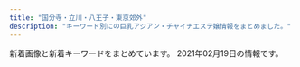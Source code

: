 ```yaml
---
title: "国分寺・立川・八王子・東京郊外"
description: "キーワード別にの巨乳アジアン・チャイナエステ嬢情報をまとめました。"
---
```


新着画像と新着キーワードをまとめています。
2021年02月19日の情報です。

<DmmAffiliateIns />
<KeywordTable
  shops={
    [
    {
        "station": "\u4fdd\u8c37\u99c5\u5357\u53e3",
        "img_links": [
            "http://www.banira-esthe.xyz/images/index-miru_06.jpg",
            "http://www.banira-esthe.xyz/images/index-miru_03.jpg",
            "http://www.banira-esthe.xyz/images/staff/4/yuyu2.jpg",
            "http://www.banira-esthe.xyz/images/staff/4/2.jpg",
            "http://www.banira-esthe.xyz/images/images/images/news_01.jpg",
            "http://www.banira-esthe.xyz/images/nav/zhuyi.jpg",
            "http://www.banira-esthe.xyz/images/images/images/news_03.jpg",
            "http://www.banira-esthe.xyz/images/staff/neinei2.jpg",
            "http://www.banira-esthe.xyz/images/top/t2.png",
            "http://www.banira-esthe.xyz/images/top/t4.jpg",
            "http://www.banira-esthe.xyz/images/s-bian.png",
            "http://www.banira-esthe.xyz/images/index-miru_21.jpg",
            "http://www.banira-esthe.xyz/images/top/t3.png",
            "http://www.banira-esthe.xyz/images/top/t6.jpg",
            "http://www.banira-esthe.xyz/images/nav/nav-staff.jpg",
            "http://www.banira-esthe.xyz/images/staff/2/miki.jpg",
            "http://www.banira-esthe.xyz/images/sys2.jpg",
            "http://www.banira-esthe.xyz/images/index-miru_18.jpg",
            "http://www.banira-esthe.xyz/images/staff/4/yuri.jpg",
            "http://www.banira-esthe.xyz/images/nav/nav-sys.jpg",
            "http://www.banira-esthe.xyz/images/staff/4/yoko.jpg",
            "http://www.banira-esthe.xyz/images/nav/nav-job.jpg"
        ],
        "url": "http://www.banira-esthe.xyz/",
        "keywords": {},
        "name": "\u30d0\u30cb\u30e9"
    },
    {
        "url": "http://seven-love.xyz.mn/",
        "station": "\u3072\u3070\u308a\u30f6\u4e18\u99c5\u5357\u53e3",
        "name": "Seven\u604b",
        "img_links": [],
        "keywords": {}
    },
    {
        "station": "\u4eac\u738b\u516b\u738b\u5b50\u99c5\u4e2d\u592e\u53e3",
        "name": "\u30ed\u30fc\u30ba",
        "url": "https://rose.estjp.info/",
        "keywords": {
            "91": 1,
            "90": 1,
            "D": 2,
            "86": 1,
            "C": 2,
            "88": 1
        },
        "img_links": [
            "https://rose.estjp.info/css/top04.png",
            "https://rose.estjp.info/css/f-tel.png",
            "https://rose.estjp.info/css/staff/staff03.png",
            "https://rose.estjp.info/images/call.png",
            "https://rose.estjp.info/css/tel.png",
            "https://rose.estjp.info/css/top02.png",
            "https://rose.estjp.info/css/staff/staff04.png",
            "https://rose.estjp.info/css/head.png",
            "https://rose.estjp.info/css/staff/staff02.png",
            "https://rose.estjp.info/css/staff/staff01.png"
        ]
    },
    {
        "keywords": {},
        "url": "http://yorimichi.tyo.cm/",
        "name": "\u5bc4\u308a\u9053",
        "station": "JR\u56fd\u5206\u5bfa\u99c5\u5357\u53e3",
        "img_links": []
    },
    {
        "name": "Diamond",
        "url": "http://dia-mond.work/",
        "keywords": {
            "87": 8,
            "85": 8,
            "89": 2,
            "D": 24,
            "E": 18,
            "88": 4,
            "86": 10,
            "90": 8,
            "F": 14
        },
        "img_links": [
            "http://dia-mond.work/images/icon_ranking_04.png",
            "http://dia-mond.work/staff/runa1.jpg",
            "http://dia-mond.work/images/head_therapist.jpg",
            "http://dia-mond.work/staff/miho1.jpg",
            "http://dia-mond.work/images/head_interior.jpg",
            "http://dia-mond.work/images/icon_new.png",
            "http://dia-mond.work/images/recruit/nagare_06.png",
            "http://dia-mond.work/staff/aoi1.jpg",
            "http://dia-mond.work/images/recruit/sp_mainvisual.jpg",
            "http://dia-mond.work/images/recruit/point_09.png",
            "http://dia-mond.work/images/recruit/req_03.jpg",
            "http://dia-mond.work/images/recruit/nagare_02.jpg",
            "http://dia-mond.work/images/trigger.jpg",
            "http://dia-mond.work/images/recruit/point_07.png",
            "http://dia-mond.work/images/recruit/message_03.png",
            "http://dia-mond.work/staff/yuri1.jpg",
            "http://dia-mond.work/images/sw_tel.png",
            "http://dia-mond.work/images/icon_ranking_03.png",
            "http://dia-mond.work/staff/hitomi1.jpg",
            "http://dia-mond.work/images/recruit/point_05.png",
            "http://dia-mond.work/images/mainvisual_02.jpg",
            "http://dia-mond.work/images/recruit/point_06.png",
            "http://dia-mond.work/staff/emi1.jpg",
            "http://dia-mond.work/images/mainvisual_02_s.jpg",
            "http://dia-mond.work/images/icon_ranking_01.png",
            "http://dia-mond.work/images/recruit/nagare_05.png",
            "http://dia-mond.work/images/no_image.jpg",
            "http://dia-mond.work/images/recruit/point_04.png",
            "http://dia-mond.work/images/recruit/point_03.png",
            "http://dia-mond.work/images/recruit/point_08.png",
            "http://dia-mond.work/images/mainvisual_01.jpg",
            "http://dia-mond.work/images/mainvisual_01_s.jpg",
            "http://dia-mond.work/staff/yumi1.jpg",
            "http://dia-mond.work/images/recruit/nagare_01.jpg",
            "http://dia-mond.work/staff/yuka1.jpg",
            "http://dia-mond.work/images/recruit/nagare_03.jpg",
            "http://dia-mond.work/images/icon_ranking_02.png",
            "http://dia-mond.work/images/sw_home.png",
            "http://dia-mond.work/images/recruit/nagare_07.png"
        ],
        "station": "JR\u516b\u738b\u5b50\u99c5"
    },
    {
        "url": "https://sweet-love.xyz.mn/",
        "station": "\u6e05\u702c\u99c5\u5317\u53e3",
        "name": "Sweet love",
        "img_links": [
            "https://sweet-love.xyz.mn/photos/sites/76/2020/11/2020111108440477.jpg",
            "https://sweet-love.xyz.mn/images/room2.jpg",
            "https://sweet-love.xyz.mn/images/news.jpg",
            "https://sweet-love.xyz.mn/images/s_link.jpg",
            "https://sweet-love.xyz.mn/photos/sites/76/2021/01/202101151715002.jpg",
            "https://sweet-love.xyz.mn/photos/sites/76/2020/11/2020111210244955.jpg",
            "https://sweet-love.xyz.mn/images/girl-z1.jpg",
            "https://sweet-love.xyz.mn/images/bjs2.jpg",
            "https://sweet-love.xyz.mn/photos/sites/76/2020/11/2020111210044418.jpg",
            "https://sweet-love.xyz.mn/photos/sites/76/2021/01/2021020219091971.jpg",
            "https://sweet-love.xyz.mn/images/room3.jpg",
            "https://sweet-love.xyz.mn/photos/sites/76/2020/12/2020121513294186.jpg",
            "https://sweet-love.xyz.mn/images/s_staff.jpg",
            "https://sweet-love.xyz.mn/photos/sites/76/2020/11/2020111210034766.jpg",
            "https://sweet-love.xyz.mn/images/room4.jpg",
            "https://sweet-love.xyz.mn/images/girl-z2.jpg",
            "https://sweet-love.xyz.mn/images/mail.jpg",
            "https://sweet-love.xyz.mn/images/top.png",
            "https://sweet-love.xyz.mn/images/bjs.jpg",
            "https://sweet-love.xyz.mn/images/mobile.jpg",
            "https://sweet-love.xyz.mn/images/room1.jpg",
            "https://sweet-love.xyz.mn/photos/sites/76/2020/11/2020112111430887.jpg"
        ],
        "keywords": {
            "85": 5,
            "C": 16,
            "87": 3,
            "D": 8
        }
    },
    {
        "img_links": [
            "http://www.yuki.iesjp.com/files/003.jpg",
            "http://www.yuki.iesjp.com/files/001.jpg",
            "http://www.yuki.iesjp.com/images/shop/s7.jpg",
            "http://www.yuki.iesjp.com/files/001-02.jpg",
            "http://www.yuki.iesjp.com/images/shop/s2.jpg",
            "http://www.yuki.iesjp.com/images/shop/s3.jpg",
            "http://www.yuki.iesjp.com/images/shop/s4.jpg",
            "http://www.yuki.iesjp.com/images/mobile.jpg",
            "http://www.yuki.iesjp.com/images/shop/s1.jpg",
            "http://www.yuki.iesjp.com/images/shop/s8.jpg",
            "http://www.yuki.iesjp.com/files/003-02.jpg",
            "http://www.yuki.iesjp.com/images/shop/s5.jpg",
            "http://www.yuki.iesjp.com/files/002-03.jpg",
            "http://www.yuki.iesjp.com/files/004-03.jpg",
            "http://www.yuki.iesjp.com/images/r3.jpg",
            "http://www.yuki.iesjp.com/files/002.jpg",
            "http://www.yuki.iesjp.com/files/002-02.jpg",
            "http://www.yuki.iesjp.com/images/line.png",
            "http://www.yuki.iesjp.com/images/shop/s6.jpg",
            "http://www.yuki.iesjp.com/files/003-03.jpg",
            "http://www.yuki.iesjp.com/files/001-03.jpg",
            "http://www.yuki.iesjp.com/files/004-02.jpg",
            "http://www.yuki.iesjp.com/files/004.jpg"
        ],
        "keywords": {
            "C": 12,
            "87": 8,
            "86": 8,
            "D": 16
        },
        "station": "JR\u516b\u738b\u5b50\u99c5\u5317\u53e3",
        "name": "\u512a\u59eb",
        "url": "http://www.yuki.iesjp.com/"
    },
    {
        "keywords": {},
        "name": "\u604b\u3054\u3053\u308d",
        "station": "JR\u7acb\u5ddd\u99c5\u5357\u53e3",
        "url": "http://forever-est.info/",
        "img_links": [
            "http://forever-est.info/images/tel.png",
            "http://forever-est.info/images/cg09.jpg",
            "http://forever-est.info/images/nav-002.png",
            "http://forever-est.info/images/cg04.jpg",
            "http://forever-est.info/images/cg03.jpg",
            "http://forever-est.info/images/cg07.jpg",
            "http://forever-est.info/images/nav-006.png",
            "http://forever-est.info/images/cg12.jpg",
            "http://forever-est.info/images/cg08.jpg",
            "http://forever-est.info/images/cg11.jpg",
            "http://forever-est.info/images/nav-004.png",
            "http://forever-est.info/images/cg05.jpg",
            "http://forever-est.info/images/top001.png",
            "http://forever-est.info/images/nav-003.png",
            "http://forever-est.info/images/nav-005.png",
            "http://forever-est.info/images/nav-001.png",
            "http://forever-est.info/images/cg02c.jpg",
            "http://forever-est.info/images/cg01.jpg",
            "http://forever-est.info/images/cg06.jpg",
            "http://forever-est.info/images/cg10a.jpg",
            "http://forever-est.info/images/no.png"
        ]
    },
    {
        "keywords": {
            "C": 7
        },
        "station": "JR\u516b\u738b\u5b50\u99c5\u5357\u53e3",
        "name": "\u7652\u60a0\u83ef",
        "url": "http://uuka.loveyaku.com/",
        "img_links": [
            "http://uuka.loveyaku.com/imgs/nav/nb01.png",
            "http://uuka.loveyaku.com/imgs/lunbo/photo02.jpg",
            "http://uuka.loveyaku.com/imgs/lunbo/photo01.jpg",
            "http://uuka.loveyaku.com/imgs/headline.png",
            "http://uuka.loveyaku.com/imgs/temp_boshu.jpg",
            "http://uuka.loveyaku.com/imgs/mobile.jpg",
            "http://uuka.loveyaku.com/imgs/nav/nb06.png",
            "http://uuka.loveyaku.com/imgs/bar_therapist.png",
            "http://uuka.loveyaku.com/imgs/lunbo/photo03.jpg",
            "http://uuka.loveyaku.com/imgs/nav/nb02.png",
            "http://uuka.loveyaku.com/imgs/nav/nb03.png",
            "http://uuka.loveyaku.com/imgs/nav/nb04.png",
            "http://uuka.loveyaku.com/imgs/information.jpg",
            "http://uuka.loveyaku.com/imgs/bttel.png",
            "http://uuka.loveyaku.com/imgs/address.png",
            "http://uuka.loveyaku.com/imgs/lunbo/photo04.jpg",
            "http://uuka.loveyaku.com/imgs/header.png",
            "http://uuka.loveyaku.com/imgs/nav/nb05.png"
        ]
    },
    {
        "station": "\u79cb\u6d25\u99c5\u5357\u53e3",
        "name": "\u7f8e\u59eb",
        "img_links": [
            "http://www.miki-es.info/staff/s05.jpg",
            "http://www.miki-es.info/style/images/end.jpg",
            "http://www.miki-es.info/style/images/girl-z1.jpg",
            "http://www.miki-es.info/style/images/girl-z2.jpg",
            "http://www.miki-es.info/staff/s03.jpg",
            "http://www.miki-es.info/staff/s04.jpg",
            "http://www.miki-es.info/staff/s06.jpg",
            "http://www.miki-es.info/style/images/bj3.png",
            "http://www.miki-es.info/staff/s02.jpg",
            "http://www.miki-es.info/style/images/top.png",
            "http://www.miki-es.info/staff/s01.jpg",
            "http://www.miki-es.info/images/aaa.png",
            "http://www.miki-es.info/style/images/staff_line.png"
        ],
        "keywords": {
            "86": 5,
            "C": 13,
            "80": 1,
            "D": 6
        },
        "url": "http://www.miki-es.info"
    },
    {
        "station": "\u4eac\u738b\u516b\u738b\u5b50\u99c5",
        "name": "J-ONE -\u30b8\u30a7\u30a4\u30ef\u30f3-",
        "url": "http://j-one.est888.com/",
        "img_links": [
            "http://j-one.est888.com/css/nav/nav-001.jpg",
            "http://j-one.est888.com/css/staff/staff02.jpg",
            "http://j-one.est888.com/css/staff/staff01.jpg",
            "http://j-one.est888.com/css/cam01.jpg",
            "http://j-one.est888.com/css/nav/nav-003.jpg",
            "http://j-one.est888.com/css/nav/nav-006.jpg",
            "http://j-one.est888.com/css/nav/nav-005.jpg",
            "http://j-one.est888.com/css/tel.png",
            "http://j-one.est888.com/css/baner.jpg",
            "http://j-one.est888.com/css/top-left02.jpg",
            "http://j-one.est888.com/css/staff/staff03.jpg",
            "http://j-one.est888.com/css/nav/nav-002.jpg",
            "http://j-one.est888.com/css/osusume02.jpg",
            "http://j-one.est888.com/css/nav/nav-004.jpg"
        ],
        "keywords": {
            "E": 1,
            "C": 2,
            "88": 1,
            "87": 1,
            "90": 1
        }
    },
    {
        "url": "http://esthe-massage.in.net/",
        "img_links": [
            "http://esthe-massage.in.net/img/sta2.jpg",
            "http://esthe-massage.in.net/img/sta3.jpg",
            "http://esthe-massage.in.net/img/r2.jpg",
            "http://esthe-massage.in.net/img/rect.jpg",
            "http://esthe-massage.in.net/img/r3.jpg",
            "http://esthe-massage.in.net/img/sta1.jpg",
            "http://esthe-massage.in.net/img/r1.jpg",
            "http://esthe-massage.in.net/img/top.jpg",
            "http://esthe-massage.in.net/img/acct.jpg",
            "http://esthe-massage.in.net/img/st5.jpg",
            "http://esthe-massage.in.net/img/fla.jpg",
            "http://esthe-massage.in.net/img/st3.jpg",
            "http://esthe-massage.in.net/img/root.jpg",
            "http://esthe-massage.in.net/img/stat.jpg",
            "http://esthe-massage.in.net/img/st2.jpg",
            "http://esthe-massage.in.net/img/st1.jpg",
            "http://esthe-massage.in.net/img/lint.jpg"
        ],
        "keywords": {
            "87": 2,
            "86": 5
        },
        "name": "\u30e9\u30d9\u30f3\u30c0\u30fc",
        "station": "JR\u8c4a\u7530\u99c5\u5317\u53e3"
    },
    {
        "name": "\u8309\u8389\u82b1\u30fb\u30b8\u30e3\u30b9\u30df\u30f3",
        "url": "http://aes-relax.com/",
        "station": "\u4e45\u7c73\u5ddd\u99c5\u5357\u53e3",
        "keywords": {
            "C": 15
        },
        "img_links": [
            "http://aes-relax.com/img/mline.png",
            "http://aes-relax.com/staff/ichigo/01.jpg",
            "http://aes-relax.com/img/access/road2.jpg",
            "http://aes-relax.com/staff/mayumi/01.jpg",
            "http://aes-relax.com/staff/sayuri/01.jpg",
            "http://aes-relax.com/staff/miki/01.jpg",
            "http://aes-relax.com/pic/topimg1.jpg",
            "http://aes-relax.com/img/access/roaddm.png",
            "http://aes-relax.com/staff/koko/01.jpg",
            "http://aes-relax.com/img/access/road1.jpg",
            "http://aes-relax.com/staff/kaori/01.jpg",
            "http://aes-relax.com/img/access/road5.jpg",
            "http://aes-relax.com/img/fline.png",
            "http://aes-relax.com/staff/miyuki/01.jpg",
            "http://aes-relax.com/pic/topimg2.jpg",
            "http://aes-relax.com/img/access/road4.jpg",
            "http://aes-relax.com/staff/maria/01.jpg",
            "http://aes-relax.com/img/access/road3.jpg",
            "http://aes-relax.com/pic/topimg3.jpg",
            "http://aes-relax.com/img/ttl_staff.png",
            "http://aes-relax.com/pic/head.jpg"
        ]
    },
    {
        "station": "\u7530\u7121\u99c5\u5317\u53e3",
        "img_links": [
            "http://www.china-massage.work/sp/staff/yuki.jpg",
            "http://www.china-massage.work/sp/menu/staff.jpg",
            "http://www.china-massage.work/sp/images/sisu2.jpg",
            "http://www.china-massage.work/images/b2.jpg",
            "http://www.china-massage.work/images/tel.jpg",
            "http://www.china-massage.work/sp/images/sisu4.jpg",
            "http://www.china-massage.work/sp/images/sisu3.jpg",
            "http://www.china-massage.work/sp/img/mina1.jpg",
            "http://www.china-massage.work/images/2.jpg",
            "http://www.china-massage.work/sp/images/head.jpg",
            "http://www.china-massage.work/images/4.jpg",
            "http://www.china-massage.work/sp/staff/mina.jpg",
            "http://www.china-massage.work/sp/staff/yuyu.jpg",
            "http://www.china-massage.work/sp/images/sisu1.jpg",
            "http://www.china-massage.work/images/3.jpg",
            "http://www.china-massage.work/img/yuki1.jpg",
            "http://www.china-massage.work/sp/images/sys.png",
            "http://www.china-massage.work/images/head.jpg",
            "http://www.china-massage.work/sp/images/int2.png",
            "http://www.china-massage.work/images/sys.png",
            "http://www.china-massage.work/sp/staff/kaori.jpg",
            "http://www.china-massage.work/images/int1.png",
            "http://www.china-massage.work/images/interior_t.jpg",
            "http://www.china-massage.work/staff/yuyu.jpg",
            "http://www.china-massage.work/staff/yuki.jpg",
            "http://www.china-massage.work/images/tg.jpg",
            "http://www.china-massage.work/img/mina1.jpg",
            "http://www.china-massage.work/images/rec1.png",
            "http://www.china-massage.work/sp/images/news.jpg",
            "http://www.china-massage.work/img/yuyu1.jpg",
            "http://www.china-massage.work/sp/images/newsb.png",
            "http://www.china-massage.work/staff/mina.jpg",
            "http://www.china-massage.work/images/sm.jpg",
            "http://www.china-massage.work/sp/menu/top.jpg",
            "http://www.china-massage.work/sp/images/tel.jpg",
            "http://www.china-massage.work/sp/images/info_t.jpg",
            "http://www.china-massage.work/sp/img/yuki1.jpg",
            "http://www.china-massage.work/sp/images/int1.png",
            "http://www.china-massage.work/images/b1.jpg",
            "http://www.china-massage.work/images/staff_t.jpg",
            "http://www.china-massage.work/sp/images/interior_t.jpg",
            "http://www.china-massage.work/sp/images/rec2.jpg",
            "http://www.china-massage.work/images/1.jpg",
            "http://www.china-massage.work/images/news.jpg",
            "http://www.china-massage.work/images/int2.png",
            "http://www.china-massage.work/sp/img/kaori1.jpg",
            "http://www.china-massage.work/sp/images/rec1.png",
            "http://www.china-massage.work/sp/images/staff_t.jpg",
            "http://www.china-massage.work/sp/images/footer.png",
            "http://www.china-massage.work/staff/kaori.jpg",
            "http://www.china-massage.work/sp/images/ac1.jpg",
            "http://www.china-massage.work/images/rec2.jpg",
            "http://www.china-massage.work/img/kaori1.jpg",
            "http://www.china-massage.work/sp/img/yuyu1.jpg"
        ],
        "name": "\u30ed\u30fc\u30ba",
        "url": "http://www.china-massage.work/",
        "keywords": {}
    },
    {
        "keywords": {
            "88": 16,
            "G": 8,
            "86": 24,
            "87": 40,
            "E": 8,
            "90": 8,
            "D": 64
        },
        "name": "\u30a2\u30ab\u30b7\u30a2",
        "station": "\u6e05\u702c\u99c5\u5317\u53e3",
        "img_links": [
            "http://www.acacia-esthe.xyz/files/016.jpg",
            "http://www.acacia-esthe.xyz/files/018-02.jpg",
            "http://www.acacia-esthe.xyz/files/010.jpg",
            "http://www.acacia-esthe.xyz/files/018.jpg",
            "http://www.acacia-esthe.xyz/images/rsubt7.png",
            "http://www.acacia-esthe.xyz/images/m2.jpg",
            "http://www.acacia-esthe.xyz/files/018-03.jpg",
            "http://www.acacia-esthe.xyz/images/rsubt3.png",
            "http://www.acacia-esthe.xyz/files/010-03.jpg",
            "http://www.acacia-esthe.xyz/photo_news/upimg/50191601270063b678_0.jpg",
            "http://www.acacia-esthe.xyz/photo_news/upimg/428235f3e1b3ed5310_0.jpg",
            "http://www.acacia-esthe.xyz/photo_news/upimg/428235f3e1b3ed5310_1.jpg",
            "http://www.acacia-esthe.xyz/files/046-03.jpg",
            "http://www.acacia-esthe.xyz/photo_news/upimg/1214060277a5d889c4_1.jpg",
            "http://www.acacia-esthe.xyz/files/019-03.jpg",
            "http://www.acacia-esthe.xyz/images/slider-img002.jpg",
            "http://www.acacia-esthe.xyz/photo_news/upimg/108325f30b0d7707df_0.jpg",
            "http://www.acacia-esthe.xyz/files/020-02.jpg",
            "http://www.acacia-esthe.xyz/photo_news/upimg/48717600681f585301_1.jpg",
            "http://www.acacia-esthe.xyz/files/021.jpg",
            "http://www.acacia-esthe.xyz/photo_news/upimg/305955f586f7349b92_1.jpg",
            "http://www.acacia-esthe.xyz/photo_news/upimg/446725f1148f108dd5_1.jpg",
            "http://www.acacia-esthe.xyz/files/026.jpg",
            "http://www.acacia-esthe.xyz/photo_news/upimg/182485f9278b7b5be0_0.jpg",
            "http://www.acacia-esthe.xyz/files/046-02.jpg",
            "http://www.acacia-esthe.xyz/images/rsubt1.png",
            "http://www.acacia-esthe.xyz/files/021-02.jpg",
            "http://www.acacia-esthe.xyz/files/020-03.jpg",
            "http://www.acacia-esthe.xyz/files/057.jpg",
            "http://www.acacia-esthe.xyz/files/019-02.jpg",
            "http://www.acacia-esthe.xyz/files/058.jpg",
            "http://www.acacia-esthe.xyz/images/m4.jpg",
            "http://www.acacia-esthe.xyz/files/021-03.jpg",
            "http://www.acacia-esthe.xyz/photo_news/upimg/380705fcdc28b76e14_1.jpg",
            "http://www.acacia-esthe.xyz/files/026-03.jpg",
            "http://www.acacia-esthe.xyz/images/rsubt4.png",
            "http://www.acacia-esthe.xyz/files/058-03.jpg",
            "http://www.acacia-esthe.xyz/images/rsubt6.png",
            "http://www.acacia-esthe.xyz/images/m6.jpg",
            "http://www.acacia-esthe.xyz/photo_news/upimg/69285600e1199e7dc8_1.jpg",
            "http://www.acacia-esthe.xyz/files/010-02.jpg",
            "http://www.acacia-esthe.xyz/files/057-02.jpg",
            "http://www.acacia-esthe.xyz/photo_news/upimg/276675f96556f0e939_0.jpg",
            "http://www.acacia-esthe.xyz/images/b-tel.png",
            "http://www.acacia-esthe.xyz/photo_news/upimg/649415fea96d7e261c_1.jpg",
            "http://www.acacia-esthe.xyz/photo_news/upimg/48717600681f585301_0.jpg",
            "http://www.acacia-esthe.xyz/photo_news/upimg/629605f4f0bd5862a3_0.jpg",
            "http://www.acacia-esthe.xyz/images/b-online.png",
            "http://www.acacia-esthe.xyz/files/022.jpg",
            "http://www.acacia-esthe.xyz/photo_news/upimg/428235f3e1b3ed5310_2.jpg",
            "http://www.acacia-esthe.xyz/images/m3.jpg",
            "http://www.acacia-esthe.xyz/files/026-02.jpg",
            "http://www.acacia-esthe.xyz/files/057-03.jpg",
            "http://www.acacia-esthe.xyz/files/022-02.jpg",
            "http://www.acacia-esthe.xyz/images/rsubt2.png",
            "http://www.acacia-esthe.xyz/images/m1.jpg",
            "http://www.acacia-esthe.xyz/images/rsubt5.png",
            "http://www.acacia-esthe.xyz/photo_news/upimg/380705fcdc28b76e14_2.jpg",
            "http://www.acacia-esthe.xyz/images/line.jpg",
            "http://www.acacia-esthe.xyz/photo_news/upimg/366055fe4359a2cfcc_0.jpg",
            "http://www.acacia-esthe.xyz/photo_news/upimg/560005fdc600b20296_0.jpg",
            "http://www.acacia-esthe.xyz/photo_news/upimg/108325f30b0d7707df_2.jpg",
            "http://www.acacia-esthe.xyz/photo_news/upimg/86230600a4d51c82db_0.jpg",
            "http://www.acacia-esthe.xyz/photo_news/upimg/380705fcdc28b76e14_0.jpg",
            "http://www.acacia-esthe.xyz/photo_news/upimg/802615f9368ac5df7c_0.jpg",
            "http://www.acacia-esthe.xyz/files/019.jpg",
            "http://www.acacia-esthe.xyz/images/tel2.png",
            "http://www.acacia-esthe.xyz/photo_news/upimg/973306007dffc8c097_0.jpg",
            "http://www.acacia-esthe.xyz/photo_news/upimg/446725f1148f108dd5_0.jpg",
            "http://www.acacia-esthe.xyz/files/058-02.jpg",
            "http://www.acacia-esthe.xyz/photo_news/upimg/265645facbaac2237d_1.jpg",
            "http://www.acacia-esthe.xyz/photo_news/upimg/933655f7e9d5233bf3_0.jpg",
            "http://www.acacia-esthe.xyz/files/016-02.jpg",
            "http://www.acacia-esthe.xyz/photo_news/upimg/893105f2ce75940fb1_0.jpg",
            "http://www.acacia-esthe.xyz/files/020.jpg",
            "http://www.acacia-esthe.xyz/photo_news/upimg/782565f9fe21f75b1b_1.jpg",
            "http://www.acacia-esthe.xyz/photo_news/upimg/1214060277a5d889c4_0.jpg",
            "http://www.acacia-esthe.xyz/files/022-03.jpg",
            "http://www.acacia-esthe.xyz/photo_news/upimg/108325f30b0d7707df_1.jpg",
            "http://www.acacia-esthe.xyz/images/slider-img001.jpg",
            "http://www.acacia-esthe.xyz/files/046.jpg",
            "http://www.acacia-esthe.xyz/photo_news/upimg/649415fea96d7e261c_0.jpg",
            "http://www.acacia-esthe.xyz/photo_news/upimg/305955f586f7349b92_0.jpg",
            "http://www.acacia-esthe.xyz/files/016-03.jpg"
        ],
        "url": "http://www.acacia-esthe.xyz/"
    },
    {
        "station": "JR\u6b66\u8535\u5883\u99c5\u5317\u53e3",
        "url": "http://esthe-aroma.in.net/",
        "name": "\u30d0\u30a4\u30aa\u30ec\u30c3\u30c8",
        "keywords": {
            "D": 28,
            "E": 7
        },
        "img_links": [
            "http://esthe-aroma.in.net/img/slide2-2.jpg",
            "http://esthe-aroma.in.net/img/tit4.png",
            "http://esthe-aroma.in.net/img/slide2-1.jpg",
            "http://esthe-aroma.in.net/img/cg01.jpg",
            "http://esthe-aroma.in.net/img/tit5.png",
            "http://esthe-aroma.in.net/img/phone.png",
            "http://esthe-aroma.in.net/img/m4.png",
            "http://esthe-aroma.in.net/img/m5.png",
            "http://esthe-aroma.in.net/img/tit2.png",
            "http://esthe-aroma.in.net/img/cg02.jpg",
            "http://esthe-aroma.in.net/img/m2.png",
            "http://esthe-aroma.in.net/img/cg03.jpg",
            "http://esthe-aroma.in.net/img/tit1.png",
            "http://esthe-aroma.in.net/img/cp-desc1sp.png",
            "http://esthe-aroma.in.net/img/open.png",
            "http://esthe-aroma.in.net/img/slide2-4.jpg",
            "http://esthe-aroma.in.net/img/cp-desc1.png",
            "http://esthe-aroma.in.net/img/m3.png",
            "http://esthe-aroma.in.net/img/tit3.png",
            "http://esthe-aroma.in.net/img/m6.png",
            "http://esthe-aroma.in.net/img/cp-ttl.png",
            "http://esthe-aroma.in.net/img/tit6.png",
            "http://esthe-aroma.in.net/img/cg06.jpg",
            "http://esthe-aroma.in.net/img/h1.png",
            "http://esthe-aroma.in.net/img/m1.png",
            "http://esthe-aroma.in.net/img/toph.png",
            "http://esthe-aroma.in.net/img/cg05.jpg",
            "http://esthe-aroma.in.net/img/tel2.png",
            "http://esthe-aroma.in.net/img/slide2-3.jpg"
        ]
    },
    {
        "url": "http://kanon.relaxnabi.com/",
        "name": "KANON -\u30ab\u30ce\u30f3-",
        "keywords": {
            "90": 1,
            "D": 1,
            "C": 2,
            "85": 1,
            "88": 1
        },
        "img_links": [
            "http://kanon.relaxnabi.com/images/call.png",
            "http://kanon.relaxnabi.com/css/head01.png",
            "http://kanon.relaxnabi.com/css/staff/staff02.png",
            "http://kanon.relaxnabi.com/css/top04.png",
            "http://kanon.relaxnabi.com/css/staff/staff03.png",
            "http://kanon.relaxnabi.com/css/top02.png",
            "http://kanon.relaxnabi.com/css/staff/staff01.png",
            "http://kanon.relaxnabi.com/css/tel.png",
            "http://kanon.relaxnabi.com/css/f-tel.png"
        ],
        "station": "\u4eac\u738b\u516b\u738b\u5b50\u99c5"
    },
    {
        "station": "JR\u516b\u738b\u5b50\u99c5\u5317\u53e3",
        "url": "http://esthe-aroma.jp.net/",
        "img_links": [
            "http://esthe-aroma.jp.net/images/cg03.jpg",
            "http://esthe-aroma.jp.net/images/cg021.jpg",
            "http://esthe-aroma.jp.net/images/a21.jpg",
            "http://esthe-aroma.jp.net/images/8831.jpg",
            "http://esthe-aroma.jp.net/images/r4.jpg",
            "http://esthe-aroma.jp.net/images/cg02.jpg",
            "http://esthe-aroma.jp.net/images/20040.jpg",
            "http://esthe-aroma.jp.net/images/cg031.jpg",
            "http://esthe-aroma.jp.net/images/a2.jpg",
            "http://esthe-aroma.jp.net/images/r3.jpg",
            "http://esthe-aroma.jp.net/images/cg011.jpg",
            "http://esthe-aroma.jp.net/images/now-printing.jpg",
            "http://esthe-aroma.jp.net/images/a1.jpg",
            "http://esthe-aroma.jp.net/images/cg041.jpg",
            "http://esthe-aroma.jp.net/images/cg04.jpg",
            "http://esthe-aroma.jp.net/images/qrc.png",
            "http://esthe-aroma.jp.net/images/a4.jpg",
            "http://esthe-aroma.jp.net/images/cg01.jpg",
            "http://esthe-aroma.jp.net/images/a3.jpg",
            "http://esthe-aroma.jp.net/images/r2.jpg",
            "http://esthe-aroma.jp.net/images/mi.jpg",
            "http://esthe-aroma.jp.net/images/r1.jpg",
            "http://esthe-aroma.jp.net/images/kan.jpg",
            "http://esthe-aroma.jp.net/images/a22.jpg",
            "http://esthe-aroma.jp.net/images/ri.jpg"
        ],
        "keywords": {
            "86": 6,
            "D": 6,
            "85": 2,
            "C": 2
        },
        "name": "Kesin-\u30b1\u30b7\u30f3-"
    },
    {
        "station": "JR\u56fd\u5206\u5bfa\u99c5\u5357\u53e3",
        "img_links": [
            "http://www.girls.esjp.info/files/007.jpg",
            "http://www.girls.esjp.info/files/028-03.jpg",
            "http://www.girls.esjp.info/files/001.jpg",
            "http://www.girls.esjp.info/files/013-03.jpg",
            "http://www.girls.esjp.info/files/002.jpg",
            "http://www.girls.esjp.info/files/005-02.jpg",
            "http://www.girls.esjp.info/files/003-03.jpg",
            "http://www.girls.esjp.info/files/020-03.jpg",
            "http://www.girls.esjp.info/files/020-02.jpg",
            "http://www.girls.esjp.info/img/rsubt2.png",
            "http://www.girls.esjp.info/files/013-02.jpg",
            "http://www.girls.esjp.info/img/sys.jpg",
            "http://www.girls.esjp.info/img/rsubt4.png",
            "http://www.girls.esjp.info/files/012-02.jpg",
            "http://www.girls.esjp.info/files/003-02.jpg",
            "http://www.girls.esjp.info/img/rsubt1.png",
            "http://www.girls.esjp.info/files/010.jpg",
            "http://www.girls.esjp.info/files/021-02.jpg",
            "http://www.girls.esjp.info/img/staff_top.jpg",
            "http://www.girls.esjp.info/files/010-02.jpg",
            "http://www.girls.esjp.info/files/003.jpg",
            "http://www.girls.esjp.info/files/026-03.jpg",
            "http://www.girls.esjp.info/files/012.jpg",
            "http://www.girls.esjp.info/files/026-02.jpg",
            "http://www.girls.esjp.info/files/028-02.jpg",
            "http://www.girls.esjp.info/files/042.jpg",
            "http://www.girls.esjp.info/img/telpnone.png",
            "http://www.girls.esjp.info/files/001-02.jpg",
            "http://www.girls.esjp.info/img/rsubt5.png",
            "http://www.girls.esjp.info/files/020.jpg",
            "http://www.girls.esjp.info/files/007-02.jpg",
            "http://www.girls.esjp.info/files/012-03.jpg",
            "http://www.girls.esjp.info/files/042-02.jpg",
            "http://www.girls.esjp.info/files/026.jpg",
            "http://www.girls.esjp.info/files/013.jpg",
            "http://www.girls.esjp.info/files/001-03.jpg",
            "http://www.girls.esjp.info/files/002-02.jpg",
            "http://www.girls.esjp.info/img/rsubt3.png",
            "http://www.girls.esjp.info/files/010-03.jpg",
            "http://www.girls.esjp.info/files/042-03.jpg",
            "http://www.girls.esjp.info/files/028.jpg",
            "http://www.girls.esjp.info/img/staff_bottom.jpg",
            "http://www.girls.esjp.info/files/002-03.jpg",
            "http://www.girls.esjp.info/files/005-03.jpg",
            "http://www.girls.esjp.info/files/005.jpg",
            "http://www.girls.esjp.info/img/rsubt6.png",
            "http://www.girls.esjp.info/img/rsubt7.png",
            "http://www.girls.esjp.info/img/head.jpg",
            "http://www.girls.esjp.info/files/021.jpg",
            "http://www.girls.esjp.info/files/007-03.jpg",
            "http://www.girls.esjp.info/files/021-03.jpg"
        ],
        "url": "http://www.girls.esjp.info/",
        "keywords": {
            "89": 1,
            "90": 1,
            "86": 2,
            "D": 7,
            "87": 6,
            "F": 2,
            "85": 1,
            "C": 8,
            "E": 1
        },
        "name": "Girls"
    },
    {
        "keywords": {
            "C": 8
        },
        "url": "http://e-hachiouji.com/",
        "name": "\u7d2b\u967d\u82b1",
        "img_links": [
            "http://e-hachiouji.com/images/g8.jpg",
            "http://e-hachiouji.com/images/g6.jpg",
            "http://e-hachiouji.com/images/mobel.jpg",
            "http://e-hachiouji.com/images/banna3.jpg",
            "http://e-hachiouji.com/images/ringo.jpg",
            "http://e-hachiouji.com/images/index-staff.png",
            "http://e-hachiouji.com/images/g10.jpg",
            "http://e-hachiouji.com/images/g3.jpg",
            "http://e-hachiouji.com/images/top1.jpg",
            "http://e-hachiouji.com/images/banna1.jpg",
            "http://e-hachiouji.com/images/g7.jpg",
            "http://e-hachiouji.com/images/banna2.jpg",
            "http://e-hachiouji.com/images/g2.jpg",
            "http://e-hachiouji.com/images/g9.jpg",
            "http://e-hachiouji.com/images/g5.jpg",
            "http://e-hachiouji.com/images/nana3.jpg",
            "http://e-hachiouji.com/images/g4.jpg"
        ],
        "station": "JR\u516b\u738b\u5b50\u99c5\u5317\u53e3"
    },
    {
        "img_links": [
            "https://es-cream.tokyo/wp-content/uploads/2019/11/WeChat-Image_20191125122405.jpg",
            "https://es-cream.tokyo/wp-content/uploads/2019/02/1WeChat-Image_20190201215450.jpg",
            "https://es-cream.tokyo/wp-content/uploads/2021/01/WeChat-Image_20210112112948.jpg",
            "https://es-cream.tokyo/wp-content/themes/template-salon2/images/newface-ttl.jpg",
            "https://es-cream.tokyo/wp-content/uploads/2020/08/WeChat-Image_20200829205256.jpg",
            "https://es-cream.tokyo/wp-content/uploads/2020/12/WeChat-Image_20201211200333.jpg",
            "https://es-cream.tokyo/wp-content/uploads/2019/05/WeChat-Image_20190517141814.jpg",
            "https://es-cream.tokyo/wp-content/themes/template-salon2/images/main-img.jpg",
            "https://es-cream.tokyo/wp-content/uploads/2019/03/WeChat-Image_20190323191717.jpg",
            "https://es-cream.tokyo/wp-content/uploads/2019/05/WeChat-Image_20190517141814-422x750.jpg",
            "https://es-cream.tokyo/wp-content/uploads/2019/09/WeChat-Image_20190911125852.jpg",
            "https://es-cream.tokyo/wp-content/themes/template-salon2/images/main-img3.jpg",
            "https://es-cream.tokyo/wp-content/uploads/2019/08/WeChat-Image_20190827142201.jpg",
            "https://es-cream.tokyo/wp-content/uploads/2019/09/WeChat-Image_20191017130455.jpg",
            "https://es-cream.tokyo/wp-content/uploads/2019/06/WeChat-Image_20190607173911.jpg",
            "https://es-cream.tokyo/wp-content/uploads/2020/03/WeChat-Image_20200311180435.jpg",
            "https://es-cream.tokyo/wp-content/uploads/2019/05/WeChat-Image_20190517141820.jpg",
            "https://es-cream.tokyo/wp-content/uploads/2020/07/WeChat-Image_20200703123629.jpg",
            "https://es-cream.tokyo/wp-content/uploads/2018/04/pickup4-224x300.jpg",
            "https://es-cream.tokyo/wp-content/uploads/2020/12/WeChat-Image_20201204132408-200x300.jpg",
            "https://es-cream.tokyo/wp-content/uploads/2018/04/1-1-200x300.jpg",
            "https://es-cream.tokyo/wp-content/uploads/2018/04/08-200x300.jpg",
            "https://es-cream.tokyo/wp-content/uploads/2019/07/WeChat-Image_20190706201522-200x300.jpg",
            "https://es-cream.tokyo/wp-content/uploads/2018/04/pickup2-224x300.jpg",
            "https://es-cream.tokyo/wp-content/uploads/2021/02/WeChat-Image_20210218174257.jpg",
            "https://es-cream.tokyo/wp-content/uploads/2019/03/WeChat-Image_20190323191717-762x1024.jpg",
            "http://es-cream.tokyo/wp-content/uploads/2019/12/1ed5c1c5fbbb849a52bb037f487dfb48.png",
            "https://es-cream.tokyo/wp-content/uploads/2019/10/WeChat-Image_20191021151113.jpg",
            "https://es-cream.tokyo/wp-content/uploads/2019/07/WeChat-Image_20190703174151.jpg",
            "https://es-cream.tokyo/wp-content/uploads/2019/02/WeChat-Image_20190201215504.jpg",
            "https://es-cream.tokyo/wp-content/uploads/2019/07/WeChat-Image_20190729162551-200x300.jpg",
            "https://es-cream.tokyo/wp-content/themes/template-salon2/images/campaign-bnr.png",
            "https://es-cream.tokyo/wp-content/uploads/2019/03/WeChat-Image_20190330130050-698x1024.jpg",
            "https://es-cream.tokyo/wp-content/uploads/2020/12/WeChat-Image_20201211200327.jpg",
            "https://es-cream.tokyo/wp-content/uploads/2021/01/WeChat-Image_20210112112948-200x300.jpg",
            "https://es-cream.tokyo/wp-content/uploads/2021/01/WeChat-Image_20210112113002.jpg",
            "https://es-cream.tokyo/wp-content/themes/template-salon2/images/main-img2.jpg",
            "https://es-cream.tokyo/wp-content/uploads/2019/07/WeChat-Image_20190706201522.jpg",
            "https://es-cream.tokyo/wp-content/uploads/2020/02/WeChat-Image_20200210121526-200x300.jpg",
            "https://es-cream.tokyo/wp-content/uploads/2020/10/WeChat-Image_20201016173923.jpg",
            "https://es-cream.tokyo/wp-content/uploads/2020/10/WeChat-Image_20201016173923-500x750.jpg",
            "https://es-cream.tokyo/wp-content/uploads/2019/02/WeChat-Image_20190201215450.jpg",
            "https://es-cream.tokyo/wp-content/themes/template-salon2/images/news-ttl.jpg",
            "https://es-cream.tokyo/wp-content/uploads/2021/02/WeChat-Image_20210218174257-200x300.jpg",
            "https://es-cream.tokyo/wp-content/uploads/2020/12/WeChat-Image_20201204132408.jpg",
            "https://es-cream.tokyo/wp-content/uploads/2019/11/WeChat-Image_20191125122405-200x300.jpg",
            "https://es-cream.tokyo/wp-content/uploads/2019/07/WeChat-Image_20190703174151-200x300.jpg",
            "https://es-cream.tokyo/wp-content/uploads/2019/10/WeChat-Image_20191021151113-200x300.jpg",
            "https://es-cream.tokyo/wp-content/uploads/2019/03/WeChat-Image_20190330130038-698x1024.jpg",
            "https://es-cream.tokyo/wp-content/themes/template-salon2/images/info.png",
            "https://es-cream.tokyo/wp-content/uploads/2020/10/WeChat-Image_20201016173923-1.jpg",
            "https://es-cream.tokyo/wp-content/uploads/2019/06/WeChat-Image_20190607173911-200x300.jpg",
            "https://es-cream.tokyo/wp-content/uploads/2019/06/WeChat-Image_20190610230334-200x300.jpg",
            "https://es-cream.tokyo/wp-content/uploads/2019/03/WeChat-Image_20190330130050.jpg",
            "https://es-cream.tokyo/wp-content/uploads/2019/03/WeChat-Image_20190330130038.jpg",
            "https://es-cream.tokyo/wp-content/uploads/2020/12/WeChat-Image_20201211200327-200x300.jpg",
            "https://es-cream.tokyo/wp-content/uploads/2019/12/WeChat-Image_20191206183034.jpg",
            "https://es-cream.tokyo/wp-content/uploads/2020/02/WeChat-Image_20200210121526.jpg",
            "https://es-cream.tokyo/wp-content/uploads/2019/07/WeChat-Image_20190729162551.jpg",
            "https://es-cream.tokyo/wp-content/uploads/2019/10/WeChat-Image_20191021151121.jpg",
            "https://es-cream.tokyo/wp-content/themes/template-salon2/images/m-info.png",
            "https://es-cream.tokyo/wp-content/uploads/2020/04/WeChat-Image_20200413174323-200x300.jpg",
            "https://es-cream.tokyo/wp-content/uploads/2019/02/1WeChat-Image_20190201215504.jpg",
            "https://es-cream.tokyo/wp-content/uploads/2019/04/WeChat-Image_20190417211734.jpg",
            "https://es-cream.tokyo/wp-content/uploads/2020/08/WeChat-Image_20200829205301.jpg",
            "https://es-cream.tokyo/wp-content/uploads/2019/12/WeChat-Image_20191223160307.jpg",
            "https://es-cream.tokyo/wp-content/uploads/2019/03/WeChat-Image_20190313150944.jpg",
            "https://es-cream.tokyo/wp-content/uploads/2021/02/WeChat-Image_20210218174311.jpg",
            "https://es-cream.tokyo/wp-content/uploads/2019/08/WeChat-Image_20190827142205.jpg",
            "https://es-cream.tokyo/wp-content/uploads/2020/04/WeChat-Image_20200413174323.jpg",
            "https://es-cream.tokyo/wp-content/uploads/2019/06/WeChat-Image_20190610230334.jpg"
        ],
        "keywords": {
            "F": 3,
            "D": 34,
            "87": 14,
            "E": 45,
            "86": 15,
            "85": 53,
            "\u30bb\u30af\u30b7\u30fc": 1
        },
        "name": "\u516b\u738b\u5b50\u871c\u5922",
        "url": "https://es-cream.tokyo/",
        "station": "JR\u516b\u738b\u5b50\u99c5\u5317\u53e3"
    },
    {
        "station": "JR\u798f\u751f\u99c5\u6771\u53e3",
        "url": "http://a-rlx.info",
        "keywords": {
            "E": 1,
            "C": 2
        },
        "img_links": [
            "http://a-rlx.info/gril/09b.jpg",
            "http://a-rlx.info/gril/013.jpg",
            "http://a-rlx.info/images/acc01.jpg",
            "http://a-rlx.info/images/s01.jpg",
            "http://a-rlx.info/images/info_01.png",
            "http://a-rlx.info/gril/07a.jpg",
            "http://a-rlx.info/images/r04.jpg",
            "http://a-rlx.info/images/index_13.jpg",
            "http://a-rlx.info/gril/07b.jpg",
            "http://a-rlx.info/images/index_06.jpg",
            "http://a-rlx.info/images/acc04.jpg",
            "http://a-rlx.info/images/index_05.jpg",
            "http://a-rlx.info/images/s04.jpg",
            "http://a-rlx.info/images/index_02.jpg",
            "http://a-rlx.info/images/s03.jpg",
            "http://a-rlx.info/gril/09.jpg",
            "http://a-rlx.info/images/line.png",
            "http://a-rlx.info/gril/013a.jpg",
            "http://a-rlx.info/images/index_04.jpg",
            "http://a-rlx.info/gril/013b.jpg",
            "http://a-rlx.info/images/sys_08.jpg",
            "http://a-rlx.info/images/sub_10.jpg",
            "http://a-rlx.info/images/index_12.jpg",
            "http://a-rlx.info/gril/07.jpg",
            "http://a-rlx.info/images/staff_08.jpg",
            "http://a-rlx.info/images/r03.jpg",
            "http://a-rlx.info/images/info_08.jpg",
            "http://a-rlx.info/images/acc05.jpg",
            "http://a-rlx.info/images/index_03.jpg",
            "http://a-rlx.info/images/index_07.jpg",
            "http://a-rlx.info/images/r01.jpg",
            "http://a-rlx.info/images/acc03.jpg",
            "http://a-rlx.info/images/r02.jpg",
            "http://a-rlx.info/gril/p03.jpg",
            "http://a-rlx.info/images/rec.jpg",
            "http://a-rlx.info/images/index_01.jpg",
            "http://a-rlx.info/images/s02.jpg",
            "http://a-rlx.info/gril/09a.jpg",
            "http://a-rlx.info/images/rec_08.jpg"
        ],
        "name": "\u96c5"
    },
    {
        "name": "\u6e80\u6625",
        "station": "JR\u516b\u738b\u5b50\u99c5\u5317\u53e3",
        "img_links": [
            "http://www.manshun-relax.xyz/images/rsubt5.png",
            "http://www.manshun-relax.xyz/files/010.jpg",
            "http://www.manshun-relax.xyz/photo_news/upimg/156215d3abbcabeb19_0.jpg",
            "http://www.manshun-relax.xyz/images/rsubt3.png",
            "http://www.manshun-relax.xyz/images/b-tel.png",
            "http://www.manshun-relax.xyz/photo_news/upimg/141125caee64562cdf_1.jpg",
            "http://www.manshun-relax.xyz/images/m2.jpg",
            "http://www.manshun-relax.xyz/files/002.jpg",
            "http://www.manshun-relax.xyz/files/003.jpg",
            "http://www.manshun-relax.xyz/images/rsubt2.png",
            "http://www.manshun-relax.xyz/images/m4.jpg",
            "http://www.manshun-relax.xyz/files/008.jpg",
            "http://www.manshun-relax.xyz/files/001.jpg",
            "http://www.manshun-relax.xyz/images/slider-img001.jpg",
            "http://www.manshun-relax.xyz/files/005.jpg",
            "http://www.manshun-relax.xyz/images/rsubt6.png",
            "http://www.manshun-relax.xyz/images/b-online.png",
            "http://www.manshun-relax.xyz/files/004.jpg",
            "http://www.manshun-relax.xyz/photo_news/upimg/141125caee64562cdf_0.jpg",
            "http://www.manshun-relax.xyz/images/rsubt7.png",
            "http://www.manshun-relax.xyz/images/m1.jpg",
            "http://www.manshun-relax.xyz/images/rsubt1.png",
            "http://www.manshun-relax.xyz/files/007.jpg",
            "http://www.manshun-relax.xyz/images/m6.jpg",
            "http://www.manshun-relax.xyz/images/rsubt4.png",
            "http://www.manshun-relax.xyz/photo_news/upimg/375105f3745e630f9c_0.jpg",
            "http://www.manshun-relax.xyz/files/009.jpg",
            "http://www.manshun-relax.xyz/images/m3.jpg",
            "http://www.manshun-relax.xyz/photo_news/upimg/156215d3abbcabeb19_1.jpg"
        ],
        "keywords": {
            "\u80f8": 2,
            "87": 16,
            "D": 64,
            "86": 40,
            "88": 16
        },
        "url": "http://www.manshun-relax.xyz/"
    },
    {
        "img_links": [
            "http://kaori.me-es.com/girl/03.jpg",
            "http://kaori.me-es.com/images/index_07.jpg",
            "http://kaori.me-es.com/girl/07.jpg",
            "http://kaori.me-es.com/girl/06.jpg",
            "http://kaori.me-es.com/images/index_21.jpg",
            "http://kaori.me-es.com/images/index_04.jpg",
            "http://kaori.me-es.com/images/info_09.jpg",
            "http://kaori.me-es.com/images/info.jpg",
            "http://kaori.me-es.com/images/index_06.jpg",
            "http://kaori.me-es.com/images/index_17.jpg",
            "http://kaori.me-es.com/girl/01.jpg",
            "http://kaori.me-es.com/images/index_14.jpg",
            "http://kaori.me-es.com/images/index_18.jpg",
            "http://kaori.me-es.com/images/index_03.jpg",
            "http://kaori.me-es.com/images/staff_09.jpg",
            "http://kaori.me-es.com/girl/05.jpg",
            "http://kaori.me-es.com/images/01.jpg",
            "http://kaori.me-es.com/images/index_16.jpg",
            "http://kaori.me-es.com/images/index_10.jpg",
            "http://kaori.me-es.com/images/rec.jpg",
            "http://kaori.me-es.com/girl/08.jpg",
            "http://kaori.me-es.com/images/index_02.jpg",
            "http://kaori.me-es.com/girl/00.jpg",
            "http://kaori.me-es.com/images/index_05.jpg",
            "http://kaori.me-es.com/images/index_13.jpg",
            "http://kaori.me-es.com/images/rec_09.jpg",
            "http://kaori.me-es.com/images/index_12.jpg",
            "http://kaori.me-es.com/images/index_19.jpg",
            "http://kaori.me-es.com/images/02.jpg",
            "http://kaori.me-es.com/images/index_01.jpg"
        ],
        "station": "JR\u9752\u6885\u99c5",
        "url": "http://kaori.me-es.com/",
        "name": "\u9999",
        "keywords": {}
    },
    {
        "station": "\u4e45\u7c73\u5ddd\u99c5\u5317\u53e3",
        "keywords": {
            "D": 5,
            "86": 1,
            "83": 1,
            "C": 1,
            "87": 3,
            "85": 1
        },
        "name": "\u6843\u9999",
        "img_links": [
            "http://momoka.este.work/2019121106170955.jpg",
            "http://momoka.este.work/2019123003062327.jpg",
            "http://momoka.este.work/2019121106172252.jpg",
            "http://momoka.este.work/room1.jpg",
            "http://momoka.este.work/room3.jpg",
            "http://momoka.este.work/s_news.jpg",
            "http://momoka.este.work/top.png",
            "http://momoka.este.work/2019121106173083.jpg",
            "http://momoka.este.work/room4.jpg",
            "http://momoka.este.work/nbj2.jpg",
            "http://momoka.este.work/room2.jpg",
            "http://momoka.este.work/mens-esthe1.png",
            "http://momoka.este.work/s_link.jpg",
            "http://momoka.este.work/end.png",
            "http://momoka.este.work/2019121106171659.jpg",
            "http://momoka.este.work/s_staff.jpg",
            "http://momoka.este.work/mobile.jpg",
            "http://momoka.este.work/2019121106171979.jpg"
        ],
        "url": "http://momoka.este.work/"
    },
    {
        "img_links": [
            "https://www.asahi-esthe.com/wp-content/uploads/2020/08/2c86a3401864a9b267c1d2345735b08-300x148.jpg",
            "https://www.asahi-esthe.com/wp-content/uploads/2013/04/large-630x401.jpg",
            "https://www.asahi-esthe.com/wp-content/uploads/2020/06/687ab1685328def3787c2cc7742d37f-300x148.jpg",
            "https://www.asahi-esthe.com/wp-content/uploads/bb-plugin/cache/cdb6f84ce805b50aab0ecc7dea3fc6b-circle.jpg",
            "https://www.asahi-esthe.com/wp-content/uploads/2020/09/5c335bd45d275e2e01d226664ebd871-scaled.jpg",
            "https://www.asahi-esthe.com/wp-content/uploads/2020/06/1e42fd7e9bdb1a5dc28e8e5c27a41d7-300x300.jpg",
            "https://www.asahi-esthe.com/wp-content/uploads/bb-plugin/cache/5d91b0ca5dc4839ced8698e076eb5a8-circle.jpg",
            "https://www.asahi-esthe.com/wp-content/uploads/2013/04/large-315x315.jpg",
            "https://www.asahi-esthe.com/wp-content/uploads/2013/04/large-100x100.jpg",
            "https://www.asahi-esthe.com/wp-content/uploads/bb-plugin/cache/127516bbb553fd1bbf113336a2e9b67-circle.jpg",
            "https://www.asahi-esthe.com/wp-content/uploads/2020/08/e120bbf3d39ca1935f96a502b637503-300x148.jpg",
            "https://www.asahi-esthe.com/wp-content/uploads/bb-plugin/cache/210fa707f8140385468452419b504c6-circle.jpg",
            "https://www.asahi-esthe.com/wp-content/uploads/2017/11/spa-voucher-315x315.png",
            "https://www.asahi-esthe.com/wp-content/uploads/2020/12/237aa05907c61714132e500609d16c9-300x300.jpg",
            "https://www.asahi-esthe.com/wp-content/plugins/beaver-builder-lite-version/img/pixel.png",
            "https://www.asahi-esthe.com/wp-content/uploads/2019/11/slider1.jpg",
            "https://www.asahi-esthe.com/wp-content/uploads/2020/06/original.jpg",
            "https://www.asahi-esthe.com/wp-content/uploads/2020/08/f19c130ced625e76df374e92656c4ce-300x149.jpg",
            "https://www.asahi-esthe.com/wp-content/uploads/2020/06/95c3b4b4cb3df28b5fd1c1cd2382212-300x148.jpg",
            "https://www.asahi-esthe.com/wp-content/uploads/2020/06/5bb5966b2987ff767e3073f6f9a5e26-300x148.jpg",
            "https://www.asahi-esthe.com/wp-content/uploads/2020/08/af1d1de8869cc72f89fe89aa359c2ea-300x148.jpg",
            "https://www.asahi-esthe.com/wp-content/uploads/2020/06/cdfecb6a823ebebbd6330a7a7ecc731-300x148.jpg",
            "https://www.asahi-esthe.com/wp-content/uploads/2020/06/serapisuto-300x106.png",
            "https://www.asahi-esthe.com/wp-content/uploads/2020/08/bc6791c99340b30e294fd30338d4d53-300x149.jpg",
            "https://www.asahi-esthe.com/wp-content/uploads/2020/08/0f8ba5b717266f71f4702c789fa2f9b-300x148.jpg",
            "https://www.asahi-esthe.com/wp-content/uploads/2020/06/66bb3f68b419ba492e9539a10c4144d-300x147.jpg",
            "https://www.asahi-esthe.com/wp-content/uploads/2020/06/6fd69a76919d1ee0ef632a76b84ab15-300x148.jpg",
            "https://www.asahi-esthe.com/wp-content/uploads/2020/11/11111111-300x216.png",
            "https://www.asahi-esthe.com/wp-content/uploads/bb-plugin/cache/f532f6c49a0c2e54634ac09476dcb43-1022x1024-circle.jpg",
            "https://www.asahi-esthe.com/wp-content/uploads/2020/07/6e18dba538d1cb1a28011c3ad2204a3-300x149.jpg",
            "https://www.asahi-esthe.com/wp-content/uploads/2020/06/652ddc2fe484fa8033de98238a068a4-300x300.jpg",
            "https://www.asahi-esthe.com/wp-content/uploads/bb-plugin/cache/e19c7f0b0ae2e32f371cbb274f69ba5-1-circle.jpg",
            "https://www.asahi-esthe.com/wp-content/uploads/bb-plugin/cache/1e42fd7e9bdb1a5dc28e8e5c27a41d7-circle.jpg",
            "https://www.asahi-esthe.com/wp-content/uploads/2020/06/307af00e6376110eb594cb21a951129-300x300.jpg",
            "https://www.asahi-esthe.com/wp-content/uploads/bb-plugin/cache/31245c5f2d2dff6fd0cbab31f48f187-circle.jpg",
            "https://www.asahi-esthe.com/wp-content/uploads/2020/06/85add3b7a160d71cd1796851b869684-300x300.jpg",
            "https://www.asahi-esthe.com/wp-content/uploads/2017/11/spa-voucher-630x630.png",
            "https://www.asahi-esthe.com/wp-content/uploads/2016/12/second-pic-shop-630x630.jpg",
            "https://www.asahi-esthe.com/wp-content/uploads/bb-plugin/cache/56da5ca7cef7df50174c195fae659f9-circle.jpg",
            "https://www.asahi-esthe.com/wp-content/uploads/2017/11/spa-voucher.png",
            "https://www.asahi-esthe.com/wp-content/uploads/bb-plugin/cache/10378013268d3d764f8251835a15d1a-circle.jpg",
            "https://www.asahi-esthe.com/wp-content/uploads/2020/07/5be1e8c25d1ac2b61b029a9d7c7a1d5-300x149.jpg",
            "https://www.asahi-esthe.com/wp-content/uploads/2020/07/1cb1e6f9d5bff20362d37bef344b8df-300x149.jpg"
        ],
        "name": "\u30a2\u30b5\u30d2\u30a8\u30b9\u30c6",
        "url": "https://www.asahi-esthe.com/",
        "station": "JR\u516b\u738b\u5b50\u99c5\u5317\u53e3",
        "keywords": {
            "\u7206\u4e73": 2,
            "F": 4,
            "86": 8,
            "\u30bb\u30af\u30b7\u30fc": 2,
            "84": 2,
            "83": 4,
            "D": 8,
            "C": 43,
            "87": 2,
            "82": 4,
            "\u4e73": 2
        }
    },
    {
        "name": "\u6708\u306e\u3046\u3055\u304e",
        "station": "JR\u7acb\u5ddd\u99c5\u5317\u53e3",
        "keywords": {},
        "img_links": [],
        "url": "http://hignterletter.tokyo/"
    },
    {
        "url": "http://aijo-massage.com/",
        "station": "JR\u516b\u738b\u5b50\u99c5\u5317\u53e3",
        "keywords": {},
        "img_links": [
            "http://aijo-massage.com/girl/1.jpg",
            "http://aijo-massage.com/static/picture/mens-esthe.jpg",
            "http://aijo-massage.com/static/picture/468_60.jpg",
            "http://aijo-massage.com/girl/8.jpg",
            "http://aijo-massage.com/girl/4.jpg",
            "http://aijo-massage.com/static/picture/modal.jpg",
            "http://aijo-massage.com/girl/6.jpg",
            "http://aijo-massage.com/girl/2.jpg",
            "http://aijo-massage.com/girl/7.jpg",
            "http://aijo-massage.com/girl/5.jpg",
            "http://aijo-massage.com/static/picture/concept.jpg",
            "http://aijo-massage.com/girl/3.jpg"
        ],
        "name": "\u611b\u5b22"
    },
    {
        "img_links": [
            "http://www.sh-rirakw.xyz/images/right_top.png",
            "http://www.sh-rirakw.xyz/plus/images/002.jpg",
            "http://www.sh-rirakw.xyz/images/004.jpg",
            "http://www.sh-rirakw.xyz/uploads/201203/1-2012030U52J62.jpg",
            "http://www.sh-rirakw.xyz/images/002.jpg",
            "http://www.sh-rirakw.xyz/uploads/201016/1-20101613534H12.jpg",
            "http://www.sh-rirakw.xyz/images/nei_03.png",
            "http://www.sh-rirakw.xyz/images/right_bottom.png",
            "http://www.sh-rirakw.xyz/images/nei_01.png",
            "http://www.sh-rirakw.xyz/images/shishu_03.jpg",
            "http://www.sh-rirakw.xyz/images/girl_01.png",
            "http://www.sh-rirakw.xyz/images/girl_top.png",
            "http://www.sh-rirakw.xyz/images/tite-staff.png",
            "http://www.sh-rirakw.xyz/images/001.jpg",
            "http://www.sh-rirakw.xyz/images/girl_03.png",
            "http://www.sh-rirakw.xyz/uploads/200530/1-200530142Ja58.jpg",
            "http://www.sh-rirakw.xyz/images/shishu_01.jpg",
            "http://www.sh-rirakw.xyz/uploads/190727/1-1ZHG50JV35.jpg",
            "http://www.sh-rirakw.xyz/plus/images/001.jpg",
            "http://www.sh-rirakw.xyz/images/pagetop.png",
            "http://www.sh-rirakw.xyz/uploads/200804/1-200P4151106412.jpg",
            "http://www.sh-rirakw.xyz/images/news_top.jpg",
            "http://www.sh-rirakw.xyz/plus/images/003.jpg",
            "http://www.sh-rirakw.xyz/uploads/190727/1-1ZHG456351U.jpg",
            "http://www.sh-rirakw.xyz/images/003.jpg",
            "http://www.sh-rirakw.xyz/images/girlx_top.png",
            "http://www.sh-rirakw.xyz/uploads/200804/1-200P4150UG34.jpg",
            "http://www.sh-rirakw.xyz/uploads/201203/1-2012030U434962.jpg",
            "http://www.sh-rirakw.xyz/plus/images/004.jpg",
            "http://www.sh-rirakw.xyz/uploads/200530/1-20053014263J30.jpg"
        ],
        "station": "\u6e05\u702c\u99c5\u5357\u53e3",
        "name": "\u7e01",
        "url": "http://www.sh-rirakw.xyz/",
        "keywords": {
            "88": 2,
            "D": 7,
            "85": 2,
            "\u80f8": 1,
            "86": 3
        }
    },
    {
        "img_links": [
            "http://www.moe-es.link/img/yuyu1.jpg",
            "http://www.moe-es.link/images/interior_t.jpg",
            "http://www.moe-es.link/images/int1.jpg",
            "http://www.moe-es.link/images/int2.jpg",
            "http://www.moe-es.link/images/2.jpg",
            "http://www.moe-es.link/img/mayumi1.jpg",
            "http://www.moe-es.link/images/head.jpg",
            "http://www.moe-es.link/images/info.jpg",
            "http://www.moe-es.link/images/3.jpg",
            "http://www.moe-es.link/images/news.jpg",
            "http://www.moe-es.link/img/momoe1.jpg",
            "http://www.moe-es.link/images/sys1.jpg",
            "http://www.moe-es.link/images/staff_t.jpg",
            "http://www.moe-es.link/images/1.jpg",
            "http://www.moe-es.link/images/sys2.jpg"
        ],
        "name": "\u840c",
        "url": "http://www.moe-es.link/",
        "keywords": {},
        "station": "JR\u516b\u738b\u5b50\u99c5\u5317\u53e3"
    },
    {
        "url": "http://massage-est.tokyo/",
        "img_links": [
            "http://massage-est.tokyo/images/rsubt7.png",
            "http://massage-est.tokyo/images/cg061.jpg",
            "http://massage-est.tokyo/images/cg131.jpg",
            "http://massage-est.tokyo/images/cg08.jpg",
            "http://massage-est.tokyo/images/m2.jpg",
            "http://massage-est.tokyo/images/cg101.jpg",
            "http://massage-est.tokyo/images/cg031.jpg",
            "http://massage-est.tokyo/images/m3.jpg",
            "http://massage-est.tokyo/images/cg04.jpg",
            "http://massage-est.tokyo/images/rsubt2.png",
            "http://massage-est.tokyo/images/cg13.jpg",
            "http://massage-est.tokyo/images/cg03.jpg",
            "http://massage-est.tokyo/images/rsubt1.png",
            "http://massage-est.tokyo/images/cg10.jpg",
            "http://massage-est.tokyo/images/cg02.jpg",
            "http://massage-est.tokyo/images/rsubt5.png",
            "http://massage-est.tokyo/images/m6.jpg",
            "http://massage-est.tokyo/images/m4.jpg",
            "http://massage-est.tokyo/images/cg09.jpg",
            "http://massage-est.tokyo/images/slider-img001.jpg",
            "http://massage-est.tokyo/images/b-tel.png",
            "http://massage-est.tokyo/images/m1.jpg",
            "http://massage-est.tokyo/images/cg05.jpg",
            "http://massage-est.tokyo/images/cg07.jpg",
            "http://massage-est.tokyo/images/tel2.png",
            "http://massage-est.tokyo/images/cg132.jpg",
            "http://massage-est.tokyo/images/rsubt3.png",
            "http://massage-est.tokyo/images/rsubt6.png",
            "http://massage-est.tokyo/images/cg01.jpg",
            "http://massage-est.tokyo/images/slider-img002.jpg",
            "http://massage-est.tokyo/images/cg12.jpg",
            "http://massage-est.tokyo/images/cg06.jpg",
            "http://massage-est.tokyo/images/rsubt4.png"
        ],
        "name": "S Body",
        "station": "JR\u7acb\u5ddd\u99c5\u5357\u53e3",
        "keywords": {
            "D": 78,
            "86": 88,
            "C": 18,
            "85": 8
        }
    },
    {
        "station": "\u4fdd\u8c37\u99c5\u5357\u53e3",
        "img_links": [],
        "name": "Yulala\uff5e\u3086\u3089\u3089\uff5e",
        "url": "https://hoya.aoaoeo.com/",
        "keywords": {}
    },
    {
        "keywords": {},
        "name": "\u30a2\u30ed\u30de\u30e9\u30d6",
        "station": "JR\u516b\u738b\u5b50\u99c5\u5317\u53e3",
        "img_links": [
            "http://aromalove.est-u.com/images/index_03.jpg",
            "http://aromalove.est-u.com/images/index_01.jpg",
            "http://aromalove.est-u.com/images/aromalove8831.jpg",
            "http://aromalove.est-u.com/images/index_04.jpg",
            "http://aromalove.est-u.com/images/staff_06.jpg",
            "http://aromalove.est-u.com/images/index3_03.jpg",
            "http://aromalove.est-u.com/images/index_02.jpg",
            "http://aromalove.est-u.com/images/index_06.jpg",
            "http://aromalove.est-u.com/images/s3.jpg",
            "http://aromalove.est-u.com/images/index2_03.jpg",
            "http://aromalove.est-u.com/images/s5.jpg",
            "http://aromalove.est-u.com/images/index2_02.jpg",
            "http://aromalove.est-u.com/images/s2.jpg",
            "http://aromalove.est-u.com/images/index_08.jpg",
            "http://aromalove.est-u.com/images/s1.jpg",
            "http://aromalove.est-u.com/images/index_10.jpg",
            "http://aromalove.est-u.com/images/s4.jpg",
            "http://menlog.net/link/menlog8831.jpg"
        ],
        "url": "http://aromalove.est-u.com/"
    },
    {
        "keywords": {
            "E": 2,
            "87": 4,
            "89": 2,
            "F": 1,
            "C": 13,
            "86": 2,
            "88": 2,
            "D": 2
        },
        "img_links": [
            "http://aloha-massage.work/sp/img/info.jpg",
            "http://aloha-massage.work/img/sta6.png",
            "http://aloha-massage.work/sp/img/pc.jpg",
            "http://aloha-massage.work/sp/img/pic.jpg",
            "http://aloha-massage.work/sp/img/t-a.jpg",
            "http://aloha-massage.work/img/sta2.png",
            "http://aloha-massage.work/img/head.png",
            "http://aloha-massage.work/img/link-2.png",
            "http://aloha-massage.work/sp/img/p3.png",
            "http://aloha-massage.work/img/link-1.png",
            "http://aloha-massage.work/sp/img/t-t.jpg",
            "http://aloha-massage.work/sp/img/t-r.jpg",
            "http://aloha-massage.work/img/campain.jpg",
            "http://aloha-massage.work/img/st3.png",
            "http://aloha-massage.work/sp/img/t-s.jpg",
            "http://aloha-massage.work/sp/img/botton.jpg",
            "http://aloha-massage.work/img/head-sys.jpg",
            "http://aloha-massage.work/sp/img/sta1.png",
            "http://aloha-massage.work/sp/img/sta2.png",
            "http://aloha-massage.work/img/sta4.png",
            "http://aloha-massage.work/img/mo.png",
            "http://aloha-massage.work/sp/img/add2.jpg",
            "http://aloha-massage.work/img/nos.png",
            "http://aloha-massage.work/sp/img/time.jpg",
            "http://aloha-massage.work/sp/img/tit.jpg",
            "http://aloha-massage.work/img/st4.png",
            "http://aloha-massage.work/img/sta1.png",
            "http://aloha-massage.work/img/st2.png",
            "http://aloha-massage.work/img/link-4.png",
            "http://aloha-massage.work/img/st1.png",
            "http://aloha-massage.work/sp/img/sta3.png",
            "http://aloha-massage.work/img/sta3.png",
            "http://aloha-massage.work/sp/img/sys.jpg",
            "http://aloha-massage.work/sp/img/sta4.png",
            "http://aloha-massage.work/img/st6.png",
            "http://aloha-massage.work/img/link-3.png",
            "http://aloha-massage.work/sp/img/sta6.png",
            "http://aloha-massage.work/sp/img/t-o.jpg",
            "http://aloha-massage.work/sp/img/cam.jpg",
            "http://aloha-massage.work/img/bottom.png",
            "http://aloha-massage.work/sp/img/p6.png",
            "http://aloha-massage.work/sp/img/p2.png",
            "http://aloha-massage.work/sp/img/tel2.jpg",
            "http://aloha-massage.work/sp/img/add.jpg",
            "http://aloha-massage.work/sp/img/tel.jpg"
        ],
        "url": "http://aloha-massage.work/",
        "name": "\u30a2\u30ed\u30cf",
        "station": "\u4e45\u7c73\u5ddd\u99c5\u5357\u53e3"
    },
    {
        "name": "Love Honey \uff5e\u30e9\u30d6\u30cf\u30cb\u30fc\uff5e",
        "keywords": {},
        "station": "JR\u56fd\u5206\u5bfa\u99c5\u5357\u53e3",
        "url": "http://lovehoney.estx.net/",
        "img_links": [
            "http://lovehoney.estx.net/images/index_08.jpg",
            "http://lovehoney.estx.net/images/index_10.jpg",
            "http://lovehoney.estx.net/images/index_14.jpg",
            "http://lovehoney.estx.net/images/index_02.jpg",
            "http://lovehoney.estx.net/staff/3/1.jpg",
            "http://lovehoney.estx.net/images/index_09.jpg",
            "http://lovehoney.estx.net/images/index_05.jpg",
            "http://lovehoney.estx.net/images/index_17.jpg",
            "http://lovehoney.estx.net/images/index_04.jpg",
            "http://lovehoney.estx.net/images/staff_10.jpg",
            "http://lovehoney.estx.net/images/index_12.jpg",
            "http://lovehoney.estx.net/images/index2_12.jpg",
            "http://lovehoney.estx.net/images/4.jpg",
            "http://lovehoney.estx.net/staff/4/1.jpg",
            "http://lovehoney.estx.net/images/index_07.jpg",
            "http://lovehoney.estx.net/images/3.jpg",
            "http://lovehoney.estx.net/images/index_13.jpg",
            "http://lovehoney.estx.net/images/index_06.jpg",
            "http://lovehoney.estx.net/images/2.jpg",
            "http://lovehoney.estx.net/images/1.jpg",
            "http://lovehoney.estx.net/staff/1/1.jpg",
            "http://lovehoney.estx.net/staff/2/1.jpg"
        ]
    },
    {
        "keywords": {
            "85": 8,
            "C": 1,
            "84": 1,
            "86": 12,
            "83": 3,
            "E": 1,
            "D": 29,
            "87": 7
        },
        "url": "http://pikachu.ests.jp/",
        "station": "JR\u7acb\u5ddd\u99c5\u5357\u53e3",
        "name": "\u30d4\u30ab\u30fb\u304a\u3061\u3085\uff5e",
        "img_links": [
            "http://pikachu.ests.jp/photos/sites/53/2020/07/2020071318331414.jpg",
            "http://pikachu.ests.jp/photos/sites/53/2021/02/2021021312182026.jpg",
            "http://pikachu.ests.jp/photos/sites/53/2019/12/2019120812194443.jpg",
            "http://pikachu.ests.jp/photos/sites/53/2019/07/201907011259242.jpg",
            "http://pikachu.ests.jp/photos/sites/53/2021/02/2021020914290472.jpg",
            "http://pikachu.ests.jp/photos/sites/53/2019/12/2019120812220114.jpg",
            "http://pikachu.ests.jp/images/face.png",
            "http://pikachu.ests.jp/photos/sites/53/2020/07/202007011646525.jpg",
            "http://pikachu.ests.jp/photos/sites/53/2019/12/2019120812213623.jpg",
            "http://pikachu.ests.jp/images/s_cast.png",
            "http://pikachu.ests.jp/photos/sites/53/2020/03/2020030410405564.jpg",
            "http://pikachu.ests.jp/photos/sites/53/2019/12/2019120812240249.jpg",
            "http://pikachu.ests.jp/images/room4.jpg",
            "http://pikachu.ests.jp/photos/sites/53/2020/08/2020080517483611.jpg",
            "http://pikachu.ests.jp/images/tel.png",
            "http://pikachu.ests.jp/photos/sites/53/2020/10/202010131217588.jpg",
            "http://pikachu.ests.jp/photos/sites/53/2020/04/2020040313060124.jpg",
            "http://pikachu.ests.jp/photos/sites/53/2019/12/2019120812233657.jpg",
            "http://pikachu.ests.jp/images/line2.png",
            "http://pikachu.ests.jp/photos/sites/53/2020/12/2020123109574053.jpg",
            "http://pikachu.ests.jp/photos/sites/53/2019/12/2019120812225273.jpg",
            "http://pikachu.ests.jp/images/room3.jpg",
            "http://pikachu.ests.jp/photos/sites/53/2020/10/2020102117055661.jpg",
            "http://pikachu.ests.jp/photos/sites/53/2020/07/202007021613567.jpg",
            "http://pikachu.ests.jp/photos/sites/53/2020/03/2020030410413625.jpg",
            "http://pikachu.ests.jp/photos/sites/53/2020/05/2020051218381818.jpg",
            "http://pikachu.ests.jp/photos/sites/53/2019/12/2019120812200274.jpg",
            "http://pikachu.ests.jp/photos/sites/53/2020/08/2020082516123813.jpg",
            "http://pikachu.ests.jp/photos/sites/53/2019/12/2019120812205273.jpg",
            "http://pikachu.ests.jp/images/s_news.jpg",
            "http://pikachu.ests.jp/images/end.png",
            "http://pikachu.ests.jp/photos/sites/53/2020/05/2020052118140966.jpg",
            "http://pikachu.ests.jp/photos/sites/53/2019/12/2019120812211796.jpg",
            "http://pikachu.ests.jp/photos/sites/53/2019/12/2019120812222495.jpg",
            "http://pikachu.ests.jp/images/room2.jpg",
            "http://pikachu.ests.jp/images/room1.jpg",
            "http://pikachu.ests.jp/photos/sites/53/2020/05/202005031020591.jpg",
            "http://pikachu.ests.jp/photos/sites/53/2020/04/2020042310542798.jpg",
            "http://pikachu.ests.jp/photos/sites/53/2021/01/2021010712394126.jpg",
            "http://pikachu.ests.jp/photos/sites/53/2020/03/2020030410412043.jpg",
            "http://pikachu.ests.jp/photos/sites/53/2020/06/2020060511580071.jpg"
        ]
    },
    {
        "img_links": [
            "http://uniont.xyz/uploads/200924/1-200924132422524.jpg",
            "http://uniont.xyz/uploads/201112/1-201112091456449.jpg",
            "http://uniont.xyz/picture/r3.jpg",
            "http://uniont.xyz/picture/face.png",
            "http://uniont.xyz/picture/r4.jpg",
            "http://uniont.xyz/uploads/200924/1-200924133331412.jpg",
            "http://uniont.xyz/picture/end.png",
            "http://uniont.xyz/uploads/200924/1-200924133225646.jpg",
            "http://uniont.xyz/uploads/200924/1-200924131JX02.jpg",
            "http://uniont.xyz/uploads/200924/1-2009241323163J.jpg",
            "http://uniont.xyz/picture/pick.png",
            "http://uniont.xyz/uploads/200924/1-20092413214T30.jpg",
            "http://uniont.xyz/uploads/200924/1-20092413312S95.jpg",
            "http://uniont.xyz/uploads/201112/1-2011120914432M.jpg",
            "http://uniont.xyz/uploads/200924/1-200924133920U5.jpg",
            "http://uniont.xyz/uploads/200924/1-200924132433127.jpg",
            "http://uniont.xyz/uploads/200924/1-200924132A9E6.jpg",
            "http://uniont.xyz/uploads/200924/1-200924132J53b.jpg",
            "http://uniont.xyz/uploads/200924/1-200924133912N0.jpg",
            "http://uniont.xyz/uploads/200924/1-200924132113558.jpg",
            "http://uniont.xyz/uploads/200924/1-2009241322001R.jpg",
            "http://uniont.xyz/picture/top.png",
            "http://uniont.xyz/uploads/200924/1-200924132G1L4.jpg",
            "http://uniont.xyz/uploads/200924/1-200924132KQ53.jpg",
            "http://uniont.xyz/uploads/200924/1-200924131S1D4.jpg",
            "http://uniont.xyz/uploads/200924/1-200924133153O1.jpg",
            "http://uniont.xyz/picture/r1.jpg",
            "http://uniont.xyz/uploads/200924/1-200924132512B1.jpg",
            "http://uniont.xyz/uploads/200924/1-200924132623O7.jpg",
            "http://uniont.xyz/uploads/200924/1-200924132101X4.jpg",
            "http://uniont.xyz/picture/bj2.jpg",
            "http://uniont.xyz/uploads/200924/1-20092413233BZ.jpg",
            "http://uniont.xyz/uploads/200924/1-200924133055106.jpg",
            "http://uniont.xyz/uploads/200924/1-200924131T0603.jpg",
            "http://uniont.xyz/picture/s_staff.jpg",
            "http://uniont.xyz/uploads/200924/1-20092413325Sc.jpg",
            "http://uniont.xyz/uploads/200924/1-200924131H2313.jpg",
            "http://uniont.xyz/picture/news.png",
            "http://uniont.xyz/picture/r5.jpg",
            "http://uniont.xyz/uploads/200924/1-20092413260aG.jpg",
            "http://uniont.xyz/picture/r2.jpg",
            "http://uniont.xyz/uploads/200924/1-20092413252X41.jpg"
        ],
        "name": "\u7761\u84ee",
        "url": "http://uniont.xyz/",
        "keywords": {
            "94": 1,
            "86": 10,
            "D": 9,
            "85": 1,
            "F": 1,
            "E": 2
        },
        "station": "JR\u56fd\u5206\u5bfa\u99c5\u5317\u53e3"
    },
    {
        "station": "JR\u56fd\u5206\u5bfa\u99c5\u5357\u53e3",
        "name": "Mermaid\uff5e\u30de\u30fc\u30e1\u30a4\u30c9\uff5e",
        "img_links": [
            "http://www.mermaid-kokubunji.com/images/b4.jpg",
            "http://www.mermaid-kokubunji.com/images/b1.png",
            "http://www.mermaid-kokubunji.com/files/043.jpg",
            "http://www.mermaid-kokubunji.com/files/033.jpg",
            "http://www.mermaid-kokubunji.com/files/022-02.jpg",
            "http://www.mermaid-kokubunji.com/files/038-03.jpg",
            "http://www.mermaid-kokubunji.com/files/020-02.jpg",
            "http://www.mermaid-kokubunji.com/files/040-03.jpg",
            "http://www.mermaid-kokubunji.com/files/022.jpg",
            "http://www.mermaid-kokubunji.com/files/043-03.jpg",
            "http://www.mermaid-kokubunji.com/images/h1.png",
            "http://www.mermaid-kokubunji.com/files/017-03.jpg",
            "http://www.mermaid-kokubunji.com/images/mobile.png",
            "http://www.mermaid-kokubunji.com/files/039.jpg",
            "http://www.mermaid-kokubunji.com/files/034-02.jpg",
            "http://www.mermaid-kokubunji.com/files/042.jpg",
            "http://www.mermaid-kokubunji.com/files/042-02.jpg",
            "http://www.mermaid-kokubunji.com/files/039-03.jpg",
            "http://www.mermaid-kokubunji.com/files/036.jpg",
            "http://www.mermaid-kokubunji.com/files/022-03.jpg",
            "http://www.mermaid-kokubunji.com/files/030-02.jpg",
            "http://www.mermaid-kokubunji.com/images/interior_bg.png",
            "http://www.mermaid-kokubunji.com/files/033-02.jpg",
            "http://www.mermaid-kokubunji.com/files/036-02.jpg",
            "http://www.mermaid-kokubunji.com/files/038-02.jpg",
            "http://www.mermaid-kokubunji.com/files/033-03.jpg",
            "http://www.mermaid-kokubunji.com/files/019-02.jpg",
            "http://www.mermaid-kokubunji.com/files/032.jpg",
            "http://www.mermaid-kokubunji.com/files/036-03.jpg",
            "http://www.mermaid-kokubunji.com/files/043-02.jpg",
            "http://www.mermaid-kokubunji.com/files/020-03.jpg",
            "http://www.mermaid-kokubunji.com/files/021-03.jpg",
            "http://www.mermaid-kokubunji.com/files/041-02.jpg",
            "http://www.mermaid-kokubunji.com/images/ta.png",
            "http://www.mermaid-kokubunji.com/files/037.jpg",
            "http://www.mermaid-kokubunji.com/files/019.jpg",
            "http://www.mermaid-kokubunji.com/files/041-03.jpg",
            "http://www.mermaid-kokubunji.com/images/goback.jpg",
            "http://www.mermaid-kokubunji.com/files/030-03.jpg",
            "http://www.mermaid-kokubunji.com/images/interior.png",
            "http://www.mermaid-kokubunji.com/files/026.jpg",
            "http://www.mermaid-kokubunji.com/files/041.jpg",
            "http://www.mermaid-kokubunji.com/files/034.jpg",
            "http://www.mermaid-kokubunji.com/files/032-02.jpg",
            "http://www.mermaid-kokubunji.com/files/021-02.jpg",
            "http://www.mermaid-kokubunji.com/files/020.jpg",
            "http://www.mermaid-kokubunji.com/files/017-02.jpg",
            "http://www.mermaid-kokubunji.com/files/042-03.jpg",
            "http://www.mermaid-kokubunji.com/files/019-03.jpg",
            "http://www.mermaid-kokubunji.com/images/b3.jpg",
            "http://www.mermaid-kokubunji.com/files/025-03.jpg",
            "http://www.mermaid-kokubunji.com/files/026-03.jpg",
            "http://www.mermaid-kokubunji.com/images/staff.png",
            "http://www.mermaid-kokubunji.com/files/026-02.jpg",
            "http://www.mermaid-kokubunji.com/files/037-02.jpg",
            "http://www.mermaid-kokubunji.com/files/039-02.jpg",
            "http://www.mermaid-kokubunji.com/files/021.jpg",
            "http://www.mermaid-kokubunji.com/files/037-03.jpg",
            "http://www.mermaid-kokubunji.com/files/034-03.jpg",
            "http://www.mermaid-kokubunji.com/files/040-02.jpg",
            "http://www.mermaid-kokubunji.com/files/032-03.jpg",
            "http://www.mermaid-kokubunji.com/files/025.jpg",
            "http://www.mermaid-kokubunji.com/files/017.jpg",
            "http://www.mermaid-kokubunji.com/images/b5.jpg",
            "http://www.mermaid-kokubunji.com/images/top.png",
            "http://www.mermaid-kokubunji.com/files/040.jpg",
            "http://www.mermaid-kokubunji.com/files/038.jpg",
            "http://www.mermaid-kokubunji.com/images/b2.jpg",
            "http://www.mermaid-kokubunji.com/files/030.jpg",
            "http://www.mermaid-kokubunji.com/files/025-02.jpg"
        ],
        "url": "http://www.mermaid-kokubunji.com/",
        "keywords": {
            "88": 4,
            "85": 4,
            "86": 44,
            "D": 64,
            "87": 24,
            "C": 8,
            "E": 4
        }
    },
    {
        "name": "\u5922",
        "station": "\u82b1\u5c0f\u91d1\u4e95\u99c5\u5317\u53e3",
        "img_links": [
            "http://www.flove.link/images/2.jpg",
            "http://www.flove.link/images/staff_t.jpg",
            "http://www.flove.link/images/7.jpg",
            "http://www.flove.link/images/interior_t.jpg",
            "http://www.flove.link/img/sakura3.jpg",
            "http://www.flove.link/images/tel.jpg",
            "http://www.flove.link/images/3.jpg",
            "http://www.flove.link/img/sakura4.jpg",
            "http://www.flove.link/images/info.png",
            "http://www.flove.link/images/int2.png",
            "http://www.flove.link/images/sys1.png",
            "http://www.flove.link/images/s1.png",
            "http://www.flove.link/img/yumi1.jpg",
            "http://www.flove.link/images/head.jpg",
            "http://www.flove.link/img/rina1.jpg",
            "http://www.flove.link/images/1.jpg",
            "http://www.flove.link/img/emi1.jpg",
            "http://www.flove.link/images/sys2.png",
            "http://www.flove.link/images/int1.png",
            "http://www.flove.link/img/sakura1.jpg",
            "http://www.flove.link/img/sakura2.jpg",
            "http://www.flove.link/images/mobile.jpg",
            "http://www.flove.link/images/news.jpg"
        ],
        "keywords": {},
        "url": "http://www.flove.link/"
    },
    {
        "name": "\u30ad\u30e3\u30f3\u30c7\u30a3",
        "img_links": [
            "http://candy.jpn.cm/images/link1.jpg",
            "http://candy.jpn.cm/photos/sites/67/2021/02/2021021608063326.jpg",
            "http://candy.jpn.cm/photos/sites/67/2019/06/2019061406141820.jpg",
            "http://candy.jpn.cm/photos/sites/67/2020/02/2020021006215846.jpg",
            "http://candy.jpn.cm/images/girl-z2.jpg",
            "http://candy.jpn.cm/images/mobile.png",
            "http://candy.jpn.cm/images/room5.jpg",
            "http://candy.jpn.cm/images/girl-z1.jpg",
            "http://candy.jpn.cm/images/newface1.jpg",
            "http://candy.jpn.cm/photos/sites/67/2019/06/2019060407164073.jpg",
            "http://candy.jpn.cm/images/room3.jpg",
            "http://candy.jpn.cm/images/top.jpg",
            "http://candy.jpn.cm/images/staff01.jpg",
            "http://candy.jpn.cm/photos/sites/67/2019/04/2019042307544524.jpg",
            "http://candy.jpn.cm/images/room2.jpg",
            "http://candy.jpn.cm/images/room4.jpg",
            "http://candy.jpn.cm/photos/sites/67/2020/10/2020100603095899.jpg",
            "http://candy.jpn.cm/photos/sites/67/2019/03/2019032204421232.jpg",
            "http://candy.jpn.cm/photos/sites/67/2019/08/201908010438494.jpg",
            "http://candy.jpn.cm/photos/sites/67/2019/12/2019120305152125.jpg",
            "http://candy.jpn.cm/images/s_news.jpg",
            "http://candy.jpn.cm/photos/sites/67/2019/03/201903220442120.jpg",
            "http://candy.jpn.cm/photos/sites/67/2019/04/2019041107590969.jpg"
        ],
        "keywords": {
            "E": 2,
            "86": 5,
            "85": 1,
            "C": 28,
            "88": 1,
            "D": 8,
            "87": 4
        },
        "url": "http://candy.jpn.cm/",
        "station": "JR\u516b\u738b\u5b50\u99c5"
    },
    {
        "url": "http://kosakura.es-relax.info/",
        "img_links": [
            "http://kosakura.es-relax.info/gals/mimi1.jpg",
            "http://kosakura.es-relax.info/images/c02.jpg",
            "http://kosakura.es-relax.info/gals/haru1.jpg",
            "http://kosakura.es-relax.info/gals/nana1.jpg",
            "http://kosakura.es-relax.info/images/sp-line.png",
            "http://kosakura.es-relax.info/images/c01.jpg",
            "http://kosakura.es-relax.info/images/m-tel.png",
            "http://kosakura.es-relax.info/images/sp-staff-list.png",
            "http://kosakura.es-relax.info/images/m-foot.png",
            "http://kosakura.es-relax.info/images/c03.jpg",
            "http://kosakura.es-relax.info/gals/yuyu1.jpg",
            "http://kosakura.es-relax.info/gals/sora1.jpg",
            "http://kosakura.es-relax.info/gals/miya1.jpg",
            "http://kosakura.es-relax.info/images/c04.jpg"
        ],
        "name": "\u5c0f\u685c",
        "station": "JR\u56fd\u5206\u5bfa\u99c5\u5357\u53e3",
        "keywords": {
            "D": 1,
            "C": 7
        }
    },
    {
        "station": "JR\u62dd\u5cf6\u99c5\u5357\u53e3",
        "img_links": [
            "http://eurynome-est.xyz/images/cg01.jpg",
            "http://eurynome-est.xyz/images/tel.png",
            "http://eurynome-est.xyz/images/nav-006.png",
            "http://eurynome-est.xyz/images/top001.png",
            "http://eurynome-est.xyz/images/cg07.jpg",
            "http://eurynome-est.xyz/images/cg06.jpg",
            "http://eurynome-est.xyz/images/nav-004.png",
            "http://eurynome-est.xyz/images/nav-003.png",
            "http://eurynome-est.xyz/images/nav-001.png",
            "http://eurynome-est.xyz/images/nav-005.png",
            "http://eurynome-est.xyz/images/no.png",
            "http://eurynome-est.xyz/images/cg02.jpg",
            "http://eurynome-est.xyz/images/cg09.jpg",
            "http://eurynome-est.xyz/images/cg05.jpg",
            "http://eurynome-est.xyz/images/cg03.jpg",
            "http://eurynome-est.xyz/images/cg04.jpg",
            "http://eurynome-est.xyz/images/nav-002.png",
            "http://eurynome-est.xyz/images/cg08.jpg"
        ],
        "keywords": {
            "86": 7,
            "C": 1,
            "87": 2,
            "D": 6,
            "E": 2
        },
        "url": "http://eurynome-est.xyz/",
        "name": "\u6ce1\u59eb"
    },
    {
        "name": "\u697d\u7652",
        "keywords": {},
        "img_links": [
            "http://hi-msg.com/rakuyu/img/p-11.png",
            "http://hi-msg.com/rakuyu/img/p-2.png",
            "http://hi-msg.com/rakuyu/img/tel.jpg",
            "http://hi-msg.com/rakuyu/img/s0.png",
            "http://hi-msg.com/rakuyu/img/p-1.png",
            "http://hi-msg.com/rakuyu/img/p-0.png",
            "http://hi-msg.com/rakuyu/img/s2.png",
            "http://hi-msg.com/rakuyu/img/p-3.png",
            "http://hi-msg.com/rakuyu/img/p-12.png",
            "http://hi-msg.com/rakuyu/img/botton.jpg",
            "http://hi-msg.com/rakuyu/img/p-9.png",
            "http://hi-msg.com/rakuyu/img/p-10.png"
        ],
        "station": "JR\u516b\u738b\u5b50\u99c5\u5317\u53e3",
        "url": "http://hi-msg.com/rakuyu/"
    },
    {
        "keywords": {
            "90": 2,
            "E": 6,
            "85": 2,
            "86": 4,
            "88": 2,
            "C": 6,
            "87": 12,
            "89": 2,
            "D": 8
        },
        "station": "JR\u56fd\u5206\u5bfa\u99c5\u5317\u53e3",
        "name": "Bali SPA",
        "url": "http://www.bali.mensnv.com/",
        "img_links": [
            "http://www.bali.mensnv.com/files/008.jpg",
            "http://www.bali.mensnv.com/sp/images/tel.jpg",
            "http://www.bali.mensnv.com/sp/images/newsb.jpg",
            "http://www.bali.mensnv.com/files/013-02.jpg",
            "http://www.bali.mensnv.com/images/concept.jpg",
            "http://www.bali.mensnv.com/sp/images/head.jpg",
            "http://www.bali.mensnv.com/sp/images/footer.jpg",
            "http://www.bali.mensnv.com/files/011.jpg",
            "http://www.bali.mensnv.com/images/line.png",
            "http://www.bali.mensnv.com/files/001.jpg",
            "http://www.bali.mensnv.com/images/ta.jpg",
            "http://www.bali.mensnv.com/images/news.jpg",
            "http://www.bali.mensnv.com/files/014-02.jpg",
            "http://www.bali.mensnv.com/sp/menu/staff.jpg",
            "http://www.bali.mensnv.com/images/sm.jpg",
            "http://www.bali.mensnv.com/images/sys3.png",
            "http://www.bali.mensnv.com/files/007-02.jpg",
            "http://www.bali.mensnv.com/sp/images/time.jpg",
            "http://www.bali.mensnv.com/images/int1.png",
            "http://www.bali.mensnv.com/sp/images/top.jpg",
            "http://www.bali.mensnv.com/files/009-02.jpg",
            "http://www.bali.mensnv.com/images/sys2.png",
            "http://www.bali.mensnv.com/files/012-02.jpg",
            "http://www.bali.mensnv.com/sp/images/topgirl.jpg",
            "http://www.bali.mensnv.com/images/staff_t.png",
            "http://www.bali.mensnv.com/images/mobile.jpg",
            "http://www.bali.mensnv.com/files/009.jpg",
            "http://www.bali.mensnv.com/sp/images/interior_t.jpg",
            "http://www.bali.mensnv.com/images/rec1.png",
            "http://www.bali.mensnv.com/files/001-02.jpg",
            "http://www.bali.mensnv.com/files/006-02.jpg",
            "http://www.bali.mensnv.com/images/rec2.png",
            "http://www.bali.mensnv.com/files/008-02.jpg",
            "http://www.bali.mensnv.com/images/int2.png",
            "http://www.bali.mensnv.com/sp/menu/interior.jpg",
            "http://www.bali.mensnv.com/sp/images/link_t.jpg",
            "http://www.bali.mensnv.com/files/010.jpg",
            "http://www.bali.mensnv.com/files/013.jpg",
            "http://www.bali.mensnv.com/files/003.jpg",
            "http://www.bali.mensnv.com/files/010-02.jpg",
            "http://www.bali.mensnv.com/files/007.jpg",
            "http://www.bali.mensnv.com/images/sys1.png",
            "http://www.bali.mensnv.com/files/011-02.jpg",
            "http://www.bali.mensnv.com/files/003-02.jpg",
            "http://www.bali.mensnv.com/sp/images/news.jpg",
            "http://www.bali.mensnv.com/files/012.jpg",
            "http://www.bali.mensnv.com/sp/images/staff_t.jpg",
            "http://www.bali.mensnv.com/files/004.jpg",
            "http://www.bali.mensnv.com/files/014.jpg",
            "http://www.bali.mensnv.com/files/004-02.jpg",
            "http://www.bali.mensnv.com/images/interior_t.png",
            "http://www.bali.mensnv.com/images/head.jpg",
            "http://www.bali.mensnv.com/sp/images/pc.jpg",
            "http://www.bali.mensnv.com/sp/menu/top.jpg",
            "http://www.bali.mensnv.com/images/link_t.png",
            "http://www.bali.mensnv.com/files/006.jpg"
        ]
    },
    {
        "name": "\u30b9\u30d1\u30c6\u30a3\u30a2\u30e9",
        "img_links": [
            "http://civerme.xyz/uploads/201019/1-20101Z9244E07.jpg",
            "http://civerme.xyz/uploads/201202/1-2012021641401A.jpg",
            "http://civerme.xyz/picture/s_shedule.jpg",
            "http://civerme.xyz/uploads/201019/1-20101Z92039125.jpg",
            "http://civerme.xyz/picture/room2.jpg",
            "http://civerme.xyz/uploads/201202/1-20120216421YH.jpg",
            "http://civerme.xyz/uploads/201019/1-20101Z924202Z.jpg",
            "http://civerme.xyz/uploads/201202/1-20120216420L39.jpg",
            "http://civerme.xyz/picture/room4.jpg",
            "http://civerme.xyz/uploads/210208/1-21020P93503304.jpg",
            "http://civerme.xyz/picture/room3.jpg",
            "http://civerme.xyz/picture/s_staff.jpg",
            "http://civerme.xyz/uploads/201202/1-201202164131N6.jpg",
            "http://civerme.xyz/picture/top.jpg",
            "http://civerme.xyz/uploads/210208/1-21020P93G2449.jpg",
            "http://civerme.xyz/picture/s_news.jpg",
            "http://civerme.xyz/picture/room1.jpg"
        ],
        "url": "http://civerme.xyz/",
        "station": "JR\u56fd\u5206\u5bfa\u99c5\u5357\u53e3",
        "keywords": {
            "86": 1,
            "C": 6,
            "85": 4,
            "D": 6,
            "87": 1,
            "F": 1
        }
    },
    {
        "url": "http://joten.work/",
        "img_links": [
            "http://joten.work/images/rec2.png",
            "http://joten.work/images/head.png",
            "http://joten.work/img/sayaka1.jpg",
            "http://joten.work/images/sys1.jpg",
            "http://joten.work/staff/risa.jpg",
            "http://joten.work/images/int1.png",
            "http://joten.work/images/int2.png",
            "http://joten.work/images/staff_t.jpg",
            "http://joten.work/images/sys3.jpg",
            "http://joten.work/images/menu/interior.jpg",
            "http://joten.work/images/sys4.jpg",
            "http://joten.work/images/newface_t.png",
            "http://joten.work/images/menu/top.jpg",
            "http://joten.work/images/mobile.jpg",
            "http://joten.work/images/rec3.png",
            "http://joten.work/images/menu/staff.jpg",
            "http://joten.work/images/sys2.jpg",
            "http://joten.work/images/interior_t.jpg",
            "http://joten.work/images/ta.jpg",
            "http://joten.work/img/risa1.jpg",
            "http://joten.work/staff/sayaka.jpg",
            "http://joten.work/images/news.png",
            "http://joten.work/images/rec1.png",
            "http://joten.work/images/tel.jpg"
        ],
        "name": "\u8212\u5824\u82d1 \uff5e\u30b8\u30e7\u30c6\u30a4\u30a8\u30f3\uff5e",
        "keywords": {},
        "station": "\u3072\u3070\u308a\u30f6\u4e18\u99c5\u5317\u53e3"
    },
    {
        "name": "\u30ab\u30ce\u30f3",
        "img_links": [
            "http://www.re-sort.work/staff/rie.jpg",
            "http://www.re-sort.work/images/rec1.jpg",
            "http://www.re-sort.work/images/int2.jpg",
            "http://www.re-sort.work/staff/nao.jpg",
            "http://www.re-sort.work/staff/rina.jpg",
            "http://www.re-sort.work/staff/aya.jpg",
            "http://www.re-sort.work/img/rie1.jpg",
            "http://www.re-sort.work/images/interior_t.jpg",
            "http://www.re-sort.work/images/news.jpg",
            "http://www.re-sort.work/staff/yuyu.jpg",
            "http://www.re-sort.work/img/yuyu1.jpg",
            "http://www.re-sort.work/img/rina1.jpg",
            "http://www.re-sort.work/images/int1.jpg",
            "http://www.re-sort.work/img/emi1.jpg",
            "http://www.re-sort.work/img/nao1.jpg",
            "http://www.re-sort.work/img/aya1.jpg",
            "http://www.re-sort.work/images/staff_t.jpg",
            "http://www.re-sort.work/img/mina1.jpg",
            "http://www.re-sort.work/staff/mina.jpg",
            "http://www.re-sort.work/images/rec2.jpg",
            "http://www.re-sort.work/staff/emi.jpg",
            "http://www.re-sort.work/images/head.jpg",
            "http://www.re-sort.work/staff/seika.jpg",
            "http://www.re-sort.work/images/tg.jpg",
            "http://www.re-sort.work/images/sys.jpg",
            "http://www.re-sort.work/images/up.jpg",
            "http://www.re-sort.work/img/seika1.jpg"
        ],
        "keywords": {},
        "station": "JR\u7acb\u5ddd\u99c5\u5357\u53e3",
        "url": "http://www.re-sort.work/"
    },
    {
        "keywords": {},
        "station": "\u3072\u3070\u308a\u30f6\u4e18\u99c5\u5357\u53e3",
        "img_links": [
            "http://www.hibari.link/images/g07.jpg",
            "http://www.hibari.link/images/s-tu1.png",
            "http://www.hibari.link/images/girl_top.png",
            "http://www.hibari.link/images/news_top.jpg",
            "http://www.hibari.link/images/1.jpg",
            "http://www.hibari.link/images/g2.jpg",
            "http://www.hibari.link/images/tite-magazine.png",
            "http://www.hibari.link/images/nei_03.png",
            "http://www.hibari.link/images/g7.jpg",
            "http://www.hibari.link/images/s-tu2.png",
            "http://www.hibari.link/images/pagetop.png",
            "http://www.hibari.link/images/girl_03.png",
            "http://www.hibari.link/images/mail.png",
            "http://www.hibari.link/images/yuli.jpg",
            "http://www.hibari.link/images/right_bottom.png",
            "http://www.hibari.link/images/g0.jpg",
            "http://www.hibari.link/images/right_top.png",
            "http://www.hibari.link/images/room1.jpg",
            "http://www.hibari.link/images/tite-staff.png",
            "http://www.hibari.link/images/g1.jpg",
            "http://www.hibari.link/images/girl_01.png",
            "http://www.hibari.link/images/yumi.jpg",
            "http://www.hibari.link/images/yuyu.jpg",
            "http://www.hibari.link/images/grande.jpg",
            "http://www.hibari.link/images/room2.jpg",
            "http://www.hibari.link/images/tite-link.png",
            "http://www.hibari.link/images/news_bottom.jpg",
            "http://www.hibari.link/images/nei_01.png",
            "http://www.hibari.link/images/girlx_top.png",
            "http://www.hibari.link/images/room7.jpg",
            "http://www.hibari.link/images/room4.jpg"
        ],
        "url": "http://www.hibari.link/",
        "name": "\u6c34\u306e\u7e01"
    },
    {
        "url": "https://seifukuyuwaku.oks.bz/",
        "name": "\u5236\u670d\u306e\u8a98\u60d1",
        "keywords": {
            "85": 1,
            "87": 1,
            "E": 1,
            "83": 1,
            "C": 4
        },
        "img_links": [
            "https://seifukuyuwaku.oks.bz/images/s_news.png",
            "https://seifukuyuwaku.oks.bz/photos/sites/70/2020/11/2020112406403396.jpg",
            "https://seifukuyuwaku.oks.bz/images/s_pick.jpg",
            "https://seifukuyuwaku.oks.bz/photos/sites/70/2020/11/2020112406403480.jpg",
            "https://seifukuyuwaku.oks.bz/images/room4.jpg",
            "https://seifukuyuwaku.oks.bz/photos/sites/70/2020/11/2020112504053939.jpg",
            "https://seifukuyuwaku.oks.bz/images/link.jpg",
            "https://seifukuyuwaku.oks.bz/images/s_staff1.png",
            "https://seifukuyuwaku.oks.bz/images/top.png",
            "https://seifukuyuwaku.oks.bz/photos/sites/70/2020/11/2020113014024511.jpeg",
            "https://seifukuyuwaku.oks.bz/images/room1.jpg",
            "https://seifukuyuwaku.oks.bz/images/s_staff.png",
            "https://seifukuyuwaku.oks.bz/images/info.jpg",
            "https://seifukuyuwaku.oks.bz/photos/sites/70/2020/11/2020112708472471.jpeg",
            "https://seifukuyuwaku.oks.bz/images/s_ranking.png",
            "https://seifukuyuwaku.oks.bz/photos/sites/70/2020/12/202012251539104.jpeg",
            "https://seifukuyuwaku.oks.bz/images/room3.jpg",
            "https://seifukuyuwaku.oks.bz/photos/sites/70/2020/12/2020121013104898.jpeg",
            "https://seifukuyuwaku.oks.bz/images/new.jpg",
            "https://seifukuyuwaku.oks.bz/images/mobile.jpg",
            "https://seifukuyuwaku.oks.bz/photos/sites/70/2020/12/2020122013355017.jpeg",
            "https://seifukuyuwaku.oks.bz/photos/sites/70/2020/12/2020121208024127.jpeg",
            "https://seifukuyuwaku.oks.bz/photos/sites/70/2020/12/2020121414441228.jpeg",
            "https://seifukuyuwaku.oks.bz/images/room2.jpg"
        ],
        "station": "JR\u7acb\u5ddd\u99c5\u5357\u53e3"
    },
    {
        "keywords": {},
        "img_links": [
            "http://anntrizumu.xyz/uploads/201218/1-20121Q3152V13.jpg",
            "http://anntrizumu.xyz/uploads/201221/1-2012211K12C13.jpg",
            "http://anntrizumu.xyz/picture/room2.jpg",
            "http://anntrizumu.xyz/picture/room3.jpg",
            "http://anntrizumu.xyz/uploads/210107/1-21010FT500142.jpg",
            "http://anntrizumu.xyz/picture/totop_04.png",
            "http://www.anntrizumu.xyz/uploads/201218/1-20121Q3154EE.jpg",
            "http://anntrizumu.xyz/uploads/201218/1-20121Q31611C3.jpg",
            "http://anntrizumu.xyz/picture/room1.jpg",
            "http://anntrizumu.xyz/picture/head.jpg",
            "http://www.anntrizumu.xyz/picture/head.jpg",
            "http://anntrizumu.xyz/picture/img.site-builder.jpg",
            "http://anntrizumu.xyz/uploads/201221/1-2012211P04Ib.jpg",
            "http://www.anntrizumu.xyz/picture/img.site-builder.jpg",
            "http://anntrizumu.xyz/uploads/210215/1-210215104410104.jpg",
            "http://www.anntrizumu.xyz/uploads/201218/1-20121Q31611C3.jpg",
            "http://www.anntrizumu.xyz/uploads/201218/1-20121Q3152V13.jpg",
            "http://www.anntrizumu.xyz/picture/totop_04.png",
            "http://anntrizumu.xyz/uploads/201221/1-2012211J921K2.jpg",
            "http://anntrizumu.xyz/uploads/201218/1-20121Q3154EE.jpg"
        ],
        "url": "http://anntrizumu.xyz/",
        "name": "\u7652\u3057\u306e\u5929\u4f7f",
        "station": "JR\u7acb\u5ddd\u99c5\u5357\u53e3"
    },
    {
        "img_links": [
            "http://www.tay184.info/frame/girl/c9001.jpg",
            "http://www.tay184.info/frame/fla/photo03.jpg",
            "http://www.tay184.info/frame/fla/photo02.jpg",
            "http://www.tay184.info/frame/girl/c10001.jpg",
            "http://www.tay184.info/frame/scroll1/scroll1.jpg",
            "http://www.tay184.info/frame/scroll4/scroll4.jpg",
            "http://www.tay184.info/img/88x31.jpg",
            "http://www.tay184.info/frame/scroll5/scroll5.jpg",
            "http://www.tay184.info/frame/fla/photo04.jpg",
            "http://www.tay184.info/frame/fla/photo01.jpg",
            "http://www.tay184.info/frame/girl/c7001.jpg",
            "http://www.tay184.info/frame/girl/c8001.jpg",
            "http://www.tay184.info/frame/telimg/telbar.png",
            "http://www.tay184.info/frame/scroll2/scroll2.jpg",
            "http://www.tay184.info/frame/sougo/menlog.jpg",
            "http://www.tay184.info/frame/scroll3/scroll3.jpg",
            "http://www.tay184.info/navi/gld/temp_under2.jpg",
            "http://www.tay184.info/img/header.jpg",
            "http://www.tay184.info/frame/sougo/estheking.jpg",
            "http://www.tay184.info/frame/newface/201908235143.jpg"
        ],
        "keywords": {
            "C": 15
        },
        "name": "\u592a\u967d",
        "station": "\u6771\u4e45\u7559\u7c73\u99c5\u5317\u53e3",
        "url": "http://www.tay184.info/"
    },
    {
        "keywords": {
            "D": 1,
            "C": 12
        },
        "station": "\u4fdd\u8c37\u99c5\u5357\u53e3",
        "name": "\u30a8\u30c7\u30f3\u306e\u5712",
        "url": "http://e-hoya.info/",
        "img_links": [
            "http://e-hoya.info/images/point-card.png",
            "http://e-hoya.info/images/acc04.jpg",
            "http://e-hoya.info/images/g4.jpg",
            "http://e-hoya.info/images/new-tit.png",
            "http://e-hoya.info/images/acc02.jpg",
            "http://e-hoya.info/images/top.png",
            "http://e-hoya.info/images/acc03.jpg",
            "http://e-hoya.info/images/acc05.jpg",
            "http://e-hoya.info/images/g3.jpg",
            "http://e-hoya.info/images/acc01.jpg",
            "http://e-hoya.info/images/g1.jpg",
            "http://e-hoya.info/images/sr.jpg",
            "http://e-hoya.info/images/g0.jpg",
            "http://e-hoya.info/images/maga.png",
            "http://e-hoya.info/images/g2.jpg"
        ]
    },
    {
        "station": "JR\u56fd\u5206\u5bfa\u99c5\u5357\u53e3",
        "name": "\u904b\u547d\u306e\u5973\u795e",
        "url": "http://unmei.xyz/",
        "img_links": [
            "http://unmei.xyz/style/images/top.png",
            "http://unmei.xyz/uploads/201010/1-201010133944618.jpg",
            "http://unmei.xyz/style/images/girl-z1.jpg",
            "http://unmei.xyz/style/images/dt.jpg",
            "http://unmei.xyz/style/images/girl-z2.jpg",
            "http://unmei.xyz/uploads/201207/1-20120F91552621.jpg",
            "http://unmei.xyz/uploads/201204/1-2012041314051K.jpg",
            "http://unmei.xyz/style/images/end.jpg",
            "http://unmei.xyz/uploads/201109/1-20110913400H13.jpg",
            "http://unmei.xyz/uploads/201012/1-201012101S5192.jpg",
            "http://unmei.xyz/style/images/room3.jpg",
            "http://unmei.xyz/uploads/201012/1-201012101KV21.jpg",
            "http://unmei.xyz/uploads/201024/1-201024125031258.jpg",
            "http://unmei.xyz/style/images/bj3.png",
            "http://unmei.xyz/style/images/staff_line.png",
            "http://unmei.xyz/uploads/201012/1-201012101RI06.jpg",
            "http://unmei.xyz/uploads/201010/1-201010134113F3.png",
            "http://unmei.xyz/style/images/room2.jpg",
            "http://unmei.xyz/uploads/201204/1-20120413135K17.jpg",
            "http://unmei.xyz/uploads/201204/1-201204131333327.jpg",
            "http://unmei.xyz/uploads/201026/1-2010261G0393M.jpg",
            "http://unmei.xyz/style/images/mobile.jpg",
            "http://unmei.xyz/plus/images/room5.jpg",
            "http://unmei.xyz/uploads/201010/1-20101013404MP.png",
            "http://unmei.xyz/uploads/201207/1-20120F91600P1.jpg",
            "http://unmei.xyz/style/images/room1.jpg",
            "http://unmei.xyz/uploads/201109/1-201109133931237.jpg",
            "http://unmei.xyz/uploads/201109/1-20110913395LL.jpg",
            "http://unmei.xyz/uploads/201207/1-20120F91545951.jpg",
            "http://unmei.xyz/style/images/room4.jpg"
        ],
        "keywords": {
            "E": 2,
            "86": 9,
            "D": 7,
            "C": 15
        }
    },
    {
        "img_links": [
            "http://www.ai-es.info/img/mimi2.jpg",
            "http://www.ai-es.info/img/aya.jpg",
            "http://www.ai-es.info/img/momo1.jpg",
            "http://www.ai-es.info/img/aya1.jpg",
            "http://www.ai-es.info/images/s1.jpg",
            "http://www.ai-es.info/img/momo3.jpg",
            "http://www.ai-es.info/img/rei.jpg",
            "http://www.ai-es.info/img/momo.jpg",
            "http://www.ai-es.info/img/mimi1.jpg",
            "http://www.ai-es.info/img/mimi.jpg",
            "http://www.ai-es.info/images/head.jpg",
            "http://www.ai-es.info/images/s2.png",
            "http://www.ai-es.info/img/emi1.jpg",
            "http://www.ai-es.info/images/staff_t.png",
            "http://www.ai-es.info/img/yumi.jpg",
            "http://www.ai-es.info/images/b1.png",
            "http://www.ai-es.info/img/yumi1.jpg",
            "http://www.ai-es.info/images/mobile.jpg",
            "http://www.ai-es.info/images/rem.jpg",
            "http://www.ai-es.info/images/interior.png",
            "http://www.ai-es.info/img/rei1.jpg",
            "http://www.ai-es.info/img/rei2.jpg",
            "http://www.ai-es.info/img/emi.jpg",
            "http://www.ai-es.info/images/b2.png",
            "http://www.ai-es.info/images/interior_t.png",
            "http://www.ai-es.info/images/news.jpg",
            "http://www.ai-es.info/images/topgirl.jpg",
            "http://www.ai-es.info/img/momo2.jpg"
        ],
        "name": "\u5b89\u5fc3\u82d1",
        "url": "http://www.ai-es.info/",
        "station": "JR\u516b\u738b\u5b50\u99c5\u5357\u53e3",
        "keywords": {
            "84": 2,
            "87": 2,
            "86": 1,
            "88": 1
        }
    },
    {
        "name": "\u6728\u6d29\u308c\u967d",
        "keywords": {
            "85": 12,
            "86": 18
        },
        "url": "http://esthe-relax.com/",
        "station": "JR\u56fd\u5206\u5bfa\u99c5\u5357\u53e3",
        "img_links": [
            "http://esthe-relax.com/images/link.png",
            "http://esthe-relax.com/images/blog_002.png",
            "http://esthe-relax.com/images/info.png",
            "http://esthe-relax.com/images/esthe1.jpg",
            "http://esthe-relax.com/images/cg02.jpg",
            "http://esthe-relax.com/images/acc.jpg",
            "http://esthe-relax.com/images/esthe3.jpg",
            "http://esthe-relax.com/images/home_002.png",
            "http://esthe-relax.com/images/main-sp.jpg",
            "http://esthe-relax.com/images/esthe2.jpg",
            "http://esthe-relax.com/images/clear.png",
            "http://esthe-relax.com/images/home.png",
            "http://esthe-relax.com/images/cg06.jpg",
            "http://esthe-relax.com/images/main1.jpg",
            "http://esthe-relax.com/images/gallery.png",
            "http://esthe-relax.com/images/cg01.jpg",
            "http://esthe-relax.com/images/cg07.jpg",
            "http://esthe-relax.com/images/staff.png",
            "http://esthe-relax.com/images/header3.png",
            "http://esthe-relax.com/images/friend.png",
            "http://esthe-relax.com/images/cg03.jpg"
        ]
    },
    {
        "name": "\u30cf\u30ef\u30a4\u7652\u3057",
        "station": "JR\u7fbd\u6751\u99c5\u6771\u53e3",
        "url": "http://aroma-treat.com/",
        "keywords": {
            "C": 9
        },
        "img_links": [
            "http://aroma-treat.com/img/mobile.png",
            "http://aroma-treat.com/i/files/homeimg.jpg",
            "http://aroma-treat.com/img/ttl_staff.png",
            "http://aroma-treat.com/pic/topimg1.jpg",
            "http://aroma-treat.com/img/promise.png",
            "http://aroma-treat.com/pic/topimg2.jpg",
            "http://aroma-treat.com/pic/head.png"
        ]
    },
    {
        "url": "http://www.mens-hana.info/",
        "name": "\u82b1",
        "station": "JR\u56fd\u5206\u5bfa\u99c5\u5317\u53e3",
        "keywords": {
            "89": 2,
            "86": 14,
            "83": 2,
            "D": 2,
            "84": 2,
            "C": 49,
            "85": 38,
            "E": 2
        },
        "img_links": [
            "http://www.mens-hana.info/img/gm6.png",
            "http://www.mens-hana.info/img/fly.png",
            "http://www.mens-hana.info/files/005-02.jpg",
            "http://www.mens-hana.info/files/008.jpg",
            "http://www.mens-hana.info/img/gm1.png",
            "http://www.mens-hana.info/i/img/line-sys.jpg",
            "http://www.mens-hana.info/files/007.jpg",
            "http://www.mens-hana.info/files/003.jpg",
            "http://www.mens-hana.info/files/005.jpg",
            "http://www.mens-hana.info/files/011-02.jpg",
            "http://www.mens-hana.info/img/p3t1.png",
            "http://www.mens-hana.info/files/017-02.jpg",
            "http://www.mens-hana.info/img/p2t1.png",
            "http://www.mens-hana.info/files/008-02.jpg",
            "http://www.mens-hana.info/img/topt2.png",
            "http://www.mens-hana.info/img/topt4.png",
            "http://www.mens-hana.info/files/014-02.jpg",
            "http://www.mens-hana.info/files/009-02.jpg",
            "http://www.mens-hana.info/i/img/line-rec.jpg",
            "http://www.mens-hana.info/files/003-02.jpg",
            "http://www.mens-hana.info/files/015-02.jpg",
            "http://www.mens-hana.info/files/006-02.jpg",
            "http://www.mens-hana.info/files/004-02.jpg",
            "http://www.mens-hana.info/img/p5t1.png",
            "http://www.mens-hana.info/files/012.jpg",
            "http://www.mens-hana.info/img/gm2.png",
            "http://www.mens-hana.info/img/p6t1.png",
            "http://www.mens-hana.info/files/015.jpg",
            "http://www.mens-hana.info/img/tel.png",
            "http://www.mens-hana.info/files/004.jpg",
            "http://www.mens-hana.info/files/014.jpg",
            "http://www.mens-hana.info/files/006.jpg",
            "http://www.mens-hana.info/img/gm4.png",
            "http://www.mens-hana.info/img/flower.png",
            "http://www.mens-hana.info/img/gm3.png",
            "http://www.mens-hana.info/files/017.jpg",
            "http://www.mens-hana.info/img/age.png",
            "http://www.mens-hana.info/img/goback.jpg",
            "http://www.mens-hana.info/files/012-02.jpg",
            "http://www.mens-hana.info/files/009.jpg",
            "http://www.mens-hana.info/i/img/line-acc.jpg",
            "http://www.mens-hana.info/i/img/line-staff.jpg",
            "http://www.mens-hana.info/img/topt1.png",
            "http://www.mens-hana.info/img/line1.png",
            "http://www.mens-hana.info/img/new_item.jpg",
            "http://www.mens-hana.info/img/p4t1.png",
            "http://www.mens-hana.info/files/013.jpg",
            "http://www.mens-hana.info/files/002-02.jpg",
            "http://www.mens-hana.info/files/011.jpg",
            "http://www.mens-hana.info/img/mobile.png",
            "http://www.mens-hana.info/files/013-02.jpg",
            "http://www.mens-hana.info/files/007-02.jpg",
            "http://www.mens-hana.info/img/gm5.png",
            "http://www.mens-hana.info/files/002.jpg",
            "http://www.mens-hana.info/img/frame_m.png",
            "http://www.mens-hana.info/i/img/line-cam.jpg"
        ]
    },
    {
        "station": "JR\u7acb\u5ddd\u99c5\u5357\u53e3",
        "name": "Lucky Day",
        "img_links": [
            "http://lucky-day.jpn.vin/images/acc2.jpg",
            "http://lucky-day.jpn.vin/images/tit-pick.png",
            "http://lucky-day.jpn.vin/photos/sites/70/2020/11/2020112213351418.jpg",
            "http://lucky-day.jpn.vin/images/r04.jpg",
            "http://lucky-day.jpn.vin/photos/sites/70/2020/10/2020102813214196.jpg",
            "http://lucky-day.jpn.vin/images/tit-infor.png",
            "http://lucky-day.jpn.vin/images/acc4.jpg",
            "http://lucky-day.jpn.vin/photos/sites/70/2021/02/2021021717523936.jpg",
            "http://lucky-day.jpn.vin/images/acc3.jpg",
            "http://lucky-day.jpn.vin/images/r03.jpg",
            "http://lucky-day.jpn.vin/images/r01.jpg",
            "http://lucky-day.jpn.vin/images/top.png",
            "http://lucky-day.jpn.vin/photos/sites/70/2020/11/2020112516280331.jpg",
            "http://lucky-day.jpn.vin/images/r02.jpg",
            "http://lucky-day.jpn.vin/photos/sites/70/2020/10/2020102716195949.jpg",
            "http://lucky-day.jpn.vin/images/tit-gat.png",
            "http://lucky-day.jpn.vin/photos/sites/70/2020/11/2020112316215988.jpg",
            "http://lucky-day.jpn.vin/images/acc1.jpg",
            "http://lucky-day.jpn.vin/images/tite-staff.png",
            "http://lucky-day.jpn.vin/photos/sites/70/2020/11/2020110217103786.jpg",
            "http://lucky-day.jpn.vin/photos/sites/70/2020/07/2020073005191860.jpg",
            "http://lucky-day.jpn.vin/photos/sites/70/2020/09/2020092109481331.jpg",
            "http://lucky-day.jpn.vin/images/tit-new.png",
            "http://lucky-day.jpn.vin/photos/sites/70/2020/12/2020122415521749.jpg",
            "http://lucky-day.jpn.vin/images/infor.png"
        ],
        "url": "http://lucky-day.jpn.vin/",
        "keywords": {
            "87": 10,
            "E": 20,
            "D": 80,
            "C": 16,
            "86": 40,
            "85": 50
        }
    },
    {
        "station": "JR\u7acb\u5ddd\u99c5\u5357\u53e3",
        "name": "LUCKY",
        "url": "http://lucky.sphere.sc/",
        "keywords": {
            "C": 48,
            "87": 24,
            "D": 36,
            "83": 48,
            "85": 24,
            "E": 24,
            "90": 12
        },
        "img_links": [
            "http://lucky.sphere.sc/2/uploadimg/1593756798.jpg",
            "http://lucky.sphere.sc/vis_theptframe.png",
            "http://lucky.sphere.sc/dozdLZQPkhPUwC2.png",
            "http://lucky.sphere.sc/2/uploadimg/1611296691.jpeg",
            "http://lucky.sphere.sc/2/uploadimg/1596225793.jpg",
            "http://lucky.sphere.sc/2/uploadimg/1589888939.jpg",
            "http://lucky.sphere.sc/2/uploadimg/1565558725.jpg",
            "http://lucky.sphere.sc/2/uploadimg/1597029716.jpg",
            "http://lucky.sphere.sc/int1.png",
            "https://LUCKY.pwchp.com/images/vis_theptframe.png",
            "http://lucky.sphere.sc/2/uploadimg/1565950572.jpg",
            "http://lucky.sphere.sc/2/uploadimg/1574764277.jpg",
            "http://lucky.sphere.sc/2/uploadimg/1593756884.jpg"
        ]
    },
    {
        "name": "SOFIA \uff5e\u30bd\u30d5\u30a3\u30a2\uff5e",
        "url": "http://sofia-es.tokyo/",
        "img_links": [
            "http://sofia-es.tokyo/images/index_05.jpg",
            "http://sofia-es.tokyo/images/index_10.jpg",
            "http://sofia-es.tokyo/images/index_09.jpg",
            "http://sofia-es.tokyo/uploads/ecd62b76b1e56e66cb7bcb964da1ca22.jpg",
            "http://sofia-es.tokyo/images/gallery_03.jpg",
            "http://sofia-es.tokyo/images/index_07.jpg",
            "http://sofia-es.tokyo/images/index_14.jpg",
            "http://sofia-es.tokyo/uploads/1ec96f990e939733a393533a8d58a699.jpg",
            "http://sofia-es.tokyo/images/index_06.jpg",
            "http://sofia-es.tokyo/images/index_08.jpg",
            "http://sofia-es.tokyo/images/girls_03.jpg",
            "http://sofia-es.tokyo/images/index_01.jpg",
            "http://sofia-es.tokyo/images/index_03.jpg",
            "http://sofia-es.tokyo/images/index_11.jpg",
            "http://sofia-es.tokyo/images/index_15.jpg",
            "http://sofia-es.tokyo/uploads/ca177747885af42bd8197f68c498bcf8.jpg",
            "http://sofia-es.tokyo/images/index_02.jpg",
            "http://sofia-es.tokyo/images/girls_13.jpg",
            "http://sofia-es.tokyo/images/index_04.jpg"
        ],
        "keywords": {
            "86": 1,
            "88": 2,
            "D": 2,
            "C": 1
        },
        "station": "\u82b1\u5c0f\u91d1\u4e95\u99c5\u5357\u53e3"
    },
    {
        "name": "\u30a2\u30b9\u30bf\u30fc",
        "station": "JR\u56fd\u5206\u5bfa\u99c5\u5357\u53e3",
        "url": "http://www.relax-aster.com/",
        "img_links": [
            "http://www.relax-aster.com/css/staff/staff007-b.jpg",
            "http://www.relax-aster.com/css/staff/staff08-a.jpg",
            "http://www.relax-aster.com/css/top-left003.jpg",
            "http://www.relax-aster.com/css/osusume09.jpg",
            "http://www.relax-aster.com/css/staff/staff005.jpg",
            "http://www.relax-aster.com/css/staff/staff10.jpg",
            "http://www.relax-aster.com/css/nav/nav-002.jpg",
            "http://www.relax-aster.com/css/staff/staff11-a.jpg",
            "http://www.relax-aster.com/css/staff/staff0007.jpg",
            "http://www.relax-aster.com/css/staff/staff09.jpg",
            "http://www.relax-aster.com/css/staff/staff08.jpg",
            "http://www.relax-aster.com/css/staff/staff007-a.jpg",
            "http://www.relax-aster.com/css/staff/staff003-a.jpg",
            "http://www.relax-aster.com/css/staff/staff06-a.jpg",
            "http://www.relax-aster.com/css/nav/nav-004.jpg",
            "http://www.relax-aster.com/css/nav/nav-001.jpg",
            "http://www.relax-aster.com/css/tel01.png",
            "http://www.relax-aster.com/css/staff/staff003.jpg",
            "http://www.relax-aster.com/css/staff/staff10-a.jpg",
            "http://www.relax-aster.com/css/staff/staff0001-a.jpg",
            "http://www.relax-aster.com/css/staff/staff005-a.jpg",
            "http://www.relax-aster.com/css/nav/nav-003.jpg",
            "http://www.relax-aster.com/css/staff/staff0001-b.jpg",
            "http://www.relax-aster.com/css/nav/nav-006.jpg",
            "http://www.relax-aster.com/css/baner06.jpg",
            "http://www.relax-aster.com/css/staff/staff006.jpg",
            "http://www.relax-aster.com/css/staff/staff09-a.jpg",
            "http://www.relax-aster.com/css/staff/staff011.jpg",
            "http://www.relax-aster.com/css/staff/staff00001.jpg",
            "http://www.relax-aster.com/css/nav/nav-005.jpg"
        ],
        "keywords": {
            "89": 6,
            "90": 3,
            "D": 9
        }
    },
    {
        "name": "\u6c99\u7f85\u6c99-\u30b5\u30e9\u30b5-",
        "img_links": [
            "http://www.a-salasa.com/img/top/img_service_04.png",
            "http://www.a-salasa.com/img/material/gm2_rollout.png",
            "http://www.a-salasa.com/i/img/shop/t1.jpg",
            "http://www.a-salasa.com/i/img/operation/img_service_04.png",
            "http://www.a-salasa.com/img/material/camp20200128.jpg",
            "http://www.a-salasa.com/img/material/att.png",
            "http://www.a-salasa.com/img/material/top_t3.png",
            "http://www.a-salasa.com/files/39-02.jpg",
            "http://www.a-salasa.com/img/material/p4_ct1.png",
            "http://www.a-salasa.com/files/0127-03.jpg",
            "http://www.a-salasa.com/files/0104.jpg",
            "http://www.a-salasa.com/files/35-03.jpg",
            "http://www.a-salasa.com/img/top/img_service_01.png",
            "http://www.a-salasa.com/img/material/backlistbtn.png",
            "http://www.a-salasa.com/img/material/gm3_rollout.png",
            "http://www.a-salasa.com/img/material/p5_ct1.png",
            "http://www.a-salasa.com/files/046-03.jpg",
            "http://www.a-salasa.com/files/0126.jpg",
            "http://www.a-salasa.com/files/0129-03.jpg",
            "http://www.a-salasa.com/files/39.jpg",
            "http://www.a-salasa.com/files/0104-02.jpg",
            "http://www.a-salasa.com/files/0126-03.jpg",
            "http://www.a-salasa.com/files/0129-02.jpg",
            "http://www.a-salasa.com/img/material/camp20190808.jpg",
            "http://www.a-salasa.com/img/top/img_service_06.png",
            "http://www.a-salasa.com/i/img/operation/img_service_03.png",
            "http://www.a-salasa.com/img/material/top_t1.png",
            "http://www.a-salasa.com/i/img/shop/t3.jpg",
            "http://www.a-salasa.com/img/material/p2_ct1.png",
            "http://www.a-salasa.com/img/material/age.png",
            "http://www.a-salasa.com/files/046.jpg",
            "http://www.a-salasa.com/img/material/top_t2.png",
            "http://www.a-salasa.com/files/0129.jpg",
            "http://www.a-salasa.com/img/top/img_service_02.png",
            "http://www.a-salasa.com/img/material/p3_ct1.png",
            "http://www.a-salasa.com/files/0127-02.jpg",
            "http://www.a-salasa.com/img/material/top_t5.png",
            "http://www.a-salasa.com/img/material/frames.png",
            "http://www.a-salasa.com/img/material/frameback.png",
            "http://www.a-salasa.com/i/img/shop/t4.jpg",
            "http://www.a-salasa.com/img/material/gm5_rollout.png",
            "http://www.a-salasa.com/files/0126-02.jpg",
            "http://www.a-salasa.com/img/material/01.jpg",
            "http://www.a-salasa.com/img/material/p7_ct1.png",
            "http://www.a-salasa.com/img/material/top_pickback.png",
            "http://www.a-salasa.com/i/img/top-i.jpg",
            "http://www.a-salasa.com/img/material/gm1_rollout.png",
            "http://www.a-salasa.com/img/koko_120x60.png",
            "http://www.a-salasa.com/files/39-03.jpg",
            "http://www.a-salasa.com/img/material/top_t4.png",
            "http://www.a-salasa.com/files/35.jpg",
            "http://www.a-salasa.com/files/0127.jpg",
            "http://www.a-salasa.com/i/img/operation/img_service_01.png",
            "http://www.a-salasa.com/i/img/operation/img_service_06.png",
            "http://www.a-salasa.com/i/img/shop/t2.jpg",
            "http://www.a-salasa.com/img/material/p3_ct2.png",
            "http://www.a-salasa.com/img/top/img_service_03.png",
            "http://www.a-salasa.com/img/top/img_service_05.png",
            "http://www.a-salasa.com/files/0104-03.jpg",
            "http://www.a-salasa.com/files/046-02.jpg",
            "http://www.a-salasa.com/img/material/gm6_rollout.png",
            "http://www.a-salasa.com/i/img/operation/img_service_05.png",
            "http://www.a-salasa.com/img/material/gm4_rollout.png",
            "http://www.a-salasa.com/index3.jpg",
            "http://www.a-salasa.com/files/35-02.jpg"
        ],
        "url": "http://www.a-salasa.com/",
        "keywords": {
            "85": 4,
            "87": 4,
            "C": 18,
            "D": 4,
            "88": 8,
            "84": 12
        },
        "station": "\u6771\u4e45\u7559\u7c73\u99c5\u5317\u53e3"
    },
    {
        "keywords": {},
        "img_links": [],
        "station": "JR\u56fd\u5206\u5bfa\u99c5\u5317\u53e3",
        "name": "Cawaii Girl\uff5e\u304b\u308f\u3044\u3044\u30ac\u30fc\u30eb\uff5e",
        "url": "https://ca-girl.com/"
    },
    {
        "name": "\u6843\u82b1",
        "station": "\u6e05\u702c\u99c5\u5317\u53e3",
        "url": "http://taipei-yoru.jpn.mn/",
        "keywords": {
            "D": 42,
            "87": 14,
            "86": 7,
            "84": 14,
            "85": 7
        },
        "img_links": [
            "http://taipei-yoru.jpn.mn/images/service1.jpg",
            "http://taipei-yoru.jpn.mn/photos/sites/23/2020/08/2020081607165166.jpg",
            "http://taipei-yoru.jpn.mn/photos/sites/23/2020/09/2020090201331691.jpg",
            "http://taipei-yoru.jpn.mn/images/top.png",
            "http://taipei-yoru.jpn.mn/images/acc.jpg",
            "http://taipei-yoru.jpn.mn/photos/sites/23/2020/08/2020081607343113.jpg",
            "http://taipei-yoru.jpn.mn/images/nbj3.jpg",
            "http://taipei-yoru.jpn.mn/photos/sites/23/2020/08/2020081607165284.jpg",
            "http://taipei-yoru.jpn.mn/images/tel.jpg",
            "http://taipei-yoru.jpn.mn/images/service2.jpg",
            "http://taipei-yoru.jpn.mn/photos/sites/23/2020/12/202012150944033.jpg",
            "http://taipei-yoru.jpn.mn/images/service3.jpg",
            "http://taipei-yoru.jpn.mn/photos/sites/23/2020/08/2020081607165749.jpg",
            "http://taipei-yoru.jpn.mn/images/info.jpg",
            "http://taipei-yoru.jpn.mn/images/s_staff.png",
            "http://taipei-yoru.jpn.mn/photos/sites/23/2020/12/2020120706350395.jpg",
            "http://taipei-yoru.jpn.mn/images/s_news.jpg",
            "http://taipei-yoru.jpn.mn/photos/sites/23/2020/09/202009020126336.jpg",
            "http://taipei-yoru.jpn.mn/photos/sites/23/2020/08/2020081607164997.jpg",
            "http://taipei-yoru.jpn.mn/photos/sites/23/2020/08/2020081607164896.jpg",
            "http://taipei-yoru.jpn.mn/photos/sites/23/2020/08/2020081607170250.jpg",
            "http://taipei-yoru.jpn.mn/images/service4.jpg",
            "http://taipei-yoru.jpn.mn/photos/sites/23/2020/09/2020090201263276.jpg",
            "http://taipei-yoru.jpn.mn/images/s_pick.jpg",
            "http://taipei-yoru.jpn.mn/photos/sites/23/2020/09/202009020133154.jpg"
        ]
    },
    {
        "name": "\u821e",
        "img_links": [
            "http://www.kunitachi-mai.info/gals/mirai1.jpg",
            "http://www.kunitachi-mai.info/gals/miho1.jpg",
            "http://www.kunitachi-mai.info/images/qr.jpg",
            "http://www.kunitachi-mai.info/images/img4.jpg",
            "http://www.kunitachi-mai.info/gals/aya1.jpg",
            "http://www.kunitachi-mai.info/gals/risa1.jpg",
            "http://www.kunitachi-mai.info/gals/nana1.jpg",
            "http://www.kunitachi-mai.info/gals/mina1.jpg",
            "http://www.kunitachi-mai.info/gals/yuri1.jpg",
            "http://www.kunitachi-mai.info/images/kp01.jpg",
            "http://www.kunitachi-mai.info/images/img3.jpg",
            "http://www.kunitachi-mai.info/gals/sora1.jpg",
            "http://www.kunitachi-mai.info/gals/hitomi1.jpg",
            "http://www.kunitachi-mai.info/images/img2.jpg",
            "http://www.kunitachi-mai.info/gals/yuyu1.jpg",
            "http://www.kunitachi-mai.info/images/img1.jpg",
            "http://www.kunitachi-mai.info/gals/riri1.jpg",
            "http://www.kunitachi-mai.info/i/images/top.jpg",
            "http://www.kunitachi-mai.info/gals/emi1.jpg",
            "http://www.kunitachi-mai.info/gals/rina1.jpg",
            "http://www.kunitachi-mai.info/gals/morika1.jpg"
        ],
        "url": "http://www.kunitachi-mai.info/",
        "keywords": {
            "D": 1,
            "E": 1
        },
        "station": "JR\u56fd\u7acb\u99c5\u5357\u53e3"
    },
    {
        "keywords": {
            "88": 6,
            "86": 12,
            "85": 6,
            "90": 6
        },
        "name": "Rouge \uff5e\u30eb\u30fc\u30b8\u30e5\uff5e",
        "img_links": [
            "https://hachioji-mensesthe.com/staff/risa-s2.jpg",
            "https://hachioji-mensesthe.com/staff/risa-l2.jpg",
            "https://hachioji-mensesthe.com/footer/footer-line.png",
            "https://hachioji-mensesthe.com/icon/yelp.png",
            "https://hachioji-mensesthe.com/staff/riri-s1.jpg",
            "https://hachioji-mensesthe.com/images/qrcode.png",
            "https://hachioji-mensesthe.com/staff/riri-l2.jpg",
            "https://hachioji-mensesthe.com/staff/rie-l1.jpg",
            "https://hachioji-mensesthe.com/room/room-l2.jpg",
            "https://hachioji-mensesthe.com/staff/riri-l1.jpg",
            "https://hachioji-mensesthe.com/images/esthe1.jpg",
            "https://hachioji-mensesthe.com/room/room-l3.jpg",
            "https://hachioji-mensesthe.com/staff/risa-s1.jpg",
            "https://hachioji-mensesthe.com/staff/riri-s2.jpg",
            "https://hachioji-mensesthe.com/icon/facebook.png",
            "https://hachioji-mensesthe.com/footer/footer-staff.png",
            "https://hachioji-mensesthe.com/staff/miki-s1.jpg",
            "https://hachioji-mensesthe.com/staff/yuyu-l1.jpg",
            "https://hachioji-mensesthe.com/massage/2020/12/09/L.png",
            "https://hachioji-mensesthe.com/staff/yuyu-s2.jpg",
            "https://hachioji-mensesthe.com/room/room-l4.jpg",
            "https://hachioji-mensesthe.com/staff/rie-l2.jpg",
            "https://hachioji-mensesthe.com/images/esthe2.jpg",
            "https://hachioji-mensesthe.com/images/esthe4.jpg",
            "https://hachioji-mensesthe.com/images/esthe3.jpg",
            "https://hachioji-mensesthe.com/massage/2020/12/30/risa-s1.jpg",
            "https://hachioji-mensesthe.com/massage/2020/12/20/rie-s2.jpg",
            "https://hachioji-mensesthe.com/staff/miki-l1.jpg",
            "https://hachioji-mensesthe.com/staff/rie-s1.jpg",
            "https://hachioji-mensesthe.com/staff/risa-l1.jpg",
            "https://hachioji-mensesthe.com/staff/miki-s2.jpg",
            "https://hachioji-mensesthe.com/images/header3.png",
            "https://hachioji-mensesthe.com/images/main-sp.jpg",
            "https://hachioji-mensesthe.com/staff/yuyu-s1.jpg",
            "https://hachioji-mensesthe.com/images/clear.png",
            "https://hachioji-mensesthe.com/icon/twitter.png",
            "https://hachioji-mensesthe.com/room/room-l1.jpg",
            "https://hachioji-mensesthe.com/staff/miki-l2.jpg",
            "https://hachioji-mensesthe.com/images/main1.jpg",
            "https://hachioji-mensesthe.com/icon/line.png",
            "https://hachioji-mensesthe.com/staff/nana-s2.jpg",
            "https://hachioji-mensesthe.com/staff/rie-s2.jpg",
            "https://hachioji-mensesthe.com/footer/footer-tel.png",
            "https://hachioji-mensesthe.com/staff/yuyu-l2.jpg"
        ],
        "url": "https://hachioji-mensesthe.com/",
        "station": "JR\u516b\u738b\u5b50\u99c5\u5317\u53e3"
    },
    {
        "url": "http://eilgft.xyz/",
        "name": "Relieve",
        "keywords": {
            "86": 8,
            "D": 8
        },
        "img_links": [
            "http://eilgft.xyz/uploads/210129/1-210129153R9517.jpg",
            "http://eilgft.xyz/static/picture/room2.jpg",
            "http://eilgft.xyz/static/picture/top.jpg",
            "http://eilgft.xyz/uploads/201107/1-20110G5061VC.jpg",
            "http://eilgft.xyz/uploads/200915/1-200915123952526.jpg",
            "http://eilgft.xyz/static/picture/room3.jpg",
            "http://eilgft.xyz/static/picture/room1.jpg",
            "http://eilgft.xyz/static/picture/room4.jpg",
            "http://eilgft.xyz/uploads/200915/1-200915123934Y4.jpg",
            "http://eilgft.xyz/uploads/200915/1-20091512401OM.jpg"
        ],
        "station": "JR\u56fd\u5206\u5bfa\u99c5\u5357\u53e3"
    },
    {
        "img_links": [
            "http://midori.este88.com/images/nanami1.jpg",
            "http://midori.este88.com/images/news.jpg",
            "http://midori.este88.com/images/mari1.jpg",
            "http://midori.este88.com/images/emi1.jpg",
            "http://midori.este88.com/images/aya1.jpg",
            "http://midori.este88.com/images/yumi1.jpg",
            "http://midori.este88.com/images/s-recriut.jpg",
            "http://midori.este88.com/images/mobile.jpg",
            "http://midori.este88.com/images/info.jpg",
            "http://midori.este88.com/images/s-staff.jpg",
            "http://midori.este88.com/images/mobile1.jpg",
            "http://midori.este88.com/images/mina1.jpg",
            "http://midori.este88.com/i/120/mina1.jpg",
            "http://midori.este88.com/images/riri1.jpg",
            "http://midori.este88.com/images/pick.jpg"
        ],
        "station": "\u6771\u4e45\u7559\u7c73\u99c5\u5317\u53e3",
        "name": "\u7dd1\u5065\u5eb7\u9928",
        "url": "http://midori.este88.com/",
        "keywords": {}
    },
    {
        "name": "Sweet \uff5e\u30b9\u30a6\u30a3\u30fc\u30c8\uff5e",
        "station": "\u5c0f\u5e73\u99c5\u5357\u53e3",
        "keywords": {
            "87": 36,
            "C": 17,
            "D": 36
        },
        "url": "http://www.sweet.iesjp.com/",
        "img_links": [
            "http://www.sweet.iesjp.com/files/005-03.jpg",
            "http://www.sweet.iesjp.com/files/001.jpg",
            "http://www.sweet.iesjp.com/files/005.jpg",
            "http://www.sweet.iesjp.com/images/shop/s3.jpg",
            "http://www.sweet.iesjp.com/files/008-03.jpg",
            "http://www.sweet.iesjp.com/files/003-02.jpg",
            "http://www.sweet.iesjp.com/files/003-03.jpg",
            "http://www.sweet.iesjp.com/files/006-03.jpg",
            "http://www.sweet.iesjp.com/files/001-02.jpg",
            "http://www.sweet.iesjp.com/files/009-03.jpg",
            "http://www.sweet.iesjp.com/images/mobile.jpg",
            "http://www.sweet.iesjp.com/files/010-02.jpg",
            "http://www.sweet.iesjp.com/images/shop/s2.jpg",
            "http://www.sweet.iesjp.com/files/007-02.jpg",
            "http://www.sweet.iesjp.com/files/010-03.jpg",
            "http://www.sweet.iesjp.com/files/007-03.jpg",
            "http://www.sweet.iesjp.com/files/003.jpg",
            "http://www.sweet.iesjp.com/files/007.jpg",
            "http://www.sweet.iesjp.com/images/shop/s5.jpg",
            "http://www.sweet.iesjp.com/files/006-02.jpg",
            "http://www.sweet.iesjp.com/photo_news/upimg/891935ff7e18869057_1.jpg",
            "http://www.sweet.iesjp.com/files/010.jpg",
            "http://www.sweet.iesjp.com/photo_news/upimg/205316018b2b332b07_1.jpg",
            "http://www.sweet.iesjp.com/files/009-02.jpg",
            "http://www.sweet.iesjp.com/photo_news/upimg/205316018b2b332b07_0.jpg",
            "http://www.sweet.iesjp.com/files/008-02.jpg",
            "http://www.sweet.iesjp.com/files/002.jpg",
            "http://www.sweet.iesjp.com/files/001-03.jpg",
            "http://www.sweet.iesjp.com/files/009.jpg",
            "http://www.sweet.iesjp.com/images/shop/s1.jpg",
            "http://www.sweet.iesjp.com/files/008.jpg",
            "http://www.sweet.iesjp.com/images/shop/s6.jpg",
            "http://www.sweet.iesjp.com/files/002-03.jpg",
            "http://www.sweet.iesjp.com/images/shop/s4.jpg",
            "http://www.sweet.iesjp.com/files/005-02.jpg",
            "http://www.sweet.iesjp.com/files/006.jpg",
            "http://www.sweet.iesjp.com/files/002-02.jpg",
            "http://www.sweet.iesjp.com/images/r3.jpg",
            "http://www.sweet.iesjp.com/photo_news/upimg/891935ff7e18869057_0.jpg"
        ]
    },
    {
        "station": "JR\u6b66\u8535\u5c0f\u91d1\u4e95\u99c5\u5357\u53e3",
        "name": "\u7652\u3005\u83ef",
        "img_links": [
            "https://yuyuka.tyo.cm/images/sp_top01.jpg",
            "https://yuyuka.tyo.cm/images/side_nav03.jpg",
            "https://yuyuka.tyo.cm/images/tit_pick.png",
            "https://yuyuka.tyo.cm/images/tit_staffbox02.jpg",
            "https://yuyuka.tyo.cm/photos/sites/57/2020/11/2020111001430371.jpg",
            "https://yuyuka.tyo.cm/images/side_nav02.jpg",
            "https://yuyuka.tyo.cm/images/tit_link.jpg",
            "https://yuyuka.tyo.cm/images/side_nav01.jpg",
            "https://yuyuka.tyo.cm/images/side_nav04.jpg",
            "https://yuyuka.tyo.cm/images/room3.jpg",
            "https://yuyuka.tyo.cm/photos/sites/57/2020/11/2020111001430361.jpg",
            "https://www.est-tatsujin.jp/theme/esthe_no_tatsujin_front/banner/estbnr_s2_200x40.jpg",
            "https://yuyuka.tyo.cm/images/tit_news.png",
            "https://yuyuka.tyo.cm/images/end.png",
            "https://yuyuka.tyo.cm/images/side_nav06.jpg",
            "https://yuyuka.tyo.cm/images/side_nav05.jpg",
            "https://yuyuka.tyo.cm/images/room1.jpg",
            "https://yuyuka.tyo.cm/photos/sites/57/2020/12/2020121007423822.jpg",
            "https://yuyuka.tyo.cm/images/room2.jpg",
            "https://yuyuka.tyo.cm/images/sp_tit_link.png",
            "https://yuyuka.tyo.cm/photos/sites/57/2020/12/2020120409221187.jpg",
            "https://yuyuka.tyo.cm/images/sp_tit_pick.png",
            "https://yuyuka.tyo.cm/photos/sites/57/2020/12/2020121007431579.jpg",
            "https://yuyuka.tyo.cm/images/tit_staffbox01.jpg",
            "https://yuyuka.tyo.cm/images/room4.jpg",
            "https://yuyuka.tyo.cm/images/sp_top02.jpg",
            "https://yuyuka.tyo.cm/images/tel.png",
            "https://yuyuka.tyo.cm/images/pic_girl01.jpg",
            "https://yuyuka.tyo.cm/images/mobile.png",
            "https://yuyuka.tyo.cm/photos/sites/57/2020/11/2020111001495920.jpg"
        ],
        "url": "https://yuyuka.tyo.cm/",
        "keywords": {
            "86": 9,
            "85": 6,
            "87": 3,
            "D": 24
        }
    },
    {
        "url": "http://beauty-est.tokyo/",
        "keywords": {
            "88": 2,
            "86": 6,
            "E": 2,
            "D": 2
        },
        "station": "\u6771\u5927\u548c\u5e02\u99c5",
        "name": "Be",
        "img_links": [
            "http://beauty-est.tokyo/images/mi.jpg",
            "http://beauty-est.tokyo/images/cg01.jpg",
            "http://beauty-est.tokyo/images/cg02.jpg",
            "http://beauty-est.tokyo/images/ri.jpg",
            "http://beauty-est.tokyo/images/cg03.jpg",
            "http://beauty-est.tokyo/images/now-printing.jpg",
            "http://beauty-est.tokyo/images/cg04.jpg"
        ]
    },
    {
        "name": "\u96a0\u308c\u611b",
        "url": "http://www.kakure.esturl.com/",
        "keywords": {
            "87": 2,
            "88": 1,
            "D": 5,
            "86": 2
        },
        "station": "\u79cb\u6d25\u99c5\u5357\u53e3",
        "img_links": [
            "http://www.kakure.esturl.com/images/interior_t.jpg",
            "http://www.kakure.esturl.com/images/int2.jpg",
            "http://www.kakure.esturl.com/files/001-03.jpg",
            "http://www.kakure.esturl.com/files/001.jpg",
            "http://www.kakure.esturl.com/files/011-03.jpg",
            "http://www.kakure.esturl.com/files/012-03.jpg",
            "http://www.kakure.esturl.com/images/mobile.jpg",
            "http://www.kakure.esturl.com/files/013.jpg",
            "http://www.kakure.esturl.com/images/link_t.jpg",
            "http://www.kakure.esturl.com/files/014.jpg",
            "http://www.kakure.esturl.com/files/013-03.jpg",
            "http://www.kakure.esturl.com/files/012-02.jpg",
            "http://www.kakure.esturl.com/files/014-02.jpg",
            "http://www.kakure.esturl.com/images/sys.jpg",
            "http://www.kakure.esturl.com/images/head.jpg",
            "http://www.kakure.esturl.com/files/013-02.jpg",
            "http://www.kakure.esturl.com/images/news.jpg",
            "http://www.kakure.esturl.com/files/014-03.jpg",
            "http://www.kakure.esturl.com/files/012.jpg",
            "http://www.kakure.esturl.com/images/tel.jpg",
            "http://www.kakure.esturl.com/images/staff_t.jpg",
            "http://www.kakure.esturl.com/files/011.jpg",
            "http://www.kakure.esturl.com/files/011-02.jpg",
            "http://www.kakure.esturl.com/files/001-02.jpg"
        ]
    },
    {
        "keywords": {},
        "station": "JR\u662d\u5cf6\u99c5\u5357\u53e3",
        "name": "\u610f",
        "url": "http://akishima.xyz/",
        "img_links": [
            "http://akishima.xyz/images/bottom_03.png",
            "http://akishima.xyz/images/bottom_06.png",
            "http://akishima.xyz/images/bottom_01.png",
            "http://akishima.xyz/images/g2.jpg",
            "http://akishima.xyz/images/bottom_04.png",
            "http://akishima.xyz/images/bottom_05.png",
            "http://akishima.xyz/images/mobile.png",
            "http://akishima.xyz/images/g3.jpg",
            "http://akishima.xyz/images/newface.png",
            "http://akishima.xyz/images/g7.jpg",
            "http://akishima.xyz/images/bottom_7.png",
            "http://akishima.xyz/images/bottom_02.png",
            "http://akishima.xyz/images/top.png",
            "http://akishima.xyz/images/g1.jpg",
            "http://akishima.xyz/images/g5.jpg"
        ]
    },
    {
        "station": "\u4fdd\u8c37\u99c5\u5357\u53e3",
        "img_links": [
            "http://www.hoya-en.com/images/slider/01.jpg",
            "http://www.hoya-en.com/images/backlistbtn.png",
            "http://www.hoya-en.com/files/002.jpg",
            "http://www.hoya-en.com/images/slider/02.jpg",
            "http://www.hoya-en.com/files/002-02.jpg",
            "http://www.hoya-en.com/files/005-03.jpg",
            "http://www.hoya-en.com/images/tel.png",
            "http://www.hoya-en.com/files/001.jpg",
            "http://www.hoya-en.com/files/001-02.jpg",
            "http://www.hoya-en.com/files/003-02.jpg",
            "http://www.hoya-en.com/images/coverGirlParts.png",
            "http://www.hoya-en.com/files/005.jpg",
            "http://www.hoya-en.com/images/showCover.png",
            "http://www.hoya-en.com/files/003.jpg",
            "http://www.hoya-en.com/files/001-03.jpg",
            "http://www.hoya-en.com/files/005-02.jpg",
            "http://www.hoya-en.com/files/006-03.jpg",
            "http://www.hoya-en.com/files/004-02.jpg",
            "http://www.hoya-en.com/files/002-03.jpg",
            "http://www.hoya-en.com/files/006.jpg",
            "http://www.hoya-en.com/images/slider/03.jpg",
            "http://www.hoya-en.com/files/004.jpg",
            "http://www.hoya-en.com/files/006-02.jpg",
            "http://www.hoya-en.com/files/003-03.jpg",
            "http://www.hoya-en.com/files/004-03.jpg",
            "http://www.hoya-en.com/images/mobile.jpg"
        ],
        "keywords": {
            "D": 18,
            "88": 12,
            "85": 6
        },
        "name": "\u7e01",
        "url": "http://www.hoya-en.com/"
    },
    {
        "keywords": {},
        "img_links": [
            "http://koi.este88.com/img/header03.jpg",
            "http://koi.este88.com/gals/mimi1.jpg",
            "http://koi.este88.com/gals/kana1.jpg",
            "http://koi.este88.com/img/header00.jpg",
            "http://koi.este88.com/img/header02.jpg",
            "http://koi.este88.com/gals/yuri1.jpg",
            "http://koi.este88.com/images/r07.jpg",
            "http://koi.este88.com/img/header01.jpg",
            "http://koi.este88.com/gals/riri1.jpg",
            "http://koi.este88.com/images/info.png",
            "http://koi.este88.com/gals/ami1.jpg"
        ],
        "url": "http://koi.este88.com/",
        "station": "JR\u62dd\u5cf6\u99c5\u5357\u53e3",
        "name": "RELALICE-\u30ea\u30e9\u30ea\u30b9-"
    },
    {
        "img_links": [
            "http://www.fairygirl.relaxjp.info/files/034.jpg",
            "http://www.fairygirl.relaxjp.info/images/mobile.jpg",
            "http://www.fairygirl.relaxjp.info/images/s_link.jpg",
            "http://www.fairygirl.relaxjp.info/files/031.jpg",
            "http://www.fairygirl.relaxjp.info/files/026.jpg",
            "http://www.fairygirl.relaxjp.info/files/030.jpg",
            "http://www.fairygirl.relaxjp.info/images/s_news.jpg",
            "http://www.fairygirl.relaxjp.info/files/022.jpg",
            "http://www.fairygirl.relaxjp.info/images/end1.jpg",
            "http://www.fairygirl.relaxjp.info/images/top.jpg",
            "http://www.fairygirl.relaxjp.info/images/1.jpg",
            "http://www.fairygirl.relaxjp.info/files/021.jpg",
            "http://www.fairygirl.relaxjp.info/images/nbj3.jpg",
            "http://www.fairygirl.relaxjp.info/files/032.jpg",
            "http://www.fairygirl.relaxjp.info/files/027.jpg",
            "http://www.fairygirl.relaxjp.info/files/025.jpg",
            "http://www.fairygirl.relaxjp.info/images/nbj3_staff.jpg",
            "http://www.fairygirl.relaxjp.info/images/s_pick.jpg",
            "http://www.fairygirl.relaxjp.info/images/s_staff.jpg",
            "http://www.fairygirl.relaxjp.info/files/018.jpg",
            "http://www.fairygirl.relaxjp.info/files/024.jpg",
            "http://www.fairygirl.relaxjp.info/files/023.jpg",
            "http://www.fairygirl.relaxjp.info/images/s_face.jpg",
            "http://www.fairygirl.relaxjp.info/files/019.jpg",
            "http://www.fairygirl.relaxjp.info/files/033.jpg",
            "http://www.fairygirl.relaxjp.info/images/s_info.jpg",
            "http://www.fairygirl.relaxjp.info/files/020.jpg",
            "http://www.fairygirl.relaxjp.info/files/029.jpg",
            "http://www.fairygirl.relaxjp.info/files/028.jpg"
        ],
        "keywords": {
            "85": 2,
            "C": 4,
            "87": 22,
            "D": 28,
            "86": 8
        },
        "url": "http://www.fairygirl.relaxjp.info/",
        "name": "Fairy Girl",
        "station": "\u6e05\u702c\u99c5\u5317\u53e3"
    },
    {
        "station": "JR\u65b0\u79cb\u6d25\u99c5",
        "keywords": {
            "\u30bb\u30af\u30b7\u30fc": 1,
            "H": 1,
            "G": 1
        },
        "name": "Aroma Pure",
        "img_links": [
            "http://uimopgh.xyz/uploads/201029/1-201029111354604.jpg",
            "http://uimopgh.xyz/static/picture/sxiipvuhchfndhi.jpg",
            "http://uimopgh.xyz/uploads/201029/1-201029111405923.jpg",
            "http://uimopgh.xyz/uploads/201029/1-20102911141G32.jpg",
            "http://uimopgh.xyz/uploads/201029/1-2010291113422J.jpg",
            "http://uimopgh.xyz/static/picture/g-18-1-825x510.png",
            "http://uimopgh.xyz/static/picture/icon_new.png",
            "http://uimopgh.xyz/uploads/201029/1-2010291F00E16.jpg",
            "http://uimopgh.xyz/static/picture/4ukiopgrtlrtare.png",
            "http://uimopgh.xyz/uploads/201028/1-20102Q25105205.jpg",
            "http://uimopgh.xyz/static/picture/eputr6bhw8dj2l1.jpg",
            "http://uimopgh.xyz/uploads/201030/1-201030103956393.jpg",
            "http://uimopgh.xyz/uploads/201028/1-20102Q2515NB.jpg",
            "http://uimopgh.xyz/static/picture/xflkoxorbu5grzm.jpg",
            "http://uimopgh.xyz/uploads/201028/1-20102Q25212418.jpg",
            "http://uimopgh.xyz/uploads/201029/1-20102911130K00.jpg",
            "http://uimopgh.xyz/uploads/201029/1-201029111330B3.jpg",
            "http://uimopgh.xyz/static/picture/vis_theptframe.png",
            "http://uimopgh.xyz/uploads/201029/1-20102911131QE.jpg"
        ],
        "url": "http://uimopgh.xyz/"
    },
    {
        "img_links": [
            "http://hohoeimi.xyz/static/picture/room4.jpg",
            "http://hohoeimi.xyz/uploads/210213/1-2102131615352E.jpg",
            "http://hohoeimi.xyz/uploads/210208/1-21020Q62220Z1.jpg",
            "http://hohoeimi.xyz/static/picture/sp_tit_therapist.png",
            "http://hohoeimi.xyz/uploads/210208/1-21020Q6222M48.jpg",
            "http://hohoeimi.xyz/static/picture/room2.jpg",
            "http://hohoeimi.xyz/static/picture/maining.jpg",
            "http://hohoeimi.xyz/static/picture/sp_tit_new.png",
            "http://hohoeimi.xyz/static/picture/sp_tit_staff02.png",
            "http://hohoeimi.xyz/uploads/210129/1-2101291609513M.jpg",
            "http://hohoeimi.xyz/static/picture/room1.jpg",
            "http://hohoeimi.xyz/uploads/210213/1-21021316154R57.jpg",
            "http://hohoeimi.xyz/static/picture/img_tel.png",
            "http://hohoeimi.xyz/static/picture/sp_tit_staff01.png",
            "http://hohoeimi.xyz/uploads/210129/1-210129160929511.jpg",
            "http://hohoeimi.xyz/static/picture/room3.jpg",
            "http://hohoeimi.xyz/static/picture/top.jpg",
            "http://hohoeimi.xyz/static/picture/sys.jpg",
            "http://hohoeimi.xyz/static/picture/tit_new.png",
            "http://hohoeimi.xyz/static/picture/tit_staff02.png",
            "http://hohoeimi.xyz/uploads/210129/1-210129160TIO.jpg",
            "http://hohoeimi.xyz/static/picture/tit_staff01.png",
            "http://hohoeimi.xyz/images/1-1Z41911200GA.png",
            "http://hohoeimi.xyz/static/picture/tit_therapist.png",
            "http://hohoeimi.xyz/uploads/210213/1-2102131615552I.jpg",
            "http://hohoeimi.xyz/uploads/210208/1-21020Q62242230.jpg"
        ],
        "keywords": {
            "84": 4,
            "C": 8,
            "D": 4,
            "86": 4,
            "85": 8,
            "87": 4,
            "E": 8
        },
        "url": "http://hohoeimi.xyz/",
        "name": "\u4e00\u76ee\u60da\u308c",
        "station": "JR\u65b0\u79cb\u6d25\u99c5"
    },
    {
        "url": "http://cupido.iyasi.me/",
        "name": "\u30ad\u30e5\u30fc\u30d4\u30c3\u30c8",
        "img_links": [
            "http://cupido.iyasi.me/images/staff_06.jpg",
            "http://cupido.iyasi.me/layer/images/top/top_05.jpg",
            "http://cupido.iyasi.me/images/info.png",
            "http://cupido.iyasi.me/images/staff_03.jpg",
            "http://cupido.iyasi.me/images/ser3.jpg",
            "http://cupido.iyasi.me/images/staff_07.jpg",
            "http://cupido.iyasi.me/images/wenzi-staff.png",
            "http://cupido.iyasi.me/images/ser1.jpg",
            "http://cupido.iyasi.me/images/s_service.png",
            "http://cupido.iyasi.me/images/staff_bj4.png",
            "http://cupido.iyasi.me/images/staff_04.jpg",
            "http://cupido.iyasi.me/images/staff_02.jpg",
            "http://cupido.iyasi.me/images/1.jpg",
            "http://cupido.iyasi.me/images/staff_01.jpg",
            "http://cupido.iyasi.me/images/s_info.png",
            "http://cupido.iyasi.me/layer/images/top/top_03.jpg",
            "http://cupido.iyasi.me/layer/images/top/top_06.jpg",
            "http://cupido.iyasi.me/images/top1.jpg",
            "http://cupido.iyasi.me/layer/images/top/top_01.jpg",
            "http://cupido.iyasi.me/images/top2.jpg",
            "http://cupido.iyasi.me/layer/images/top/top_04.jpg",
            "http://cupido.iyasi.me/layer/images/top.jpg",
            "http://cupido.iyasi.me/images/ser2.jpg",
            "http://cupido.iyasi.me/images/ser4.jpg",
            "http://cupido.iyasi.me/layer/images/top/top_08.png",
            "http://cupido.iyasi.me/layer/images/top/top_02.jpg",
            "http://cupido.iyasi.me/images/staff_bj1.png"
        ],
        "keywords": {
            "86": 3,
            "87": 3,
            "85": 3,
            "84": 6,
            "83": 3
        },
        "station": "\u82b1\u5c0f\u91d1\u4e95\u99c5\u5357\u53e3"
    },
    {
        "keywords": {
            "86": 4,
            "85": 8,
            "E": 8,
            "D": 12,
            "87": 8
        },
        "name": "\u7f8e\u4eba\u9928",
        "station": "JR\u7acb\u5ddd\u99c5\u5357\u53e3",
        "url": "https://bijinkan.tyo.cm/",
        "img_links": [
            "https://bijinkan.tyo.cm/photos/sites/85/2020/12/2020120309222649.jpg",
            "https://bijinkan.tyo.cm/photos/sites/85/2020/12/2020120309223173.jpg",
            "https://bijinkan.tyo.cm/images/room3.jpg",
            "https://bijinkan.tyo.cm/photos/sites/85/2020/12/2020120309223278.jpg",
            "https://bijinkan.tyo.cm/photos/sites/85/2020/12/202012030922277.jpg",
            "https://bijinkan.tyo.cm/images/acc3.jpg",
            "https://bijinkan.tyo.cm/images/room1.jpg",
            "https://bijinkan.tyo.cm/images/acc1.jpg",
            "https://bijinkan.tyo.cm/images/room4.jpg",
            "https://bijinkan.tyo.cm/images/mainimg01.png",
            "https://bijinkan.tyo.cm/images/side_link03.png",
            "https://bijinkan.tyo.cm/photos/sites/85/2020/12/2020120309222824.jpg",
            "https://bijinkan.tyo.cm/photos/sites/85/2020/12/2020120807014646.jpg",
            "https://bijinkan.tyo.cm/photos/sites/85/2020/12/2020120309222524.jpg",
            "https://bijinkan.tyo.cm/images/acc2.jpg",
            "https://bijinkan.tyo.cm/photos/sites/85/2020/12/2020120309222952.jpg",
            "https://bijinkan.tyo.cm/images/acc4.jpg",
            "https://bijinkan.tyo.cm/images/side_link01.png",
            "https://bijinkan.tyo.cm/images/room2.jpg",
            "https://bijinkan.tyo.cm/images/ico01.png",
            "https://bijinkan.tyo.cm/images/mainimg02.png",
            "https://bijinkan.tyo.cm/photos/sites/85/2020/12/2020120309223034.jpg",
            "https://bijinkan.tyo.cm/images/side_link02.png"
        ]
    },
    {
        "url": "http://www.iyashiplus.iesjp.com/",
        "name": "\u7652\u3057\u30d7\u30e9\u30b9",
        "img_links": [
            "http://www.iyashiplus.iesjp.com/files/002.jpg",
            "http://www.iyashiplus.iesjp.com/images/s_staff01.jpg",
            "http://www.iyashiplus.iesjp.com/images/s_pick.jpg",
            "http://www.iyashiplus.iesjp.com/files/006.jpg",
            "http://www.iyashiplus.iesjp.com/images/nbj3.jpg",
            "http://www.iyashiplus.iesjp.com/images/1.jpg",
            "http://www.iyashiplus.iesjp.com/images/s_staff.jpg",
            "http://www.iyashiplus.iesjp.com/images/nbj3_staff.jpg",
            "http://www.iyashiplus.iesjp.com/images/s_face.jpg",
            "http://www.iyashiplus.iesjp.com/images/s_news.jpg",
            "http://www.iyashiplus.iesjp.com/files/003.jpg",
            "http://www.iyashiplus.iesjp.com/images/top.jpg",
            "http://www.iyashiplus.iesjp.com/images/s_info.jpg",
            "http://www.iyashiplus.iesjp.com/files/005.jpg",
            "http://www.iyashiplus.iesjp.com/files/001.jpg",
            "http://www.iyashiplus.iesjp.com/images/end1.jpg",
            "http://www.iyashiplus.iesjp.com/images/mobile.jpg",
            "http://www.iyashiplus.iesjp.com/files/004.jpg",
            "http://www.iyashiplus.iesjp.com/images/s_link.jpg",
            "http://www.iyashiplus.iesjp.com/images/top1.jpg"
        ],
        "station": "JR\u7acb\u5ddd\u99c5\u5317\u53e3",
        "keywords": {
            "86": 16,
            "D": 16,
            "C": 4,
            "87": 8
        }
    },
    {
        "keywords": {
            "85": 46,
            "84": 10,
            "86": 2
        },
        "name": "\u30a2\u30ed\u30de\u30b9\u30d1",
        "station": "JR\u516b\u738b\u5b50\u99c5\u5317\u53e3",
        "img_links": [
            "http://es-aroma.tokyo/wp-content/themes/template-salon2/images/news-ttl.jpg",
            "http://es-aroma.tokyo/wp-content/uploads/2018/01/1mmexport1517029294486-267x400.jpg",
            "http://es-aroma.tokyo/wp-content/uploads/2019/09/WeChat-Image_20190917145915.jpg",
            "http://es-aroma.tokyo/wp-content/uploads/2019/08/WeChat-Image_20190826193316-267x400.jpg",
            "http://es-aroma.tokyo/wp-content/uploads/2019/07/WeChat-Image_20190714212609.jpg",
            "http://es-aroma.tokyo/wp-content/uploads/2018/01/pickup7-266x400.jpg",
            "http://es-aroma.tokyo/wp-content/uploads/2019/11/WeChat-Image_20191109113420.jpg",
            "http://es-aroma.tokyo/wp-content/uploads/2020/10/WeChat-Image_20201002174854.jpg",
            "http://es-aroma.tokyo/wp-content/uploads/2020/12/WeChat-Image_20201224193425.jpg",
            "http://es-aroma.tokyo/wp-content/uploads/2019/06/WeChat-Image_20190613133937.jpg",
            "http://es-aroma.tokyo/wp-content/uploads/2019/08/WeChat-Image_20190808180223-267x400.jpg",
            "http://es-aroma.tokyo/wp-content/uploads/2018/07/mmexport1531561329219-267x400.jpg",
            "http://es-aroma.tokyo/wp-content/uploads/2019/05/WeChat-Image_20190524171025.jpg",
            "http://es-aroma.tokyo/wp-content/uploads/2020/11/WeChat-Image_20201121223013.jpg",
            "http://es-aroma.tokyo/wp-content/uploads/2018/01/miho1-267x400.jpg",
            "http://es-aroma.tokyo/wp-content/uploads/2019/02/aromaspa.jpg",
            "http://es-aroma.tokyo/wp-content/uploads/2020/02/WeChat-Image_20200205163538.jpg",
            "http://es-aroma.tokyo/wp-content/uploads/2020/10/WeChat-Image_20201026115623.jpg",
            "http://es-aroma.tokyo/wp-content/uploads/2019/04/WeChat-Image_20190411151611.jpg",
            "http://es-aroma.tokyo/wp-content/uploads/2020/10/WeChat-Image_20201022153341-267x400.jpg",
            "http://es-aroma.tokyo/wp-content/uploads/2019/12/BeautyPlus_20191229223740133_save.jpg",
            "http://es-aroma.tokyo/wp-content/uploads/2019/07/WeChat-Image_20190724131259.jpg",
            "http://es-aroma.tokyo/wp-content/uploads/2019/04/WeChat-Image_20190411151618-e1556001274541.jpg",
            "http://es-aroma.tokyo/wp-content/themes/template-salon2/images/newface-ttl.jpg",
            "http://es-aroma.tokyo/wp-content/uploads/2019/10/WeChat-Image_20191008130122.jpg",
            "http://es-aroma.tokyo/wp-content/themes/template-salon2/images/info.png",
            "http://es-aroma.tokyo/wp-content/uploads/2021/01/WeChat-Image_20210118180303.jpg",
            "http://es-aroma.tokyo/wp-content/uploads/2020/12/WeChat-Image_20201224193420.jpg",
            "http://es-aroma.tokyo/wp-content/uploads/2018/01/1mmexport1517029271436-267x400.jpg",
            "http://es-aroma.tokyo/wp-content/uploads/2019/06/WeChat-Image_20190627174848.jpg",
            "http://es-aroma.tokyo/wp-content/uploads/2020/10/WeChat-Image_20201026115623-267x400.jpg",
            "http://es-aroma.tokyo/wp-content/uploads/2020/09/WeChat-Image_20200927221300.jpg",
            "http://es-aroma.tokyo/wp-content/uploads/2019/12/BeautyPlus_20191229223647799_save-500x750.jpg",
            "http://es-aroma.tokyo/wp-content/themes/template-salon2/images/message-hd.jpg",
            "http://es-aroma.tokyo/wp-content/uploads/2020/09/WeChat-Image_20200927221300-267x400.jpg",
            "http://es-aroma.tokyo/wp-content/uploads/2019/06/WeChat-Image_20190603163156.jpg",
            "http://es-aroma.tokyo/wp-content/uploads/2021/01/WeChat-Image_20210107221401.jpg",
            "http://es-aroma.tokyo/wp-content/uploads/2020/10/WeChat-Image_20201002174904.jpg",
            "http://es-aroma.tokyo/wp-content/uploads/2019/02/WeChat-Image_20190201215519.jpg",
            "http://es-aroma.tokyo/wp-content/uploads/2019/12/BeautyPlus_20191229223647799_save.jpg",
            "http://es-aroma.tokyo/wp-content/uploads/2020/12/WeChat-Image_20201211154852.jpg",
            "http://es-aroma.tokyo/wp-content/themes/template-salon2/images/campaign-bnr.png",
            "http://es-aroma.tokyo/wp-content/uploads/2020/11/WeChat-Image_20201121191958.jpg",
            "http://es-aroma.tokyo/wp-content/uploads/2020/08/WeChat-Image_20200825210507.jpg",
            "http://es-aroma.tokyo/wp-content/uploads/2020/12/WeChat-Image_20201211154852-267x400.jpg",
            "http://es-aroma.tokyo/wp-content/themes/template-salon2/images/main-img2.jpg",
            "http://es-aroma.tokyo/wp-content/uploads/2019/08/WeChat-Image_20190826193316.jpg",
            "http://es-aroma.tokyo/wp-content/uploads/2018/01/pickup1-267x400.jpg",
            "http://es-aroma.tokyo/wp-content/uploads/2019/12/BeautyPlus_20191229223740133_save-500x750.jpg",
            "http://es-aroma.tokyo/wp-content/uploads/2020/12/WeChat-Image_20201224193413.jpg",
            "http://es-aroma.tokyo/wp-content/uploads/2020/08/WeChat-Image_20200825210507-267x400.jpg",
            "http://es-aroma.tokyo/wp-content/themes/template-salon2/images/pickup-ttl.jpg",
            "http://es-aroma.tokyo/wp-content/uploads/2020/08/WeChat-Image_20200825210456.jpg",
            "http://es-aroma.tokyo/wp-content/uploads/2019/07/WeChat-Image_20190724131251.jpg",
            "http://es-aroma.tokyo/wp-content/uploads/2019/06/WeChat-Image_20190603163135.jpg",
            "http://es-aroma.tokyo/wp-content/uploads/2020/12/WeChat-Image_20201211154911.jpg",
            "http://es-aroma.tokyo/wp-content/uploads/2019/06/WeChat-Image_20190603163151.jpg",
            "http://es-aroma.tokyo/wp-content/themes/template-salon2/images/main-img3.jpg",
            "http://es-aroma.tokyo/wp-content/uploads/2019/03/WeChat-Image_20190322161044-e1556000755758.jpg",
            "http://es-aroma.tokyo/wp-content/uploads/2020/03/WeChat-Image_20200309134250-267x400.jpg",
            "http://es-aroma.tokyo/wp-content/uploads/2019/10/WeChat-Image_20191008130122-267x400.jpg",
            "http://es-aroma.tokyo/wp-content/uploads/2020/12/WeChat-Image_20201211154907.jpg",
            "http://es-aroma.tokyo/wp-content/uploads/2019/02/WeChat-Image_20190201215531.jpg",
            "http://es-aroma.tokyo/wp-content/uploads/2019/07/WeChat-Image_20190724131255.jpg",
            "http://es-aroma.tokyo/wp-content/uploads/2020/10/WeChat-Image_20201002174908.jpg",
            "http://es-aroma.tokyo/wp-content/uploads/2020/10/WeChat-Image_20201022153341.jpg",
            "http://es-aroma.tokyo/wp-content/uploads/2019/01/3628646e3e3b10f161d4a2a372b0d27e-1.png",
            "http://es-aroma.tokyo/wp-content/uploads/2019/02/WeChat-Image_20190201215525.jpg",
            "http://es-aroma.tokyo/wp-content/uploads/2020/10/WeChat-Image_20201002174908-267x400.jpg",
            "http://es-aroma.tokyo/wp-content/uploads/2019/12/BeautyPlus_20191229223539066_save.jpg",
            "http://es-aroma.tokyo/wp-content/uploads/2019/08/WeChat-Image_20190808180223.jpg",
            "http://es-aroma.tokyo/wp-content/uploads/2021/01/WeChat-Image_20210118180257.jpg",
            "http://es-aroma.tokyo/wp-content/uploads/2020/03/WeChat-Image_20200309134250.jpg",
            "http://es-aroma.tokyo/wp-content/uploads/2019/06/WeChat-Image_20190603163147.jpg",
            "http://es-aroma.tokyo/wp-content/themes/template-salon2/images/main-img1.jpg",
            "http://es-aroma.tokyo/wp-content/uploads/2019/09/WeChat-Image_20190904115149.jpg",
            "http://es-aroma.tokyo/wp-content/uploads/2018/01/01-267x400.jpg"
        ],
        "url": "http://es-aroma.tokyo/"
    },
    {
        "img_links": [
            "http://www.yumenouti.xyz/images/index-hituji_09.jpg",
            "http://www.yumenouti.xyz/psd/index_off.jpg",
            "http://www.yumenouti.xyz/images/index-hituji_22.jpg",
            "http://www.yumenouti.xyz/images/staff/7/sari.png",
            "http://www.yumenouti.xyz/images/sys/lanmu-zi-s7.png",
            "http://www.yumenouti.xyz/images/staff/7/sakura.png",
            "http://www.yumenouti.xyz/images/staff/13.png",
            "http://www.yumenouti.xyz/images/index-hituji_07.jpg",
            "http://www.yumenouti.xyz/images/staff/miki.jpg",
            "http://www.yumenouti.xyz/images/images/awaawa_09.jpg",
            "http://www.yumenouti.xyz/images/index-hituji_18.jpg",
            "http://www.yumenouti.xyz/images/index-hituji_02.jpg",
            "http://www.yumenouti.xyz/images/images/awaawa_11.jpg",
            "http://www.yumenouti.xyz/images/staff/yuyu.jpg",
            "http://www.yumenouti.xyz/images/nav/lanmu-t-job.jpg",
            "http://www.yumenouti.xyz/images/nav/lanmu-t-st.jpg",
            "http://www.yumenouti.xyz/images/index-hituji_13.jpg",
            "http://www.yumenouti.xyz/images/nav/lanmu-t-sys.jpg",
            "http://www.yumenouti.xyz/images/images/awaawa_03.jpg",
            "http://www.yumenouti.xyz/images/images/awaawa_05.jpg"
        ],
        "keywords": {},
        "station": "\u4fdd\u8c37\u99c5\u5357\u53e3",
        "url": "http://www.yumenouti.xyz/",
        "name": "\u5922\u306e\u5bb6"
    },
    {
        "img_links": [
            "https://dear.tyo.cm/photos/sites/45/2020/11/2020112322361320.jpeg",
            "https://dear.tyo.cm/images/bj1.jpg",
            "https://dear.tyo.cm/photos/sites/45/2021/02/2021021311285433.jpeg",
            "https://dear.tyo.cm/images/link1.jpg",
            "https://dear.tyo.cm/photos/sites/45/2020/10/2020102600214249.jpeg",
            "https://dear.tyo.cm/photos/sites/45/2021/01/2021011400122885.jpeg",
            "https://dear.tyo.cm/photos/sites/45/2020/12/2020122720383783.jpeg",
            "https://dear.tyo.cm/images/bj3.jpg",
            "https://dear.tyo.cm/images/koko_200x40.png",
            "https://dear.tyo.cm/photos/sites/45/2020/09/2020092114314556.jpeg",
            "https://esta-kanto.com/img/kanto/esta-200_40.jpg",
            "https://dear.tyo.cm/photos/sites/45/2020/11/2020111212330332.jpeg",
            "https://dear.tyo.cm/photos/sites/45/2021/01/2021012018180849.jpeg",
            "https://dear.tyo.cm/images/room3.jpg",
            "https://dear.tyo.cm/images/member.jpg",
            "https://dear.tyo.cm/photos/sites/45/2020/07/2020071014255597.jpeg",
            "https://dear.tyo.cm/photos/sites/45/2021/01/2021011400125566.jpeg",
            "https://dear.tyo.cm/images/s_link.jpg",
            "https://dear.tyo.cm/images/s_info.jpg",
            "https://dear.tyo.cm/photos/sites/45/2020/12/2020122723313221.jpeg",
            "https://dear.tyo.cm/photos/sites/45/2021/02/2021020922404265.jpeg",
            "https://dear.tyo.cm/images/s_staff.jpg",
            "https://dear.tyo.cm/photos/sites/45/2020/09/2020092513470846.jpeg",
            "https://dear.tyo.cm/images/1.jpg",
            "https://dear.tyo.cm/images/room4.jpg",
            "https://dear.tyo.cm/images/room1.jpg",
            "https://dear.tyo.cm/images/amore.jpg",
            "https://dear.tyo.cm/images/top.jpg",
            "https://dear.tyo.cm/photos/sites/45/2020/10/2020102923034763.jpeg",
            "https://dear.tyo.cm/images/room2.jpg",
            "https://dear.tyo.cm/images/paypay.jpg",
            "https://dear.tyo.cm/images/info2.jpg"
        ],
        "url": "https://dear.tyo.cm/",
        "keywords": {
            "\u4e73": 1,
            "C": 4,
            "D": 30,
            "\u30bb\u30af\u30b7\u30fc": 1,
            "E": 3
        },
        "station": "JR\u516b\u738b\u5b50\u99c5\u5317\u53e3",
        "name": "Dear"
    },
    {
        "keywords": {},
        "url": "https://s-honey.uouono.com/",
        "img_links": [],
        "name": "\u7f8e\u7409\u7409 \u3046\u308b\u308b",
        "station": "JR\u8c4a\u7530\u99c5\u5317\u53e3"
    },
    {
        "name": "\u30cf\u30d4\u30cd\u30b9",
        "station": "JR\u6b66\u8535\u5883\u99c5\u5357\u53e3",
        "keywords": {},
        "url": "http://www.kenkoukoubou.com/",
        "img_links": [
            "http://www.kenkoukoubou.com/images/return.jpg",
            "http://www.kenkoukoubou.com/images/1.jpg",
            "http://www.kenkoukoubou.com/images/2.jpg",
            "http://www.kenkoukoubou.com/images/info.png",
            "http://www.kenkoukoubou.com/girl/4.jpg",
            "http://www.kenkoukoubou.com/images/qr.png",
            "http://www.kenkoukoubou.com/girl/7.jpg",
            "http://www.kenkoukoubou.com/images/shop/photo_4.jpg",
            "http://www.kenkoukoubou.com/images/3.jpg",
            "http://www.kenkoukoubou.com/images/059.png",
            "http://www.kenkoukoubou.com/images/blog.jpg",
            "http://www.kenkoukoubou.com/images/shop/photo_5.jpg",
            "http://www.kenkoukoubou.com/images/recruit/11.jpg",
            "http://www.kenkoukoubou.com/girl/6_1.jpg",
            "http://www.kenkoukoubou.com/girl/5.jpg",
            "http://www.kenkoukoubou.com/girl/6.jpg",
            "http://www.kenkoukoubou.com/images/capinfo.jpg",
            "http://www.kenkoukoubou.com/images/shop/photo_7.jpg",
            "http://www.kenkoukoubou.com/girl/3_1.jpg",
            "http://www.kenkoukoubou.com/images/top_rec.jpg",
            "http://www.kenkoukoubou.com/girl/8.jpg",
            "http://www.kenkoukoubou.com/girl/2.jpg",
            "http://www.kenkoukoubou.com/girl/1.jpg",
            "http://www.kenkoukoubou.com/images/shop/photo_6.jpg",
            "http://www.kenkoukoubou.com/girl/3.jpg",
            "http://www.kenkoukoubou.com/girl/9.jpg"
        ]
    },
    {
        "keywords": {
            "C": 13
        },
        "name": "\u304d\u3089\u3089",
        "station": "\u3072\u3070\u308a\u30f6\u4e18\u99c5\u5357\u53e3",
        "url": "http://sln-heal.com/",
        "img_links": [
            "http://sln-heal.com/pic/topimg1.png",
            "http://sln-heal.com/img/att.png",
            "http://sln-heal.com/i/files/homeimg.jpg",
            "http://sln-heal.com/img/ttl_staff.jpg",
            "http://sln-heal.com/staff/aya/01.jpg",
            "http://sln-heal.com/img/ttl_rec.png",
            "http://sln-heal.com/staff/nana/01.jpg",
            "http://sln-heal.com/staff/nana/01mb.jpg",
            "http://sln-heal.com/img/ttl_mobile.png",
            "http://sln-heal.com/staff/aya/01mb.jpg",
            "http://sln-heal.com/staff/yuki/01mb.jpg",
            "http://sln-heal.com/pic/topimg3.png",
            "http://sln-heal.com/pic/topimg5.png",
            "http://sln-heal.com/staff/risa/01.jpg",
            "http://sln-heal.com/staff/risa/01mb.jpg",
            "http://sln-heal.com/pic/head.jpg",
            "http://sln-heal.com/pic/topimg4.png",
            "http://sln-heal.com/staff/yuki/01.jpg",
            "http://sln-heal.com/pic/topimg2.png"
        ]
    },
    {
        "img_links": [
            "http://www.rakuen.esjp.info/files/007.jpg",
            "http://www.rakuen.esjp.info/images/barProfile.png",
            "http://www.rakuen.esjp.info/files/008-03.jpg",
            "http://www.rakuen.esjp.info/files/002-02.jpg",
            "http://www.rakuen.esjp.info/files/001-02.jpg",
            "http://www.rakuen.esjp.info/files/001.jpg",
            "http://www.rakuen.esjp.info/files/008-02.jpg",
            "http://www.rakuen.esjp.info/files/004-03.jpg",
            "http://www.rakuen.esjp.info/files/006.jpg",
            "http://www.rakuen.esjp.info/files/003-02.jpg",
            "http://www.rakuen.esjp.info/files/008.jpg",
            "http://www.rakuen.esjp.info/images/header.png",
            "http://www.rakuen.esjp.info/files/002-03.jpg",
            "http://www.rakuen.esjp.info/files/004-02.jpg",
            "http://www.rakuen.esjp.info/images/barSchedule.png",
            "http://www.rakuen.esjp.info/images/contentBottom.jpg",
            "http://www.rakuen.esjp.info/images/barLink.png",
            "http://www.rakuen.esjp.info/files/005.jpg",
            "http://www.rakuen.esjp.info/files/005-02.jpg",
            "http://www.rakuen.esjp.info/files/005-03.jpg",
            "http://www.rakuen.esjp.info/images/time.png",
            "http://www.rakuen.esjp.info/files/006-02.jpg",
            "http://www.rakuen.esjp.info/images/barSystem.png",
            "http://www.rakuen.esjp.info/images/barAccess.png",
            "http://www.rakuen.esjp.info/files/007-03.jpg",
            "http://www.rakuen.esjp.info/images/barRecruit.png",
            "http://www.rakuen.esjp.info/files/002.jpg",
            "http://www.rakuen.esjp.info/files/007-02.jpg",
            "http://www.rakuen.esjp.info/images/barTherapist.png",
            "http://www.rakuen.esjp.info/files/001-03.jpg",
            "http://www.rakuen.esjp.info/files/006-03.jpg",
            "http://www.rakuen.esjp.info/images/concept.png",
            "http://www.rakuen.esjp.info/files/003-03.jpg",
            "http://www.rakuen.esjp.info/images/barProfileSche.png",
            "http://www.rakuen.esjp.info/files/003.jpg",
            "http://www.rakuen.esjp.info/images/btnTop.png",
            "http://www.rakuen.esjp.info/files/004.jpg",
            "http://www.rakuen.esjp.info/images/backBtn.png"
        ],
        "station": "\u4eac\u738b\u516b\u738b\u5b50\u99c5\u4e2d\u592e\u53e3",
        "url": "http://www.rakuen.esjp.info/",
        "keywords": {
            "88": 4,
            "87": 24,
            "D": 28,
            "85": 4,
            "C": 4
        },
        "name": "\u697d\u5712"
    },
    {
        "name": "\u3075\u308f\u3075\u308f",
        "url": "http://www.birtyba.xyz/",
        "station": "JR\u7acb\u5ddd\u99c5\u5357\u53e3",
        "img_links": [
            "http://www.birtyba.xyz/style/images/girl-z1.jpg",
            "http://www.birtyba.xyz/style/images/bj3.png",
            "http://www.birtyba.xyz/uploads/201116/1-20111613315KT.jpg",
            "http://www.birtyba.xyz/uploads/201116/1-201116133205614.jpg",
            "http://www.birtyba.xyz/uploads/210206/1-21020611264M13.jpg",
            "http://www.birtyba.xyz/style/images/staff_line.png",
            "http://www.birtyba.xyz/uploads/200929/1-200929101Z4D1.jpg",
            "http://www.birtyba.xyz/style/images/room4.jpg",
            "http://www.birtyba.xyz/style/images/mobile.jpg",
            "http://www.birtyba.xyz/uploads/200929/1-2009291019494I.jpg",
            "http://www.birtyba.xyz/style/images/girl-z2.jpg",
            "http://www.birtyba.xyz/uploads/200929/1-200929101U3R4.jpg",
            "http://www.birtyba.xyz/style/images/room2.jpg",
            "http://www.birtyba.xyz/plus/images/room5.jpg",
            "http://www.birtyba.xyz/uploads/200929/1-200929102016294.jpg",
            "http://www.birtyba.xyz/style/images/room1.jpg",
            "http://www.birtyba.xyz/style/images/end.jpg",
            "http://www.birtyba.xyz/uploads/200929/1-200929102005Z4.jpg",
            "http://www.birtyba.xyz/uploads/200929/1-2009291019253T.jpg",
            "http://www.birtyba.xyz/uploads/201116/1-201116133149563.jpg",
            "http://www.birtyba.xyz/style/images/dt.jpg",
            "http://www.birtyba.xyz/uploads/200928/1-20092P95A05G.jpg",
            "http://www.birtyba.xyz/style/images/room3.jpg",
            "http://www.birtyba.xyz/style/images/top.png"
        ],
        "keywords": {
            "E": 1,
            "C": 11,
            "86": 5,
            "D": 4
        }
    },
    {
        "name": "\u30d4\u30f3\u30af\u30ac\u30fc\u30eb",
        "keywords": {},
        "img_links": [
            "http://bijin.estms.info/up/uploads/20180107000626image.jpeg",
            "http://bijin.estms.info/up/uploads/20190831100054image.jpeg",
            "http://bijin.estms.info/up/uploads/20200828112826m23.jpg",
            "http://bijin.estms.info/up/newsimg/20200903153922mmexport1599101488007_mr1599101863202.jpg",
            "http://bijin.estms.info/up/uploads/201911051624233BB9B4A5-25B8-4ACA-A6C4-B819FAC4075C.jpeg",
            "http://bijin.estms.info/up/uploads/202001201021517F471254-F426-4D22-8198-E0392BEB2618.jpeg",
            "http://bijin.estms.info/up/newsimg/20200819201702mmexport1597835440425.jpg",
            "http://bijin.estms.info/up/newsimg/20201128150654mmexport1606540655903.jpg",
            "http://bijin.estms.info/up/uploads/2020011123383520181216000901sor.jpg",
            "http://bijin.estms.info/up/uploads/20201005203401thumbnail_IMG_6686.jpg",
            "http://bijin.estms.info/up/uploads/20201005203352thumbnail_IMG_6687.jpg",
            "http://bijin.estms.info/up/uploads/2020113007261912.jpg",
            "http://bijin.estms.info/images/r2.jpg",
            "http://bijin.estms.info/up/uploads/20191213191915E4816BC5-8C62-407B-A6ED-C87D0F0F46EC.jpeg",
            "http://bijin.estms.info/up/uploads/20190626204244naa.jpg",
            "http://bijin.estms.info/up/uploads/2019110620470700D464B9-FADE-417C-B2D3-ADCCA8F79F09.jpeg",
            "http://bijin.estms.info/up/uploads/20201217003900rr1.jpg",
            "http://bijin.estms.info/images/top_pickup.png",
            "http://bijin.estms.info/up/uploads/20201130223722yum.jpg",
            "http://bijin.estms.info/up/uploads/20201016170513h.jpg",
            "http://bijin.estms.info/up/uploads/20201220222426y.jpg",
            "http://bijin.estms.info/up/uploads/20190602230156image.jpeg",
            "http://bijin.estms.info/up/uploads/20190424151005haru.jpg",
            "http://bijin.estms.info/up/newsimg/20201219120625mmexport1608274227813_mr1608275553768.jpg",
            "http://bijin.estms.info/up/uploads/20200903200139IMG_6628.jpg",
            "http://bijin.estms.info/up/uploads/20201130223715ym.jpg",
            "http://bijin.estms.info/up/uploads/201910150727064AEE5CC2-79ED-4E66-9DE0-B5C435D880C2.jpeg",
            "http://bijin.estms.info/up/uploads/20190512145422ai.jpg",
            "http://bijin.estms.info/up/uploads/2020011123332722.jpg",
            "http://bijin.estms.info/up/uploads/20191118072051423B39CB-95FB-4F88-B6F9-237745081B01.jpeg",
            "http://bijin.estms.info/up/uploads/20200819222125miko.jpg",
            "http://bijin.estms.info/up/uploads/20200406213457ai.jpg",
            "http://bijin.estms.info/up/uploads/20201217003849rr.jpg",
            "http://bijin.estms.info/up/uploads/201910170721068B044B14-FAA2-4575-B987-3D0C526278FB.jpeg",
            "http://bijin.estms.info/images/r3.jpg",
            "http://bijin.estms.info/up/uploads/20191017072128216A9A55-5AC4-4940-835D-FB551634C6E6.jpeg",
            "http://bijin.estms.info/up/uploads/201912132254460EDB9A1F-C26F-42D3-9D9F-4859D6ACF118.jpeg",
            "http://bijin.estms.info/up/uploads/20190430125157XTFS2133.jpg",
            "http://bijin.estms.info/up/uploads/202002032232405330A00F-9036-47F6-9444-FEF00ACC443C.jpeg",
            "http://bijin.estms.info/up/uploads/20191015072706274D8AA4-F27F-41E1-B40F-28CEEDCC8339.jpeg",
            "http://bijin.estms.info/up/uploads/20200406213506raki.jpg",
            "http://bijin.estms.info/up/newsimg/20201005203657thumbnail_IMG_6687.jpg",
            "http://bijin.estms.info/up/uploads/20191213191915F8D7E171-6B72-4E9D-BAE6-95764C2481B9.jpeg",
            "http://bijin.estms.info/up/uploads/20190430121942RCKF3078.jpg",
            "http://bijin.estms.info/up/uploads/20200712231007yuri.jpg",
            "http://bijin.estms.info/up/uploads/20210218144912ai.jpg",
            "http://bijin.estms.info/up/uploads/20190424151005har.jpg",
            "http://bijin.estms.info/up/newsimg/20200903153747mmexport1599113750950.jpg",
            "http://bijin.estms.info/up/uploads/20200406213449ai1.jpg",
            "http://bijin.estms.info/up/uploads/20210127185116sara.jpg",
            "http://bijin.estms.info/up/uploads/2020012010213518DC6BF5-40C1-4A5F-88A9-48EFDA79AC27.jpeg",
            "http://bijin.estms.info/images/r1.jpg",
            "http://bijin.estms.info/images/tel.png",
            "http://bijin.estms.info/up/uploads/20191106204707A3EB6328-3B05-4BE7-8E96-27A1C6F46231.jpeg",
            "http://bijin.estms.info/up/newsimg/20200828113003m23.jpg",
            "http://bijin.estms.info/up/uploads/20191014225239rina.jpg",
            "http://bijin.estms.info/up/newsimg/20210217123132MYXJ_20210209211243608_fast_mh1613462872557.jpg",
            "http://bijin.estms.info/up/uploads/20190824212918LJJT6902.jpg",
            "http://bijin.estms.info/up/uploads/20190611075455image.jpeg",
            "http://bijin.estms.info/up/uploads/20191028175611nene.jpg",
            "http://bijin.estms.info/images/t2.jpg",
            "http://bijin.estms.info/up/uploads/2020113007261911.jpg",
            "http://bijin.estms.info/up/uploads/202002032232405E8F4BDF-8802-4EBC-A1EF-AD51378519E7.jpeg",
            "http://bijin.estms.info/up/uploads/20201008173812y1.jpg",
            "http://bijin.estms.info/up/uploads/20190626204244naaa.jpg",
            "http://bijin.estms.info/up/uploads/20210127185116sara2.jpg",
            "http://bijin.estms.info/up/uploads/2020011707213997E7D3ED-E846-45D2-BE23-3A9EA27C99E5.jpeg",
            "http://bijin.estms.info/up/uploads/20190829230957hani.jpg",
            "http://bijin.estms.info/up/uploads/20190310191122emi1.jpg",
            "http://bijin.estms.info/up/uploads/20191118072033DC193570-75FC-4101-8931-9917C4584482.jpeg",
            "http://bijin.estms.info/up/uploads/20200117072212A6B1AABA-580A-476E-9289-473C6EBAEAEA.jpeg",
            "http://bijin.estms.info/up/uploads/20200406213527yuna1.jpg",
            "http://bijin.estms.info/up/uploads/20200406213536yuna.jpg",
            "http://bijin.estms.info/up/uploads/202005180731156A797D2C-B69E-4345-B776-BA05CAB5E487.jpeg",
            "http://bijin.estms.info/up/newsimg/20201130213044yum.jpg",
            "http://bijin.estms.info/up/newsimg/20201215212952B612Kaji_20201203_130112_040_mh1606968582446.jpg",
            "http://bijin.estms.info/up/uploads/20190824212918DWZR9680.jpg",
            "http://bijin.estms.info/up/uploads/20190611075507image.jpeg",
            "http://bijin.estms.info/up/uploads/201911180721076EB6EE65-B4D3-49CC-B10D-FFCADDD8F51D.jpeg",
            "http://bijin.estms.info/up/uploads/20190310191122emi.jpg",
            "http://bijin.estms.info/up/newsimg/20201016160747mmexport1602828878412_mr1602829328944_mh1602831616134.jpg",
            "http://bijin.estms.info/up/uploads/20191002121121328B75FF-E54B-4F1A-999B-05804A859FE6.jpeg",
            "http://bijin.estms.info/up/uploads/202001210012472FD8035D-E181-4CC8-91C9-411154468BE0.jpeg",
            "http://bijin.estms.info/up/uploads/20201008173803y.jpg",
            "http://bijin.estms.info/up/uploads/20200121001247FF252499-7BDC-480E-BC20-F0D33285CC2B.jpeg",
            "http://bijin.estms.info/up/uploads/20190602230214image.jpeg",
            "http://bijin.estms.info/up/uploads/20201220222426yu.jpg",
            "http://bijin.estms.info/up/uploads/20191002121102E9E57D38-E21B-4027-92DB-F139042F686A.jpeg",
            "http://bijin.estms.info/up/uploads/201912021030562C17E879-4CFB-416F-A8C4-2951B0F2205B.jpeg",
            "http://bijin.estms.info/images/r4.jpg",
            "http://bijin.estms.info/up/uploads/20200730001205eri.jpg",
            "http://bijin.estms.info/up/uploads/2019121319191596C90C3E-6F98-4408-8DB6-F1278D52BEF8.jpeg",
            "http://bijin.estms.info/up/uploads/20200819222125mik.jpg"
        ],
        "station": "\u4e45\u7c73\u5ddd\u99c5\u5357\u53e3",
        "url": "http://bijin.estms.info/"
    },
    {
        "url": "http://sh-akasur.work/",
        "name": "Sweet Honey \u30b9\u30a6\u30a3\u30fc\u30c8. \u30cf\u30cb\u30fc",
        "station": "JR\u56fd\u5206\u5bfa\u99c5",
        "img_links": [
            "http://sh-akasur.work/uploads/180620/1-1P62010193X63.jpg",
            "http://sh-akasur.work/templets/default/picture/head.jpg",
            "http://sh-akasur.work/uploads/180620/1-1P62010154K00.png",
            "http://sh-akasur.work/uploads/190228/1-1Z22Q51020F4.jpg",
            "http://sh-akasur.work/templets/default/picture/rec1.png",
            "http://sh-akasur.work/templets/default/picture/staff_t.jpg",
            "http://sh-akasur.work/templets/default/picture/news.jpg",
            "http://sh-akasur.work/uploads/190228/1-1Z22Q51242136.png",
            "http://sh-akasur.work/uploads/190228/1-1Z22Q50P3515.jpg",
            "http://sh-akasur.work/uploads/allimg/180620/sys.png",
            "http://sh-akasur.work/templets/default/picture/interior_t.jpg",
            "http://sh-akasur.work/uploads/180620/1-1P620101629244.png"
        ],
        "keywords": {}
    },
    {
        "img_links": [
            "https://himawari.tyo.cm/images/link_nav02.jpg",
            "https://himawari.tyo.cm/photos/sites/47/2021/02/2021021607515371.jpg",
            "https://himawari.tyo.cm/images/link_nav04.jpg",
            "https://himawari.tyo.cm/images/link_nav06.jpg",
            "https://himawari.tyo.cm/photos/sites/47/2020/10/2020100208175534.jpg",
            "https://himawari.tyo.cm/images/info2.jpg",
            "https://himawari.tyo.cm/images/link_nav01.jpg",
            "https://himawari.tyo.cm/images/side_mobile.jpg",
            "https://himawari.tyo.cm/photos/sites/47/2020/10/2020100208175541.jpg",
            "https://himawari.tyo.cm/images/link_nav07.jpg",
            "https://himawari.tyo.cm/photos/sites/47/2020/10/2020100603052948.jpg",
            "https://himawari.tyo.cm/photos/sites/47/2020/10/2020100208175477.jpg",
            "https://himawari.tyo.cm/photos/sites/47/2020/10/2020100208175350.jpg",
            "https://himawari.tyo.cm/photos/sites/47/2020/10/202010020817547.jpg",
            "https://himawari.tyo.cm/images/info3.jpg",
            "https://himawari.tyo.cm/images/ico01.png",
            "https://himawari.tyo.cm/images/top.png",
            "https://himawari.tyo.cm/images/top_slider01.jpg",
            "https://himawari.tyo.cm/images/top_slider02.jpg",
            "https://himawari.tyo.cm/images/link_nav05.jpg",
            "https://himawari.tyo.cm/images/sp_top.jpg",
            "https://himawari.tyo.cm/images/side_tel.jpg",
            "https://himawari.tyo.cm/images/info1.jpg",
            "https://himawari.tyo.cm/images/link_nav03.jpg",
            "https://himawari.tyo.cm/images/side_link.jpg",
            "https://himawari.tyo.cm/photos/sites/47/2020/10/202010020817559.jpg"
        ],
        "keywords": {
            "86": 4,
            "85": 3,
            "E": 1,
            "87": 1,
            "D": 7
        },
        "station": "JR\u516b\u738b\u5b50\u99c5\u5357\u53e3",
        "name": "\u3072\u307e\u308f\u308a",
        "url": "https://himawari.tyo.cm/"
    },
    {
        "station": "JR\u516b\u738b\u5b50\u99c5\u5317\u53e3",
        "keywords": {},
        "img_links": [
            "https://static.wixstatic.com/media/49fc95_0f2106c630074f6dbce7d28fd3f5bc84~mv2_d_6000_3376_s_4_2.jpg",
            "https://static.wixstatic.com/media/cda177_97b39967e0fb4860b7ddf1b402516741~mv2_d_5760_3840_s_4_2.jpg",
            "https://static.wixstatic.com/media/49fc95_2899b6e0ea7a4cc7b95b99f6fe67d30e~mv2_d_3801_2207_s_2.jpeg",
            "https://static.wixstatic.com/media/49fc95_444f73c8dba945fab71a1648f25a9e58~mv2_d_6000_3376_s_4_2.jpg",
            "https://static.wixstatic.com/media/cda177_ff0f23b7b7ab47e5a5504bddb2fee88a~mv2_d_7040_3733_s_4_2.jpg"
        ],
        "url": "https://www.akasuriya.org/",
        "name": "\u30a2\u30ab\u30b9\u30ea\u5c4b"
    },
    {
        "url": "http://yume-yuri.info/",
        "img_links": [
            "http://yume-yuri.info/images/yuki.jpg",
            "http://yume-yuri.info/images/baner1.jpg",
            "http://yume-yuri.info/images/r2.jpg",
            "http://yume-yuri.info/images/r6.jpg",
            "http://yume-yuri.info/images/g2.jpg",
            "http://yume-yuri.info/images/r4.jpg",
            "http://yume-yuri.info/images/mobile.jpg",
            "http://yume-yuri.info/images/r5.jpg",
            "http://yume-yuri.info/images/momo.jpg",
            "http://yume-yuri.info/images/baner2.jpg",
            "http://yume-yuri.info/images/r1.jpg",
            "http://yume-yuri.info/images/g4.jpg",
            "http://yume-yuri.info/images/r3.jpg",
            "http://yume-yuri.info/images/g1.jpg",
            "http://yume-yuri.info/images/g3.jpg",
            "http://yume-yuri.info/images/g5.jpg"
        ],
        "name": "\u5922\u767e\u5408",
        "station": "\u4eac\u738b\u516b\u738b\u5b50\u99c5",
        "keywords": {}
    },
    {
        "station": "JR\u7fbd\u6751\u99c5\u897f\u53e3",
        "name": "\u4f73\u7f8e",
        "url": "http://www.kami.mensest.com/",
        "img_links": [
            "http://www.kami.mensest.com/images/top.png",
            "http://www.kami.mensest.com/files/005.jpg",
            "http://www.kami.mensest.com/images/evetop.png",
            "http://www.kami.mensest.com/files/004.jpg",
            "http://www.kami.mensest.com/files/001.jpg",
            "http://www.kami.mensest.com/images/news.png",
            "http://www.kami.mensest.com/images/staff_s.png",
            "http://www.kami.mensest.com/files/003.jpg",
            "http://www.kami.mensest.com/files/002.jpg",
            "http://www.kami.mensest.com/files/006.jpg"
        ],
        "keywords": {
            "87": 12,
            "D": 15,
            "86": 6,
            "C": 3
        }
    }
]
}
/>
<DmmAffiliateScript />
